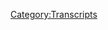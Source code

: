 {{DEFAULTSORT:
    #_TRANSCRIPT_0159:Mantids and Chakra Attacks
}}{{Transcript
    | title         = [[159: Mantids and Chakra Attacks]]
    | caption       = [https://knowledgefight.libsyn.com/knowledge-fight-mantids-and-chakra-attacks Listen to this episode on Libsyn]
    | episodeNumber = [[159: Mantids and Chakra Attacks|159]]
    | length        = 01:25:00
}}

{{MessageBox
    | header     = Warning: Bot Generated Content
    | text       = This transcript was automatically generated by transcription software and likely contains many mistakes and misattributions. Please check the audio for definitive quotes, attribution, and context.
    | image      = N3yvass4myg91.webp
    | imagewidth = 50px
    | id         = warning
}}

{{TranscriptBlock
    | name      = Unknown Speaker
    | timestamp = 00:00:00.000
    | text      = Andy in Kansas, you're on the air, thanks for holding.
}}

{{TranscriptBlock
    | name      = Unknown Speaker
    | timestamp = 00:00:04.080
    | text      = Hello Alex, I'm a first name caller, I'm a huge fan, I love your work.
}}

{{TranscriptBlock
    | name      = Unknown Speaker
    | timestamp = 00:00:07.280
    | text      = I love you.
}}

{{TranscriptBlock
    | name      = Unknown Speaker
    | timestamp = 00:00:07.780
    | text      = Hey everybody, welcome back to Knowledge Fight, I'm Dan.
}}

{{TranscriptBlock
    | name      = Unknown Speaker
    | timestamp = 00:00:09.939
    | text      = I'm Jordan!
}}

{{TranscriptBlock
    | name      = Unknown Speaker
    | timestamp = 00:00:10.439
    | text      = We're a couple dudes that like to sit around, drink novelty beverages, and talk a little bit about Alex Jones.
}}

{{TranscriptBlock
    | name      = Unknown Speaker
    | timestamp = 00:00:15.279
    | text      = Indeed we are, Dan.
}}

{{TranscriptBlock
    | name      = Unknown Speaker
    | timestamp = 00:00:16.719
    | text      = Yes sir.
}}

{{TranscriptBlock
    | name      = Unknown Speaker
    | timestamp = 00:00:17.219
    | text      = Dan, these intros are becoming very tortured in the length that they are taking.
}}

{{TranscriptBlock
    | name      = Unknown Speaker
    | timestamp = 00:00:24.160
    | text      = And I, for one, feel like the intro should be short, should be tight, you get in, you get out, you make sure that everybody knows.
}}

{{TranscriptBlock
    | name      = Unknown Speaker
    | timestamp = 00:00:33.200
    | text      = But how do we do that?
}}

{{TranscriptBlock
    | name      = Unknown Speaker
    | timestamp = 00:00:33.700
    | text      = I don't know, Dan. Frankly, I don't know.
}}

{{TranscriptBlock
    | name      = Unknown Speaker
    | timestamp = 00:00:36.340
    | text      = Let's have right now a fifteen minute symposium on how to shorten the intros of the show.
}}

{{TranscriptBlock
    | name      = Unknown Speaker
    | timestamp = 00:00:40.939
    | text      = Absolutely.
}}

{{TranscriptBlock
    | name      = Unknown Speaker
    | timestamp = 00:00:41.840
    | text      = Let's do that.
}}

{{TranscriptBlock
    | name      = Unknown Speaker
    | timestamp = 00:00:42.340
    | text      = I think it's a good idea.
}}

{{TranscriptBlock
    | name      = Unknown Speaker
    | timestamp = 00:00:43.240
    | text      = Yeah, it's a good use of our and our listeners' time.
}}

{{TranscriptBlock
    | name      = Unknown Speaker
    | timestamp = 00:00:45.140
    | text      = Yeah, absolutely.
}}

{{TranscriptBlock
    | name      = Unknown Speaker
    | timestamp = 00:00:46.320
    | text      = So I say that brevity is the soul of wit, how say you?
}}

{{TranscriptBlock
    | name      = Unknown Speaker
    | timestamp = 00:00:49.880
    | text      = Uh, uh, sure.
}}

{{TranscriptBlock
    | name      = Unknown Speaker
    | timestamp = 00:00:52.079
    | text      = Okay.
}}

{{TranscriptBlock
    | name      = Unknown Speaker
    | timestamp = 00:00:52.579
    | text      = Let's do it.
}}

{{TranscriptBlock
    | name      = Unknown Speaker
    | timestamp = 00:00:53.079
    | text      = Anyway, this is a show where I know a lot about Alex Jones.
}}

{{TranscriptBlock
    | name      = Unknown Speaker
    | timestamp = 00:00:54.920
    | text      = I don't know anything about Alex Jones.
}}

{{TranscriptBlock
    | name      = Unknown Speaker
    | timestamp = 00:00:56.159
    | text      = And today it doesn't fucking matter because we're talking about Project Camelot.
}}

{{TranscriptBlock
    | name      = Unknown Speaker
    | timestamp = 00:00:58.759
    | text      = Yay!
}}

{{TranscriptBlock
    | name      = Unknown Speaker
    | timestamp = 00:01:01.119
    | text      = So, uh...
}}

{{TranscriptBlock
    | name      = Unknown Speaker
    | timestamp = 00:01:02.119
    | text      = Well then that means the Elysian space dust that we are drinking today is right on target.
}}

{{TranscriptBlock
    | name      = Unknown Speaker
    | timestamp = 00:01:08.439
    | text      = Fairly appropriate.
}}

{{TranscriptBlock
    | name      = Unknown Speaker
    | timestamp = 00:01:09.340
    | text      = Um, uh, that should be not too much of a surprise to anybody, as I told you.
}}

{{TranscriptBlock
    | name      = Unknown Speaker
    | timestamp = 00:01:13.280
    | text      = I believe this was on air.
}}

{{TranscriptBlock
    | name      = Unknown Speaker
    | timestamp = 00:01:15.239
    | text      = Yes, you did say that last week that you had a couple of Project Camelot episodes to go through.
}}

{{TranscriptBlock
    | name      = Unknown Speaker
    | timestamp = 00:01:22.120
    | text      = And it just keeps going.
}}

{{TranscriptBlock
    | name      = Unknown Speaker
    | timestamp = 00:01:23.519
    | text      = Okay.
}}

{{TranscriptBlock
    | name      = Unknown Speaker
    | timestamp = 00:01:25.319
    | text      = Monday becomes Camelot Day?
}}

{{TranscriptBlock
    | name      = Unknown Speaker
    | timestamp = 00:01:28.120
    | text      = She is making up for lost time when she was in Egypt and dumping a lot of shit on our
}}

{{TranscriptBlock
    | name      = Unknown Speaker
    | timestamp = 00:01:33.959
    | text      = plates.
}}

{{TranscriptBlock
    | name      = Unknown Speaker
    | timestamp = 00:01:34.959
    | text      = Alright, I love it.
}}

{{TranscriptBlock
    | name      = Unknown Speaker
    | timestamp = 00:01:35.959
    | text      = And so, yeah, in the foreseeable future, while you have your zanies month here in May, at
}}

{{TranscriptBlock
    | name      = Unknown Speaker
    | timestamp = 00:01:41.400
    | text      = least we will be doing Project Camelot on our Monday live streams.
}}

{{TranscriptBlock
    | name      = Unknown Speaker
    | timestamp = 00:01:45.840
    | text      = Fantastic.
}}

{{TranscriptBlock
    | name      = Unknown Speaker
    | timestamp = 00:01:46.840
    | text      = So that's what we're doing today.
}}

{{TranscriptBlock
    | name      = Unknown Speaker
    | timestamp = 00:01:48.239
    | text      = Very exciting.
}}

{{TranscriptBlock
    | name      = Unknown Speaker
    | timestamp = 00:01:49.519
    | text      = Thrilled to be doing it, vamping while I get our headphones right.
}}

{{TranscriptBlock
    | name      = Unknown Speaker
    | timestamp = 00:01:53.159
    | text      = There you go.
}}

{{TranscriptBlock
    | name      = Unknown Speaker
    | timestamp = 00:01:54.159
    | text      = Perfect.
}}

{{TranscriptBlock
    | name      = Unknown Speaker
    | timestamp = 00:01:55.159
    | text      = So before we get to it, though, I'd like to give a couple shout-outs to a couple new donors.
}}

{{TranscriptBlock
    | name      = Unknown Speaker
    | timestamp = 00:01:58.079
    | text      = Yay!
}}

{{TranscriptBlock
    | name      = Unknown Speaker
    | timestamp = 00:01:59.079
    | text      = First of all, I'd like to say thank you so much to Josephine.
}}

{{TranscriptBlock
    | name      = Unknown Speaker
    | timestamp = 00:02:02.519
    | text      = I'm a policy wonk.
}}

{{TranscriptBlock
    | name      = Unknown Speaker
    | timestamp = 00:02:03.840
    | text      = Thank you.
}}

{{TranscriptBlock
    | name      = Unknown Speaker
    | timestamp = 00:02:04.840
    | text      = Thank you very much, Josephine.
}}

{{TranscriptBlock
    | name      = Unknown Speaker
    | timestamp = 00:02:05.920
    | text      = Thanks for joining the club.
}}

{{TranscriptBlock
    | name      = Unknown Speaker
    | timestamp = 00:02:08.240
    | text      = I call it a team.
}}

{{TranscriptBlock
    | name      = Unknown Speaker
    | timestamp = 00:02:09.240
    | text      = The team.
}}

{{TranscriptBlock
    | name      = Unknown Speaker
    | timestamp = 00:02:10.240
    | text      = Alright.
}}

{{TranscriptBlock
    | name      = Unknown Speaker
    | timestamp = 00:02:11.240
    | text      = Alright.
}}

{{TranscriptBlock
    | name      = Unknown Speaker
    | timestamp = 00:02:12.240
    | text      = We appreciate it.
}}

{{TranscriptBlock
    | name      = Unknown Speaker
    | timestamp = 00:02:13.240
    | text      = You're now a policy wonk.
}}

{{TranscriptBlock
    | name      = Unknown Speaker
    | timestamp = 00:02:14.240
    | text      = Absolutely.
}}

{{TranscriptBlock
    | name      = Unknown Speaker
    | timestamp = 00:02:15.240
    | text      = Also, I'd like to thank somebody who took their donation.
}}

{{TranscriptBlock
    | name      = Unknown Speaker
    | timestamp = 00:02:16.240
    | text      = Bumped it up.
}}

{{TranscriptBlock
    | name      = Unknown Speaker
    | timestamp = 00:02:17.240
    | text      = Hell yeah!
}}

{{TranscriptBlock
    | name      = Unknown Speaker
    | timestamp = 00:02:18.240
    | text      = And now a globalist.
}}

{{TranscriptBlock
    | name      = Unknown Speaker
    | timestamp = 00:02:19.240
    | text      = Thank you so much, Doug.
}}

{{TranscriptBlock
    | name      = Unknown Speaker
    | timestamp = 00:02:20.840
    | text      = I'm a policy wonk.
}}

{{TranscriptBlock
    | name      = Unknown Speaker
    | timestamp = 00:02:21.840
    | text      = Four stars.
}}

{{TranscriptBlock
    | name      = Unknown Speaker
    | timestamp = 00:02:22.840
    | text      = Go home to your mother and tell her you're brilliant.
}}

{{TranscriptBlock
    | name      = Unknown Speaker
    | timestamp = 00:02:25.759
    | text      = Someone, someone, sodomite, sent me a bucket of poop.
}}

{{TranscriptBlock
    | name      = Unknown Speaker
    | timestamp = 00:02:27.439
    | text      = Daddy shark!
}}

{{TranscriptBlock
    | name      = Unknown Speaker
    | timestamp = 00:02:28.439
    | text      = Bam, bam, bam, bam, bam.
}}

{{TranscriptBlock
    | name      = Unknown Speaker
    | timestamp = 00:02:30.439
    | text      = And very exciting.
}}

{{TranscriptBlock
    | name      = Unknown Speaker
    | timestamp = 00:02:32.120
    | text      = There's a lot of confusion.
}}

{{TranscriptBlock
    | name      = Unknown Speaker
    | timestamp = 00:02:33.500
    | text      = There are multiple Duggs who donate to the show, and I'm doing a terrible job differentiating
}}

{{TranscriptBlock
    | name      = Unknown Speaker
    | timestamp = 00:02:38.479
    | text      = between them.
}}

{{TranscriptBlock
    | name      = Unknown Speaker
    | timestamp = 00:02:40.000
    | text      = There's a number of people with the same name.
}}

{{TranscriptBlock
    | name      = Unknown Speaker
    | timestamp = 00:02:41.639
    | text      = We got a number of mics in the mix.
}}

{{TranscriptBlock
    | name      = Unknown Speaker
    | timestamp = 00:02:45.400
    | text      = I'm not doing a good job, but if you hear your name, we appreciate you.
}}

{{TranscriptBlock
    | name      = Unknown Speaker
    | timestamp = 00:02:48.919
    | text      = Even if it's not your name, even if it's not you, we're still representing the Duggs and
}}

{{TranscriptBlock
    | name      = Unknown Speaker
    | timestamp = 00:02:54.520
    | text      = the mics in the world.
}}

{{TranscriptBlock
    | name      = Unknown Speaker
    | timestamp = 00:02:55.919
    | text      = Absolutely.
}}

{{TranscriptBlock
    | name      = Unknown Speaker
    | timestamp = 00:02:56.919
    | text      = Absolutely.
}}

{{TranscriptBlock
    | name      = Unknown Speaker
    | timestamp = 00:02:57.919
    | text      = So, Jordan.
}}

{{TranscriptBlock
    | name      = Unknown Speaker
    | timestamp = 00:02:58.919
    | text      = You know what?
}}

{{TranscriptBlock
    | name      = Unknown Speaker
    | timestamp = 00:02:59.919
    | text      = Actually, I did check our iTunes statistics.
}}

{{TranscriptBlock
    | name      = Unknown Speaker
    | timestamp = 00:03:02.680
    | text      = We are fairly low in the overall rankings.
}}

{{TranscriptBlock
    | name      = Unknown Speaker
    | timestamp = 00:03:06.560
    | text      = You don't say.
}}

{{TranscriptBlock
    | name      = Unknown Speaker
    | timestamp = 00:03:07.560
    | text      = We're not in the top 20 yet.
}}

{{TranscriptBlock
    | name      = Unknown Speaker
    | timestamp = 00:03:08.599
    | text      = You don't say.
}}

{{TranscriptBlock
    | name      = Unknown Speaker
    | timestamp = 00:03:09.719
    | text      = But in Duggs and Mics, number one.
}}

{{TranscriptBlock
    | name      = Unknown Speaker
    | timestamp = 00:03:12.800
    | text      = Oh, huge.
}}

{{TranscriptBlock
    | name      = Unknown Speaker
    | timestamp = 00:03:13.800
    | text      = Number one, all Duggs, all mics listen to the show.
}}

{{TranscriptBlock
    | name      = Unknown Speaker
    | timestamp = 00:03:16.840
    | text      = Huge!
}}

{{TranscriptBlock
    | name      = Unknown Speaker
    | timestamp = 00:03:17.840
    | text      = Absolutely.
}}

{{TranscriptBlock
    | name      = Unknown Speaker
    | timestamp = 00:03:18.840
    | text      = All iTunes keeps that kind of statistic.
}}

{{TranscriptBlock
    | name      = Unknown Speaker
    | timestamp = 00:03:20.759
    | text      = It's really crazy.
}}

{{TranscriptBlock
    | name      = Unknown Speaker
    | timestamp = 00:03:21.759
    | text      = Yeah, that really helps us out.
}}

{{TranscriptBlock
    | name      = Unknown Speaker
    | timestamp = 00:03:22.960
    | text      = It's maybe a little bit not good.
}}

{{TranscriptBlock
    | name      = Unknown Speaker
    | timestamp = 00:03:24.960
    | text      = Are you a Dugg?
}}

{{TranscriptBlock
    | name      = Unknown Speaker
    | timestamp = 00:03:25.960
    | text      = Do you like audio?
}}

{{TranscriptBlock
    | name      = Unknown Speaker
    | timestamp = 00:03:26.960
    | text      = Check this out.
}}

{{TranscriptBlock
    | name      = Unknown Speaker
    | timestamp = 00:03:28.960
    | text      = In recommended podcasts, most Duggs like this show.
}}

{{TranscriptBlock
    | name      = Unknown Speaker
    | timestamp = 00:03:33.280
    | text      = Yeah.
}}

{{TranscriptBlock
    | name      = Unknown Speaker
    | timestamp = 00:03:34.280
    | text      = Nine out of ten Duggs agree.
}}

{{TranscriptBlock
    | name      = Unknown Speaker
    | timestamp = 00:03:35.280
    | text      = Knowledge fight.
}}

{{TranscriptBlock
    | name      = Unknown Speaker
    | timestamp = 00:03:36.280
    | text      = Pretty good.
}}

{{TranscriptBlock
    | name      = Unknown Speaker
    | timestamp = 00:03:37.280
    | text      = So, today, like I said, we are talking Project Camelot.
}}

{{TranscriptBlock
    | name      = Unknown Speaker
    | timestamp = 00:03:42.719
    | text      = Let's do it.
}}

{{TranscriptBlock
    | name      = Unknown Speaker
    | timestamp = 00:03:43.719
    | text      = For everybody out there who doesn't know, who doesn't listen to our show on a totally
}}

{{TranscriptBlock
    | name      = Unknown Speaker
    | timestamp = 00:03:47.060
    | text      = regular basis every now and again, we have to go and dip our toes into the murky waters
}}

{{TranscriptBlock
    | name      = Unknown Speaker
    | timestamp = 00:03:51.159
    | text      = of the secret space program, and Carrie Cassidy's show that she does on YouTube called Project
}}

{{TranscriptBlock
    | name      = Unknown Speaker
    | timestamp = 00:03:56.840
    | text      = Camelot, where she talks to crazy people.
}}

{{TranscriptBlock
    | name      = Unknown Speaker
    | timestamp = 00:04:00.280
    | text      = It's interesting that we, like, the world is so insane, the only way to relieve ourselves
}}

{{TranscriptBlock
    | name      = Unknown Speaker
    | timestamp = 00:04:09.159
    | text      = of the insanity is to raise the bar a lot higher.
}}

{{TranscriptBlock
    | name      = Unknown Speaker
    | timestamp = 00:04:13.400
    | text      = Yeah, take it to the fun level of insanity.
}}

{{TranscriptBlock
    | name      = Unknown Speaker
    | timestamp = 00:04:16.240
    | text      = Exactly.
}}

{{TranscriptBlock
    | name      = Unknown Speaker
    | timestamp = 00:04:17.240
    | text      = Yeah, yeah.
}}

{{TranscriptBlock
    | name      = Unknown Speaker
    | timestamp = 00:04:18.240
    | text      = I've got to say, I think, from some of the research that I've done, it seems like the
}}

{{TranscriptBlock
    | name      = Unknown Speaker
    | timestamp = 00:04:22.360
    | text      = guy we're going to be talking about today likes to sue people.
}}

{{TranscriptBlock
    | name      = Unknown Speaker
    | timestamp = 00:04:25.720
    | text      = Okay.
}}

{{TranscriptBlock
    | name      = Unknown Speaker
    | timestamp = 00:04:26.720
    | text      = I'm liking that.
}}

{{TranscriptBlock
    | name      = Unknown Speaker
    | timestamp = 00:04:27.720
    | text      = I could handle a lawsuit.
}}

{{TranscriptBlock
    | name      = Unknown Speaker
    | timestamp = 00:04:29.360
    | text      = We might have to be careful.
}}

{{TranscriptBlock
    | name      = Unknown Speaker
    | timestamp = 00:04:30.839
    | text      = We're going to represent ourselves in court, Dan.
}}

{{TranscriptBlock
    | name      = Unknown Speaker
    | timestamp = 00:04:33.160
    | text      = Oh, absolutely.
}}

{{TranscriptBlock
    | name      = Unknown Speaker
    | timestamp = 00:04:34.160
    | text      = Yeah.
}}

{{TranscriptBlock
    | name      = Unknown Speaker
    | timestamp = 00:04:35.160
    | text      = So, here is the introduction where Carrie gets going with her interview, and I'm not
}}

{{TranscriptBlock
    | name      = Unknown Speaker
    | timestamp = 00:04:38.600
    | text      = going to tell you anything about what's going on until we get to it.
}}

{{TranscriptBlock
    | name      = Unknown Speaker
    | timestamp = 00:04:43.560
    | text      = That's my way of saying no setup.
}}

{{TranscriptBlock
    | name      = Unknown Speaker
    | timestamp = 00:04:45.279
    | text      = Gotcha.
}}

{{TranscriptBlock
    | name      = Unknown Speaker
    | timestamp = 00:04:46.279
    | text      = Okay, Simon, it's lovely to have you on my show.
}}

{{TranscriptBlock
    | name      = Unknown Speaker
    | timestamp = 00:04:49.879
    | text      = This is completely bizarre, but YouTube seems to have stopped working, at least for the
}}

{{TranscriptBlock
    | name      = Unknown Speaker
    | timestamp = 00:04:57.279
    | text      = moment, and we're going to check back in on that during this conversation, but we figured
}}

{{TranscriptBlock
    | name      = Unknown Speaker
    | timestamp = 00:05:01.360
    | text      = we'd bring you on live here just because we shouldn't let anything stop us, right?
}}

{{TranscriptBlock
    | name      = Unknown Speaker
    | timestamp = 00:05:07.399
    | text      = Well done.
}}

{{TranscriptBlock
    | name      = Unknown Speaker
    | timestamp = 00:05:08.399
    | text      = I love that.
}}

{{TranscriptBlock
    | name      = Unknown Speaker
    | timestamp = 00:05:11.680
    | text      = Well done.
}}

{{TranscriptBlock
    | name      = Unknown Speaker
    | timestamp = 00:05:12.680
    | text      = Well done.
}}

{{TranscriptBlock
    | name      = Unknown Speaker
    | timestamp = 00:05:13.680
    | text      = So, they're live.
}}

{{TranscriptBlock
    | name      = Unknown Speaker
    | timestamp = 00:05:14.680
    | text      = What's going on now, Dan?
}}

{{TranscriptBlock
    | name      = Unknown Speaker
    | timestamp = 00:05:15.680
    | text      = They're live on Facebook because Carrie believes-
}}

{{TranscriptBlock
    | name      = Unknown Speaker
    | timestamp = 00:05:17.560
    | text      = YouTube has just stopped working.
}}

{{TranscriptBlock
    | name      = Unknown Speaker
    | timestamp = 00:05:19.560
    | text      = That's one theory, and her other theory is that she's being hacked slash attacked.
}}

{{TranscriptBlock
    | name      = Unknown Speaker
    | timestamp = 00:05:24.240
    | text      = Could be.
}}

{{TranscriptBlock
    | name      = Unknown Speaker
    | timestamp = 00:05:25.240
    | text      = There's attacks going on.
}}

{{TranscriptBlock
    | name      = Unknown Speaker
    | timestamp = 00:05:26.240
    | text      = You know how people DDoS YouTube channels all the time?
}}

{{TranscriptBlock
    | name      = Unknown Speaker
    | timestamp = 00:05:29.399
    | text      = Absolutely.
}}

{{TranscriptBlock
    | name      = Unknown Speaker
    | timestamp = 00:05:30.399
    | text      = That's absolutely the way it goes.
}}

{{TranscriptBlock
    | name      = Unknown Speaker
    | timestamp = 00:05:31.399
    | text      = They don't want the information to get out there.
}}

{{TranscriptBlock
    | name      = Unknown Speaker
    | timestamp = 00:05:32.879
    | text      = No, no, no, no.
}}

{{TranscriptBlock
    | name      = Unknown Speaker
    | timestamp = 00:05:33.879
    | text      = So, just for fun, I'm going to drop some knowledge on you about her guest before we get into
}}

{{TranscriptBlock
    | name      = Unknown Speaker
    | timestamp = 00:05:37.839
    | text      = anything.
}}

{{TranscriptBlock
    | name      = Unknown Speaker
    | timestamp = 00:05:38.839
    | text      = Her guest is a guy named Simon Parks.
}}

{{TranscriptBlock
    | name      = Unknown Speaker
    | timestamp = 00:05:40.680
    | text      = Simon Parks.
}}

{{TranscriptBlock
    | name      = Unknown Speaker
    | timestamp = 00:05:41.680
    | text      = Not to be confused with another Simon Parks.
}}

{{TranscriptBlock
    | name      = Unknown Speaker
    | timestamp = 00:05:43.879
    | text      = The one who likes to do drawings?
}}

{{TranscriptBlock
    | name      = Unknown Speaker
    | timestamp = 00:05:45.120
    | text      = No, there's a guy who got arrested for tying a pig's head to a mosque in London and spray
}}

{{TranscriptBlock
    | name      = Unknown Speaker
    | timestamp = 00:05:50.420
    | text      = painting racial slurs, and that was not him.
}}

{{TranscriptBlock
    | name      = Unknown Speaker
    | timestamp = 00:05:53.160
    | text      = That wasn't him?
}}

{{TranscriptBlock
    | name      = Unknown Speaker
    | timestamp = 00:05:54.160
    | text      = No.
}}

{{TranscriptBlock
    | name      = Unknown Speaker
    | timestamp = 00:05:55.160
    | text      = Same name, not him.
}}

{{TranscriptBlock
    | name      = Unknown Speaker
    | timestamp = 00:05:56.160
    | text      = Proveable.
}}

{{TranscriptBlock
    | name      = Unknown Speaker
    | timestamp = 00:05:57.160
    | text      = Yes.
}}

{{TranscriptBlock
    | name      = Unknown Speaker
    | timestamp = 00:05:58.160
    | text      = I've seen pictures of both of them.
}}

{{TranscriptBlock
    | name      = Unknown Speaker
    | timestamp = 00:05:59.160
    | text      = It's not the same guy.
}}

{{TranscriptBlock
    | name      = Unknown Speaker
    | timestamp = 00:06:00.160
    | text      = Have you ever seen them in the same room?
}}

{{TranscriptBlock
    | name      = Unknown Speaker
    | timestamp = 00:06:01.160
    | text      = No.
}}

{{TranscriptBlock
    | name      = Unknown Speaker
    | timestamp = 00:06:02.160
    | text      = But I've never been to UK.
}}

{{TranscriptBlock
    | name      = Unknown Speaker
    | timestamp = 00:06:03.160
    | text      = Classic surgery is still a thing.
}}

{{TranscriptBlock
    | name      = Unknown Speaker
    | timestamp = 00:06:04.160
    | text      = That's true.
}}

{{TranscriptBlock
    | name      = Unknown Speaker
    | timestamp = 00:06:05.160
    | text      = It's not him.
}}

{{TranscriptBlock
    | name      = Unknown Speaker
    | timestamp = 00:06:06.160
    | text      = It could be a Mission Impossible style mask.
}}

{{TranscriptBlock
    | name      = Unknown Speaker
    | timestamp = 00:06:08.259
    | text      = It's not him.
}}

{{TranscriptBlock
    | name      = Unknown Speaker
    | timestamp = 00:06:09.259
    | text      = I just wanted to make sure in case some of our listeners Google or anything get the wrong
}}

{{TranscriptBlock
    | name      = Unknown Speaker
    | timestamp = 00:06:12.779
    | text      = idea that, like, why didn't you talk about this?
}}

{{TranscriptBlock
    | name      = Unknown Speaker
    | timestamp = 00:06:15.040
    | text      = It's not him.
}}

{{TranscriptBlock
    | name      = Unknown Speaker
    | timestamp = 00:06:16.720
    | text      = There's also another, there's an adventurer who went missing in Simon Parks.
}}

{{TranscriptBlock
    | name      = Unknown Speaker
    | timestamp = 00:06:21.660
    | text      = This is not that guy.
}}

{{TranscriptBlock
    | name      = Unknown Speaker
    | timestamp = 00:06:23.000
    | text      = Okay.
}}

{{TranscriptBlock
    | name      = Unknown Speaker
    | timestamp = 00:06:24.000
    | text      = Well, if he did go missing and then wound up on Project Camelot, that would make the
}}

{{TranscriptBlock
    | name      = Unknown Speaker
    | timestamp = 00:06:27.579
    | text      = most sense.
}}

{{TranscriptBlock
    | name      = Unknown Speaker
    | timestamp = 00:06:28.579
    | text      = Check out.
}}

{{TranscriptBlock
    | name      = Unknown Speaker
    | timestamp = 00:06:29.579
    | text      = Yeah, yeah, yeah.
}}

{{TranscriptBlock
    | name      = Unknown Speaker
    | timestamp = 00:06:30.579
    | text      = I'm imagining she's about to have Amelia Earhart on next.
}}

{{TranscriptBlock
    | name      = Unknown Speaker
    | timestamp = 00:06:32.639
    | text      = I'm going to read to you from a Huffington Post article in 2013 about Simon Parks.
}}

{{TranscriptBlock
    | name      = Unknown Speaker
    | timestamp = 00:06:38.120
    | text      = Quote, a labor counselor has claimed he has fathered a child with an alien and that the
}}

{{TranscriptBlock
    | name      = Unknown Speaker
    | timestamp = 00:06:42.839
    | text      = regular sex he has with an extraterrestrial is causing tension in his human marriage.
}}

{{TranscriptBlock
    | name      = Unknown Speaker
    | timestamp = 00:06:49.399
    | text      = It would.
}}

{{TranscriptBlock
    | name      = Unknown Speaker
    | timestamp = 00:06:51.199
    | text      = So far, everything tracks logically.
}}

{{TranscriptBlock
    | name      = Unknown Speaker
    | timestamp = 00:06:54.120
    | text      = He's in an elected office.
}}

{{TranscriptBlock
    | name      = Unknown Speaker
    | timestamp = 00:06:55.519
    | text      = Wait, what?
}}

{{TranscriptBlock
    | name      = Unknown Speaker
    | timestamp = 00:06:56.959
    | text      = He's a...
}}

{{TranscriptBlock
    | name      = Unknown Speaker
    | timestamp = 00:06:57.959
    | text      = Wait, what?
}}

{{TranscriptBlock
    | name      = Unknown Speaker
    | timestamp = 00:06:58.959
    | text      = He's an MP?
}}

{{TranscriptBlock
    | name      = Unknown Speaker
    | timestamp = 00:06:59.959
    | text      = No, he's a counselor.
}}

{{TranscriptBlock
    | name      = Unknown Speaker
    | timestamp = 00:07:00.959
    | text      = He's a counselor.
}}

{{TranscriptBlock
    | name      = Unknown Speaker
    | timestamp = 00:07:01.959
    | text      = I think it's like a mayor of a small town or something like that.
}}

{{TranscriptBlock
    | name      = Unknown Speaker
    | timestamp = 00:07:03.920
    | text      = Okay, all right.
}}

{{TranscriptBlock
    | name      = Unknown Speaker
    | timestamp = 00:07:04.920
    | text      = Or like a council person.
}}

{{TranscriptBlock
    | name      = Unknown Speaker
    | timestamp = 00:07:05.920
    | text      = I like it.
}}

{{TranscriptBlock
    | name      = Unknown Speaker
    | timestamp = 00:07:06.920
    | text      = I think council person is the equivalent.
}}

{{TranscriptBlock
    | name      = Unknown Speaker
    | timestamp = 00:07:07.920
    | text      = Simon Parks, who represents Stakesby on Whitby, town council.
}}

{{TranscriptBlock
    | name      = Unknown Speaker
    | timestamp = 00:07:11.800
    | text      = Great.
}}

{{TranscriptBlock
    | name      = Unknown Speaker
    | timestamp = 00:07:12.800
    | text      = Great.
}}

{{TranscriptBlock
    | name      = Unknown Speaker
    | timestamp = 00:07:13.800
    | text      = Is that the name of the city?
}}

{{TranscriptBlock
    | name      = Unknown Speaker
    | timestamp = 00:07:14.800
    | text      = Stakesby on Whitby.
}}

{{TranscriptBlock
    | name      = Unknown Speaker
    | timestamp = 00:07:15.800
    | text      = Yes.
}}

{{TranscriptBlock
    | name      = Unknown Speaker
    | timestamp = 00:07:16.800
    | text      = All right.
}}

{{TranscriptBlock
    | name      = Unknown Speaker
    | timestamp = 00:07:17.800
    | text      = Good.
}}

{{TranscriptBlock
    | name      = Unknown Speaker
    | timestamp = 00:07:18.800
    | text      = Good.
}}

{{TranscriptBlock
    | name      = Unknown Speaker
    | timestamp = 00:07:19.800
    | text      = He represents their town council, told the Northern Echo he has had a child called Zarka
}}

{{TranscriptBlock
    | name      = Unknown Speaker
    | timestamp = 00:07:21.600
    | text      = with an alien he refers to as the Cat Queen.
}}

{{TranscriptBlock
    | name      = Unknown Speaker
    | timestamp = 00:07:25.839
    | text      = Not Contessa, the Black Panther Beast being.
}}

{{TranscriptBlock
    | name      = Unknown Speaker
    | timestamp = 00:07:29.120
    | text      = Okay.
}}

{{TranscriptBlock
    | name      = Unknown Speaker
    | timestamp = 00:07:30.120
    | text      = Okay.
}}

{{TranscriptBlock
    | name      = Unknown Speaker
    | timestamp = 00:07:31.120
    | text      = She's just...
}}

{{TranscriptBlock
    | name      = Unknown Speaker
    | timestamp = 00:07:32.120
    | text      = Her name is the Cat Queen?
}}

{{TranscriptBlock
    | name      = Unknown Speaker
    | timestamp = 00:07:33.720
    | text      = That's what he refers to her as.
}}

{{TranscriptBlock
    | name      = Unknown Speaker
    | timestamp = 00:07:34.720
    | text      = You know, that's not a very intimate relationship.
}}

{{TranscriptBlock
    | name      = Unknown Speaker
    | timestamp = 00:07:36.839
    | text      = Certainly not.
}}

{{TranscriptBlock
    | name      = Unknown Speaker
    | timestamp = 00:07:37.839
    | text      = No, no, no, no.
}}

{{TranscriptBlock
    | name      = Unknown Speaker
    | timestamp = 00:07:38.839
    | text      = You're gonna learn why.
}}

{{TranscriptBlock
    | name      = Unknown Speaker
    | timestamp = 00:07:39.839
    | text      = If you're using honorifics with the person who is the mother of your child or person
}}

{{TranscriptBlock
    | name      = Unknown Speaker
    | timestamp = 00:07:44.160
    | text      = of your child's birth, I don't know.
}}

{{TranscriptBlock
    | name      = Unknown Speaker
    | timestamp = 00:07:47.100
    | text      = I swear every single sentence makes this weirder.
}}

{{TranscriptBlock
    | name      = Unknown Speaker
    | timestamp = 00:07:51.920
    | text      = Okay.
}}

{{TranscriptBlock
    | name      = Unknown Speaker
    | timestamp = 00:07:52.920
    | text      = Check this sentence.
}}

{{TranscriptBlock
    | name      = Unknown Speaker
    | timestamp = 00:07:53.920
    | text      = Okay.
}}

{{TranscriptBlock
    | name      = Unknown Speaker
    | timestamp = 00:07:54.920
    | text      = The driving instructor...
}}

{{TranscriptBlock
    | name      = Unknown Speaker
    | timestamp = 00:07:55.920
    | text      = All right.
}}

{{TranscriptBlock
    | name      = Unknown Speaker
    | timestamp = 00:07:56.920
    | text      = Already done.
}}

{{TranscriptBlock
    | name      = Unknown Speaker
    | timestamp = 00:07:57.920
    | text      = ...who has three children with his human wife...
}}

{{TranscriptBlock
    | name      = Unknown Speaker
    | timestamp = 00:07:59.639
    | text      = Wait, wait, wait, wait, wait.
}}

{{TranscriptBlock
    | name      = Unknown Speaker
    | timestamp = 00:08:00.860
    | text      = He's a driving instructor.
}}

{{TranscriptBlock
    | name      = Unknown Speaker
    | timestamp = 00:08:02.139
    | text      = By career, yes.
}}

{{TranscriptBlock
    | name      = Unknown Speaker
    | timestamp = 00:08:03.600
    | text      = That shouldn't be allowed.
}}

{{TranscriptBlock
    | name      = Unknown Speaker
    | timestamp = 00:08:05.279
    | text      = Driving instructor who's also on the town council of Steaksby on Whitby.
}}

{{TranscriptBlock
    | name      = Unknown Speaker
    | timestamp = 00:08:09.879
    | text      = Yeah.
}}

{{TranscriptBlock
    | name      = Unknown Speaker
    | timestamp = 00:08:10.879
    | text      = You know, I got my driver's license from a guy who fucked an alien.
}}

{{TranscriptBlock
    | name      = Unknown Speaker
    | timestamp = 00:08:13.600
    | text      = So he has three children with his human wife.
}}

{{TranscriptBlock
    | name      = Unknown Speaker
    | timestamp = 00:08:16.240
    | text      = Right.
}}

{{TranscriptBlock
    | name      = Unknown Speaker
    | timestamp = 00:08:17.240
    | text      = Right, right, right.
}}

{{TranscriptBlock
    | name      = Unknown Speaker
    | timestamp = 00:08:18.240
    | text      = Important distinction to make.
}}

{{TranscriptBlock
    | name      = Unknown Speaker
    | timestamp = 00:08:19.519
    | text      = He says that the intercourse with the alien happens about four times a year.
}}

{{TranscriptBlock
    | name      = Unknown Speaker
    | timestamp = 00:08:23.319
    | text      = Quote, what will happen is that we will hold hands and I will say, I'm ready.
}}

{{TranscriptBlock
    | name      = Unknown Speaker
    | timestamp = 00:08:27.459
    | text      = And then the technology...
}}

{{TranscriptBlock
    | name      = Unknown Speaker
    | timestamp = 00:08:28.459
    | text      = Okay.
}}

{{TranscriptBlock
    | name      = Unknown Speaker
    | timestamp = 00:08:29.459
    | text      = All right.
}}

{{TranscriptBlock
    | name      = Unknown Speaker
    | timestamp = 00:08:30.459
    | text      = And then...
}}

{{TranscriptBlock
    | name      = Unknown Speaker
    | timestamp = 00:08:31.459
    | text      = At least she's getting consent.
}}

{{TranscriptBlock
    | name      = Unknown Speaker
    | timestamp = 00:08:35.240
    | text      = That's fair.
}}

{{TranscriptBlock
    | name      = Unknown Speaker
    | timestamp = 00:08:36.240
    | text      = I think that's really important.
}}

{{TranscriptBlock
    | name      = Unknown Speaker
    | timestamp = 00:08:37.240
    | text      = Yeah.
}}

{{TranscriptBlock
    | name      = Unknown Speaker
    | timestamp = 00:08:38.240
    | text      = And then the technology I don't understand will take us up to a craft orbiting the earth,
}}

{{TranscriptBlock
    | name      = Unknown Speaker
    | timestamp = 00:08:41.679
    | text      = he said.
}}

{{TranscriptBlock
    | name      = Unknown Speaker
    | timestamp = 00:08:42.679
    | text      = Right.
}}

{{TranscriptBlock
    | name      = Unknown Speaker
    | timestamp = 00:08:43.679
    | text      = The labor politician has also claimed he was abducted by extraterrestrials as a child and
}}

{{TranscriptBlock
    | name      = Unknown Speaker
    | timestamp = 00:08:46.840
    | text      = that his real mother is a nine foot tall alien with eight fingers.
}}

{{TranscriptBlock
    | name      = Unknown Speaker
    | timestamp = 00:08:49.960
    | text      = All right.
}}

{{TranscriptBlock
    | name      = Unknown Speaker
    | timestamp = 00:08:50.960
    | text      = All right.
}}

{{TranscriptBlock
    | name      = Unknown Speaker
    | timestamp = 00:08:51.960
    | text      = He said...
}}

{{TranscriptBlock
    | name      = Unknown Speaker
    | timestamp = 00:08:52.960
    | text      = A total or per hand?
}}

{{TranscriptBlock
    | name      = Unknown Speaker
    | timestamp = 00:08:53.960
    | text      = I think it's total.
}}

{{TranscriptBlock
    | name      = Unknown Speaker
    | timestamp = 00:08:54.960
    | text      = How many hands does she have?
}}

{{TranscriptBlock
    | name      = Unknown Speaker
    | timestamp = 00:08:55.960
    | text      = That's a great question.
}}

{{TranscriptBlock
    | name      = Unknown Speaker
    | timestamp = 00:08:56.960
    | text      = He does not specify.
}}

{{TranscriptBlock
    | name      = Unknown Speaker
    | timestamp = 00:08:57.960
    | text      = Okay.
}}

{{TranscriptBlock
    | name      = Unknown Speaker
    | timestamp = 00:08:58.960
    | text      = He said, quote, it's a personal matter and doesn't affect my work.
}}

{{TranscriptBlock
    | name      = Unknown Speaker
    | timestamp = 00:09:03.240
    | text      = It is a personal matter.
}}

{{TranscriptBlock
    | name      = Unknown Speaker
    | timestamp = 00:09:09.960
    | text      = He mixes business.
}}

{{TranscriptBlock
    | name      = Unknown Speaker
    | timestamp = 00:09:10.960
    | text      = It is a personal matter.
}}

{{TranscriptBlock
    | name      = Unknown Speaker
    | timestamp = 00:09:11.960
    | text      = Sure.
}}

{{TranscriptBlock
    | name      = Unknown Speaker
    | timestamp = 00:09:12.960
    | text      = It's against the law to fire him for mental illness, that's for sure.
}}

{{TranscriptBlock
    | name      = Unknown Speaker
    | timestamp = 00:09:15.080
    | text      = I'm more interested in fixing someone's leaking roof or potholes.
}}

{{TranscriptBlock
    | name      = Unknown Speaker
    | timestamp = 00:09:18.399
    | text      = People don't want me to talk about aliens.
}}

{{TranscriptBlock
    | name      = Unknown Speaker
    | timestamp = 00:09:20.480
    | text      = Agreed.
}}

{{TranscriptBlock
    | name      = Unknown Speaker
    | timestamp = 00:09:21.639
    | text      = I get more common sense out of the aliens than out of Scarborough Town Hall.
}}

{{TranscriptBlock
    | name      = Unknown Speaker
    | timestamp = 00:09:25.679
    | text      = Okay.
}}

{{TranscriptBlock
    | name      = Unknown Speaker
    | timestamp = 00:09:26.679
    | text      = Wink.
}}

{{TranscriptBlock
    | name      = Unknown Speaker
    | timestamp = 00:09:27.679
    | text      = All right.
}}

{{TranscriptBlock
    | name      = Unknown Speaker
    | timestamp = 00:09:28.679
    | text      = All right.
}}

{{TranscriptBlock
    | name      = Unknown Speaker
    | timestamp = 00:09:29.679
    | text      = Cool.
}}

{{TranscriptBlock
    | name      = Unknown Speaker
    | timestamp = 00:09:30.679
    | text      = All right.
}}

{{TranscriptBlock
    | name      = Unknown Speaker
    | timestamp = 00:09:31.679
    | text      = Fellow counselor Terry Jenison told the...
}}

{{TranscriptBlock
    | name      = Unknown Speaker
    | timestamp = 00:09:32.679
    | text      = Fellow counselors who are just...
}}

{{TranscriptBlock
    | name      = Unknown Speaker
    | timestamp = 00:09:34.159
    | text      = Okay.
}}

{{TranscriptBlock
    | name      = Unknown Speaker
    | timestamp = 00:09:35.159
    | text      = All right.
}}

{{TranscriptBlock
    | name      = Unknown Speaker
    | timestamp = 00:09:36.159
    | text      = He told the Yorkshire Post, quote, I'm completely in the dark about this.
}}

{{TranscriptBlock
    | name      = Unknown Speaker
    | timestamp = 00:09:40.159
    | text      = Well, it is a personal matter here.
}}

{{TranscriptBlock
    | name      = Unknown Speaker
    | timestamp = 00:09:47.000
    | text      = They're coworkers.
}}

{{TranscriptBlock
    | name      = Unknown Speaker
    | timestamp = 00:09:48.159
    | text      = You keep your personal and your professional life separate.
}}

{{TranscriptBlock
    | name      = Unknown Speaker
    | timestamp = 00:09:51.080
    | text      = That's good politics.
}}

{{TranscriptBlock
    | name      = Unknown Speaker
    | timestamp = 00:09:52.080
    | text      = But that quote on background is amazing.
}}

{{TranscriptBlock
    | name      = Unknown Speaker
    | timestamp = 00:09:53.759
    | text      = It's perfect.
}}

{{TranscriptBlock
    | name      = Unknown Speaker
    | timestamp = 00:09:54.759
    | text      = I'm in the dark on this.
}}

{{TranscriptBlock
    | name      = Unknown Speaker
    | timestamp = 00:09:55.759
    | text      = Whoa.
}}

{{TranscriptBlock
    | name      = Unknown Speaker
    | timestamp = 00:09:56.759
    | text      = Whoa.
}}

{{TranscriptBlock
    | name      = Unknown Speaker
    | timestamp = 00:09:57.759
    | text      = Don't ask me.
}}

{{TranscriptBlock
    | name      = Unknown Speaker
    | timestamp = 00:09:58.759
    | text      = Nope.
}}

{{TranscriptBlock
    | name      = Unknown Speaker
    | timestamp = 00:09:59.759
    | text      = No comments.
}}

{{TranscriptBlock
    | name      = Unknown Speaker
    | timestamp = 00:10:00.759
    | text      = No comments.
}}

{{TranscriptBlock
    | name      = Unknown Speaker
    | timestamp = 00:10:01.759
    | text      = It says, quote, the article starts, opponents of Simon Parks accused the 53-year-old of
}}

{{TranscriptBlock
    | name      = Unknown Speaker
    | timestamp = 00:10:09.000
    | text      = turning Whitby Town Council in North York's into a laughing stock with outlandish beliefs
}}

{{TranscriptBlock
    | name      = Unknown Speaker
    | timestamp = 00:10:14.159
    | text      = and conspiracy theories about government cover-ups, UFOs, non-humans, and the Illuminati.
}}

{{TranscriptBlock
    | name      = Unknown Speaker
    | timestamp = 00:10:19.039
    | text      = Earlier this year, he claimed that the armed separatist conflict in Ukraine had been sparked
}}

{{TranscriptBlock
    | name      = Unknown Speaker
    | timestamp = 00:10:23.360
    | text      = by an alien race called the Nordics advising Russian President Vladimir Putin.
}}

{{TranscriptBlock
    | name      = Unknown Speaker
    | timestamp = 00:10:27.480
    | text      = Close enough.
}}

{{TranscriptBlock
    | name      = Unknown Speaker
    | timestamp = 00:10:28.480
    | text      = Sure.
}}

{{TranscriptBlock
    | name      = Unknown Speaker
    | timestamp = 00:10:29.480
    | text      = Might as well be true.
}}

{{TranscriptBlock
    | name      = Unknown Speaker
    | timestamp = 00:10:30.480
    | text      = That's fine, but that's not keeping this separate from your work.
}}

{{TranscriptBlock
    | name      = Unknown Speaker
    | timestamp = 00:10:32.799
    | text      = It's over.
}}

{{TranscriptBlock
    | name      = Unknown Speaker
    | timestamp = 00:10:33.799
    | text      = Now, hold on.
}}

{{TranscriptBlock
    | name      = Unknown Speaker
    | timestamp = 00:10:35.159
    | text      = Let me ask you a question.
}}

{{TranscriptBlock
    | name      = Unknown Speaker
    | timestamp = 00:10:37.240
    | text      = What are his policy positions?
}}

{{TranscriptBlock
    | name      = Unknown Speaker
    | timestamp = 00:10:40.000
    | text      = Because frankly, if he's just a really good counselor who believes in sane shit, isn't
}}

{{TranscriptBlock
    | name      = Unknown Speaker
    | timestamp = 00:10:44.519
    | text      = that better than a normal guy who is trying to pass a tax cut?
}}

{{TranscriptBlock
    | name      = Unknown Speaker
    | timestamp = 00:10:49.240
    | text      = Maybe.
}}

{{TranscriptBlock
    | name      = Unknown Speaker
    | timestamp = 00:10:50.240
    | text      = I'm all for this shit.
}}

{{TranscriptBlock
    | name      = Unknown Speaker
    | timestamp = 00:10:51.240
    | text      = I would say...
}}

{{TranscriptBlock
    | name      = Unknown Speaker
    | timestamp = 00:10:52.240
    | text      = I would take this guy over Paul Ryan any fucking day of the week, and you can quote me on that
}}

{{TranscriptBlock
    | name      = Unknown Speaker
    | timestamp = 00:10:58.139
    | text      = alien newspaper.
}}

{{TranscriptBlock
    | name      = Unknown Speaker
    | timestamp = 00:10:59.139
    | text      = I would say that there's not a lot of Nordic-related issues in the Stakesby on Whitby community,
}}

{{TranscriptBlock
    | name      = Unknown Speaker
    | timestamp = 00:11:07.879
    | text      = probably.
}}

{{TranscriptBlock
    | name      = Unknown Speaker
    | timestamp = 00:11:08.879
    | text      = Right, right.
}}

{{TranscriptBlock
    | name      = Unknown Speaker
    | timestamp = 00:11:09.879
    | text      = So maybe he could keep it separated.
}}

{{TranscriptBlock
    | name      = Unknown Speaker
    | timestamp = 00:11:10.879
    | text      = I'm not entirely sure.
}}

{{TranscriptBlock
    | name      = Unknown Speaker
    | timestamp = 00:11:11.879
    | text      = I mean, if he is all about fixing potholes and trying to bring jobs to Whitby, then fuck
}}

{{TranscriptBlock
    | name      = Unknown Speaker
    | timestamp = 00:11:17.600
    | text      = yeah.
}}

{{TranscriptBlock
    | name      = Unknown Speaker
    | timestamp = 00:11:18.600
    | text      = I'm all for it.
}}

{{TranscriptBlock
    | name      = Unknown Speaker
    | timestamp = 00:11:19.600
    | text      = So let me finish this article here.
}}

{{TranscriptBlock
    | name      = Unknown Speaker
    | timestamp = 00:11:20.799
    | text      = It's still going.
}}

{{TranscriptBlock
    | name      = Unknown Speaker
    | timestamp = 00:11:21.799
    | text      = Well, this is the one from 2015.
}}

{{TranscriptBlock
    | name      = Unknown Speaker
    | timestamp = 00:11:22.799
    | text      = This is when he's stepping down from office.
}}

{{TranscriptBlock
    | name      = Unknown Speaker
    | timestamp = 00:11:25.320
    | text      = Okay.
}}

{{TranscriptBlock
    | name      = Unknown Speaker
    | timestamp = 00:11:26.320
    | text      = The driving instructor, Mr. Parkâ€" That's not the way to start that sentence.
}}

{{TranscriptBlock
    | name      = Unknown Speaker
    | timestamp = 00:11:31.279
    | text      = He announced yesterday he was resigning as a labor counselor for Statesby Ward because
}}

{{TranscriptBlock
    | name      = Unknown Speaker
    | timestamp = 00:11:35.639
    | text      = his workload left no time for his civic duties.
}}

{{TranscriptBlock
    | name      = Unknown Speaker
    | timestamp = 00:11:37.960
    | text      = Well...
}}

{{TranscriptBlock
    | name      = Unknown Speaker
    | timestamp = 00:11:38.960
    | text      = I need more time to teach people to drive.
}}

{{TranscriptBlock
    | name      = Unknown Speaker
    | timestamp = 00:11:40.960
    | text      = Business is good.
}}

{{TranscriptBlock
    | name      = Unknown Speaker
    | timestamp = 00:11:41.960
    | text      = Fair enough.
}}

{{TranscriptBlock
    | name      = Unknown Speaker
    | timestamp = 00:11:42.960
    | text      = Former Whitby mayor and leading local Tory Scarborough counselor Dorothy Clegg said,
}}

{{TranscriptBlock
    | name      = Unknown Speaker
    | timestamp = 00:11:47.519
    | text      = quote,
}}

{{TranscriptBlock
    | name      = Unknown Speaker
    | timestamp = 00:11:48.519
    | text      = I don't think my real opinion of this is printable.
}}

{{TranscriptBlock
    | name      = Unknown Speaker
    | timestamp = 00:11:59.720
    | text      = Mainly because her real opinion is just, this fucking guy.
}}

{{TranscriptBlock
    | name      = Unknown Speaker
    | timestamp = 00:12:03.039
    | text      = Come on.
}}

{{TranscriptBlock
    | name      = Unknown Speaker
    | timestamp = 00:12:04.039
    | text      = Come on.
}}

{{TranscriptBlock
    | name      = Unknown Speaker
    | timestamp = 00:12:05.039
    | text      = What is this fucking guy?
}}

{{TranscriptBlock
    | name      = Unknown Speaker
    | timestamp = 00:12:06.039
    | text      = But once again, she's a Tory mayor, which makes her a worse person on the whole.
}}

{{TranscriptBlock
    | name      = Unknown Speaker
    | timestamp = 00:12:12.200
    | text      = I mean, possibly, but I just love the idea that these articles reached out to other people
}}

{{TranscriptBlock
    | name      = Unknown Speaker
    | timestamp = 00:12:17.720
    | text      = and their answers are like, I'm in the dark about this, or you couldn't print what I have
}}

{{TranscriptBlock
    | name      = Unknown Speaker
    | timestamp = 00:12:21.720
    | text      = to say about this.
}}

{{TranscriptBlock
    | name      = Unknown Speaker
    | timestamp = 00:12:22.720
    | text      = Yeah.
}}

{{TranscriptBlock
    | name      = Unknown Speaker
    | timestamp = 00:12:23.720
    | text      = Hard pass, guys.
}}

{{TranscriptBlock
    | name      = Unknown Speaker
    | timestamp = 00:12:24.860
    | text      = So that gives you a little bit of the flavor of Simon Parks before we jump into this.
}}

{{TranscriptBlock
    | name      = Unknown Speaker
    | timestamp = 00:12:30.200
    | text      = And I really want to take a look at his voting record because I bet it's fucking astonishingly
}}

{{TranscriptBlock
    | name      = Unknown Speaker
    | timestamp = 00:12:35.240
    | text      = good.
}}

{{TranscriptBlock
    | name      = Unknown Speaker
    | timestamp = 00:12:36.240
    | text      = Like I bet this dude is a huge Corbyn supporter.
}}

{{TranscriptBlock
    | name      = Unknown Speaker
    | timestamp = 00:12:39.059
    | text      = Like this guy is all about income inequality being an issue.
}}

{{TranscriptBlock
    | name      = Unknown Speaker
    | timestamp = 00:12:43.279
    | text      = And I don't think it matters if what he really thinks is that income inequality is an issue.
}}

{{TranscriptBlock
    | name      = Unknown Speaker
    | timestamp = 00:12:47.679
    | text      = Because the Nordics are calling it.
}}

{{TranscriptBlock
    | name      = Unknown Speaker
    | timestamp = 00:12:50.879
    | text      = I think it's, I think it's good.
}}

{{TranscriptBlock
    | name      = Unknown Speaker
    | timestamp = 00:12:52.919
    | text      = I'm all about it.
}}

{{TranscriptBlock
    | name      = Unknown Speaker
    | timestamp = 00:12:53.919
    | text      = So Tories are worse than people who believe in aliens.
}}

{{TranscriptBlock
    | name      = Unknown Speaker
    | timestamp = 00:12:57.500
    | text      = So we had, I had intended for the series of episodes, believe in aliens, whatever, whatever
}}

{{TranscriptBlock
    | name      = Unknown Speaker
    | timestamp = 00:13:04.039
    | text      = you understand.
}}

{{TranscriptBlock
    | name      = Unknown Speaker
    | timestamp = 00:13:05.039
    | text      = Um, I'd intended for our project Camelot series to be the new Mark Richards episode, which
}}

{{TranscriptBlock
    | name      = Unknown Speaker
    | timestamp = 00:13:09.399
    | text      = was last week.
}}

{{TranscriptBlock
    | name      = Unknown Speaker
    | timestamp = 00:13:10.399
    | text      = Right.
}}

{{TranscriptBlock
    | name      = Unknown Speaker
    | timestamp = 00:13:11.399
    | text      = And then this week we were going to find out about the people, Mark Richards episode, people
}}

{{TranscriptBlock
    | name      = Unknown Speaker
    | timestamp = 00:13:15.279
    | text      = who remote viewed, uh, the Moses.
}}

{{TranscriptBlock
    | name      = Unknown Speaker
    | timestamp = 00:13:18.000
    | text      = Oh, right.
}}

{{TranscriptBlock
    | name      = Unknown Speaker
    | timestamp = 00:13:19.000
    | text      = I can't wait to talk about that.
}}

{{TranscriptBlock
    | name      = Unknown Speaker
    | timestamp = 00:13:20.919
    | text      = Yeah, of course.
}}

{{TranscriptBlock
    | name      = Unknown Speaker
    | timestamp = 00:13:21.919
    | text      = But then this came out and it kind of relates to Mark Richards.
}}

{{TranscriptBlock
    | name      = Unknown Speaker
    | timestamp = 00:13:24.360
    | text      = Okay.
}}

{{TranscriptBlock
    | name      = Unknown Speaker
    | timestamp = 00:13:25.360
    | text      = So I've got to, I've got to get this in immediately off the heels.
}}

{{TranscriptBlock
    | name      = Unknown Speaker
    | timestamp = 00:13:28.840
    | text      = Oh, does he know Minerva?
}}

{{TranscriptBlock
    | name      = Unknown Speaker
    | timestamp = 00:13:30.159
    | text      = No, but he does know some of the aliens.
}}

{{TranscriptBlock
    | name      = Unknown Speaker
    | timestamp = 00:13:32.679
    | text      = Okay.
}}

{{TranscriptBlock
    | name      = Unknown Speaker
    | timestamp = 00:13:33.679
    | text      = Wait, like the same aliens.
}}

{{TranscriptBlock
    | name      = Unknown Speaker
    | timestamp = 00:13:34.879
    | text      = Well, you'll remember in that last Mark Richards episode, they talked about some concerns that
}}

{{TranscriptBlock
    | name      = Unknown Speaker
    | timestamp = 00:13:39.440
    | text      = Kerry had about things he was saying about the mantis beings.
}}

{{TranscriptBlock
    | name      = Unknown Speaker
    | timestamp = 00:13:42.799
    | text      = Right.
}}

{{TranscriptBlock
    | name      = Unknown Speaker
    | timestamp = 00:13:43.799
    | text      = So you got some disagreement on the mantis being, well, we, we got, we got issues.
}}

{{TranscriptBlock
    | name      = Unknown Speaker
    | timestamp = 00:13:49.480
    | text      = We got issues.
}}

{{TranscriptBlock
    | name      = Unknown Speaker
    | timestamp = 00:13:50.480
    | text      = Right.
}}

{{TranscriptBlock
    | name      = Unknown Speaker
    | timestamp = 00:13:51.480
    | text      = Here's where we start to get into it.
}}

{{TranscriptBlock
    | name      = Unknown Speaker
    | timestamp = 00:13:53.279
    | text      = So, uh, why don't you go ahead and, and we were going to talk about the mantid agenda.
}}

{{TranscriptBlock
    | name      = Unknown Speaker
    | timestamp = 00:13:59.399
    | text      = That, that's one of the big subjects here.
}}

{{TranscriptBlock
    | name      = Unknown Speaker
    | timestamp = 00:14:03.039
    | text      = And that was because Brett Stewart, uh, had done a, a remote viewing and he real quick,
}}

{{TranscriptBlock
    | name      = Unknown Speaker
    | timestamp = 00:14:09.639
    | text      = I watched a good bit of Brett Stewart's remote viewing and man, it looks good.
}}

{{TranscriptBlock
    | name      = Unknown Speaker
    | timestamp = 00:14:15.200
    | text      = I mean, not the remote viewing, the video itself shot really well.
}}

{{TranscriptBlock
    | name      = Unknown Speaker
    | timestamp = 00:14:19.720
    | text      = There's a lot of, he has a nice video and he's a good looking dude and he has a lot
}}

{{TranscriptBlock
    | name      = Unknown Speaker
    | timestamp = 00:14:23.799
    | text      = of views and he also has a Patrion and this is petty.
}}

{{TranscriptBlock
    | name      = Unknown Speaker
    | timestamp = 00:14:27.840
    | text      = We have five times the amount of donors you don't want to donate to that, but you do want
}}

{{TranscriptBlock
    | name      = Unknown Speaker
    | timestamp = 00:14:33.220
    | text      = to watch the fuck out of it.
}}

{{TranscriptBlock
    | name      = Unknown Speaker
    | timestamp = 00:14:34.919
    | text      = Exactly.
}}

{{TranscriptBlock
    | name      = Unknown Speaker
    | timestamp = 00:14:35.919
    | text      = Exactly.
}}

{{TranscriptBlock
    | name      = Unknown Speaker
    | timestamp = 00:14:36.919
    | text      = And the reason his remote viewing even matters is that Brett Stewart and his team got excellent
}}

{{TranscriptBlock
    | name      = Unknown Speaker
    | timestamp = 00:14:43.320
    | text      = results when they viewed the Nazca aliens.
}}

{{TranscriptBlock
    | name      = Unknown Speaker
    | timestamp = 00:14:46.120
    | text      = Um, and so that's why we really, uh, want to be able to, uh, talk about that because
}}

{{TranscriptBlock
    | name      = Unknown Speaker
    | timestamp = 00:14:55.399
    | text      = they were dead on before Gaia TV and their investigative team came up with answers, uh,
}}

{{TranscriptBlock
    | name      = Unknown Speaker
    | timestamp = 00:15:02.679
    | text      = Brett Stewart and his team, which is a very small team, just him and one other person
}}

{{TranscriptBlock
    | name      = Unknown Speaker
    | timestamp = 00:15:07.759
    | text      = on that particular story, not even really a team, more of a partnership, bull's eye,
}}

{{TranscriptBlock
    | name      = Unknown Speaker
    | timestamp = 00:15:12.519
    | text      = everything checked out in terms of the real world.
}}

{{TranscriptBlock
    | name      = Unknown Speaker
    | timestamp = 00:15:15.639
    | text      = How I, what do you mean love?
}}

{{TranscriptBlock
    | name      = Unknown Speaker
    | timestamp = 00:15:18.480
    | text      = What do you mean?
}}

{{TranscriptBlock
    | name      = Unknown Speaker
    | timestamp = 00:15:20.200
    | text      = Also my, my perhaps absolute favorite part of this is all the stuff that I am just like,
}}

{{TranscriptBlock
    | name      = Unknown Speaker
    | timestamp = 00:15:27.919
    | text      = of course, like all of this stuff that I just ignore, like, Oh yeah, yeah, no, no, no, no.
}}

{{TranscriptBlock
    | name      = Unknown Speaker
    | timestamp = 00:15:32.559
    | text      = Of course.
}}

{{TranscriptBlock
    | name      = Unknown Speaker
    | timestamp = 00:15:33.559
    | text      = You know, fuck the gay agenda.
}}

{{TranscriptBlock
    | name      = Unknown Speaker
    | timestamp = 00:15:35.440
    | text      = What is the mantid agenda?
}}

{{TranscriptBlock
    | name      = Unknown Speaker
    | timestamp = 00:15:37.120
    | text      = I'm fine.
}}

{{TranscriptBlock
    | name      = Unknown Speaker
    | timestamp = 00:15:38.120
    | text      = I'm fine with this.
}}

{{TranscriptBlock
    | name      = Unknown Speaker
    | timestamp = 00:15:39.120
    | text      = We'll get to the mantid agenda here a little bit.
}}

{{TranscriptBlock
    | name      = Unknown Speaker
    | timestamp = 00:15:40.679
    | text      = Just wash over all of this stuff.
}}

{{TranscriptBlock
    | name      = Unknown Speaker
    | timestamp = 00:15:43.960
    | text      = We saw that his remote viewing got great results.
}}

{{TranscriptBlock
    | name      = Unknown Speaker
    | timestamp = 00:15:46.679
    | text      = I don't even know what good to great results would be, let alone bad results.
}}

{{TranscriptBlock
    | name      = Unknown Speaker
    | timestamp = 00:15:51.679
    | text      = He nailed the fucking Nazca lines before anybody else did.
}}

{{TranscriptBlock
    | name      = Unknown Speaker
    | timestamp = 00:15:55.559
    | text      = I don't know what that means.
}}

{{TranscriptBlock
    | name      = Unknown Speaker
    | timestamp = 00:15:56.559
    | text      = I don't know what it means that it checks out with the real world.
}}

{{TranscriptBlock
    | name      = Unknown Speaker
    | timestamp = 00:15:59.519
    | text      = Checks out with the real world.
}}

{{TranscriptBlock
    | name      = Unknown Speaker
    | timestamp = 00:16:01.360
    | text      = It matches a hallucination another crazy person had.
}}

{{TranscriptBlock
    | name      = Unknown Speaker
    | timestamp = 00:16:04.919
    | text      = Right.
}}

{{TranscriptBlock
    | name      = Unknown Speaker
    | timestamp = 00:16:05.919
    | text      = Do they, do they ever have a bad remote viewings where like the connection isn't good and they,
}}

{{TranscriptBlock
    | name      = Unknown Speaker
    | timestamp = 00:16:11.840
    | text      = they like, hold on, cause that might be what we're dealing with in the case of this remote
}}

{{TranscriptBlock
    | name      = Unknown Speaker
    | timestamp = 00:16:19.080
    | text      = viewing.
}}

{{TranscriptBlock
    | name      = Unknown Speaker
    | timestamp = 00:16:20.080
    | text      = All right.
}}

{{TranscriptBlock
    | name      = Unknown Speaker
    | timestamp = 00:16:21.080
    | text      = I don't want to tip my hat too early, but Simon, not a fan of this remote viewing.
}}

{{TranscriptBlock
    | name      = Unknown Speaker
    | timestamp = 00:16:25.600
    | text      = But anyway, here we go.
}}

{{TranscriptBlock
    | name      = Unknown Speaker
    | timestamp = 00:16:28.080
    | text      = So that's kind of a unique situation in which a remote viewer has gotten, you know, real
}}

{{TranscriptBlock
    | name      = Unknown Speaker
    | timestamp = 00:16:34.240
    | text      = evidence that their remote viewing is accurate.
}}

{{TranscriptBlock
    | name      = Unknown Speaker
    | timestamp = 00:16:37.320
    | text      = So when he remote viewed recently, what, what in essence was there, your Rancher book, the
}}

{{TranscriptBlock
    | name      = Unknown Speaker
    | timestamp = 00:16:42.320
    | text      = author of your Rancher book was the, was the target as well.
}}

{{TranscriptBlock
    | name      = Unknown Speaker
    | timestamp = 00:16:47.240
    | text      = He ended up with the mantids and then he ended up with information about the mantid agenda.
}}

{{TranscriptBlock
    | name      = Unknown Speaker
    | timestamp = 00:16:55.720
    | text      = The mantid agenda.
}}

{{TranscriptBlock
    | name      = Unknown Speaker
    | timestamp = 00:16:56.720
    | text      = Oh yeah.
}}

{{TranscriptBlock
    | name      = Unknown Speaker
    | timestamp = 00:16:57.720
    | text      = Okay.
}}

{{TranscriptBlock
    | name      = Unknown Speaker
    | timestamp = 00:16:58.720
    | text      = What is their agenda?
}}

{{TranscriptBlock
    | name      = Unknown Speaker
    | timestamp = 00:16:59.720
    | text      = We're going to find out.
}}

{{TranscriptBlock
    | name      = Unknown Speaker
    | timestamp = 00:17:00.720
    | text      = I promise.
}}

{{TranscriptBlock
    | name      = Unknown Speaker
    | timestamp = 00:17:01.720
    | text      = Okay.
}}

{{TranscriptBlock
    | name      = Unknown Speaker
    | timestamp = 00:17:02.720
    | text      = All right.
}}

{{TranscriptBlock
    | name      = Unknown Speaker
    | timestamp = 00:17:03.720
    | text      = What's the author of the your Rancher book?
}}

{{TranscriptBlock
    | name      = Unknown Speaker
    | timestamp = 00:17:04.720
    | text      = Your Rancher book.
}}

{{TranscriptBlock
    | name      = Unknown Speaker
    | timestamp = 00:17:05.720
    | text      = Your Rancher book.
}}

{{TranscriptBlock
    | name      = Unknown Speaker
    | timestamp = 00:17:06.720
    | text      = Sorry.
}}

{{TranscriptBlock
    | name      = Unknown Speaker
    | timestamp = 00:17:07.720
    | text      = Do you know, I kind of mixed that in Sri Racha I think.
}}

{{TranscriptBlock
    | name      = Unknown Speaker
    | timestamp = 00:17:09.720
    | text      = Yeah.
}}

{{TranscriptBlock
    | name      = Unknown Speaker
    | timestamp = 00:17:10.720
    | text      = It's a, it's a spicy book.
}}

{{TranscriptBlock
    | name      = Unknown Speaker
    | timestamp = 00:17:13.720
    | text      = There it is.
}}

{{TranscriptBlock
    | name      = Unknown Speaker
    | timestamp = 00:17:14.720
    | text      = Always have it on hand.
}}

{{TranscriptBlock
    | name      = Unknown Speaker
    | timestamp = 00:17:15.720
    | text      = Always.
}}

{{TranscriptBlock
    | name      = Unknown Speaker
    | timestamp = 00:17:16.720
    | text      = Do you know what the your Rancher book is?
}}

{{TranscriptBlock
    | name      = Unknown Speaker
    | timestamp = 00:17:17.720
    | text      = No clue.
}}

{{TranscriptBlock
    | name      = Unknown Speaker
    | timestamp = 00:17:18.720
    | text      = Um, so it's a book.
}}

{{TranscriptBlock
    | name      = Unknown Speaker
    | timestamp = 00:17:20.720
    | text      = Spoiler alert.
}}

{{TranscriptBlock
    | name      = Unknown Speaker
    | timestamp = 00:17:21.720
    | text      = You Rancher.
}}

{{TranscriptBlock
    | name      = Unknown Speaker
    | timestamp = 00:17:22.720
    | text      = I Rancher.
}}

{{TranscriptBlock
    | name      = Unknown Speaker
    | timestamp = 00:17:23.720
    | text      = All right.
}}

{{TranscriptBlock
    | name      = Unknown Speaker
    | timestamp = 00:17:24.720
    | text      = I just prefer El Rancho.
}}

{{TranscriptBlock
    | name      = Unknown Speaker
    | timestamp = 00:17:25.720
    | text      = Let's call the whole thing off.
}}

{{TranscriptBlock
    | name      = Unknown Speaker
    | timestamp = 00:17:26.720
    | text      = Columbia, Missouri.
}}

{{TranscriptBlock
    | name      = Unknown Speaker
    | timestamp = 00:17:27.720
    | text      = Delicious.
}}

{{TranscriptBlock
    | name      = Unknown Speaker
    | timestamp = 00:17:28.720
    | text      = Love the queso.
}}

{{TranscriptBlock
    | name      = Unknown Speaker
    | timestamp = 00:17:29.720
    | text      = Oh yeah.
}}

{{TranscriptBlock
    | name      = Unknown Speaker
    | timestamp = 00:17:30.720
    | text      = El Rancho.
}}

{{TranscriptBlock
    | name      = Unknown Speaker
    | timestamp = 00:17:31.720
    | text      = The ranch made of gold.
}}

{{TranscriptBlock
    | name      = Unknown Speaker
    | timestamp = 00:17:32.720
    | text      = I remember that.
}}

{{TranscriptBlock
    | name      = Unknown Speaker
    | timestamp = 00:17:33.720
    | text      = El Dorado.
}}

{{TranscriptBlock
    | name      = Unknown Speaker
    | timestamp = 00:17:34.720
    | text      = Oh, whatever.
}}

{{TranscriptBlock
    | name      = Unknown Speaker
    | timestamp = 00:17:35.720
    | text      = Um, look, it's a book.
}}

{{TranscriptBlock
    | name      = Unknown Speaker
    | timestamp = 00:17:37.720
    | text      = I keep it in a nook.
}}

{{TranscriptBlock
    | name      = Unknown Speaker
    | timestamp = 00:17:40.720
    | text      = All right.
}}

{{TranscriptBlock
    | name      = Unknown Speaker
    | timestamp = 00:17:41.720
    | text      = All right.
}}

{{TranscriptBlock
    | name      = Unknown Speaker
    | timestamp = 00:17:42.720
    | text      = All right.
}}

{{TranscriptBlock
    | name      = Unknown Speaker
    | timestamp = 00:17:43.720
    | text      = Um, and it has Christianity shook.
}}

{{TranscriptBlock
    | name      = Unknown Speaker
    | timestamp = 00:17:44.720
    | text      = Nope.
}}

{{TranscriptBlock
    | name      = Unknown Speaker
    | timestamp = 00:17:45.720
    | text      = Nope.
}}

{{TranscriptBlock
    | name      = Unknown Speaker
    | timestamp = 00:17:46.720
    | text      = Nope.
}}

{{TranscriptBlock
    | name      = Unknown Speaker
    | timestamp = 00:17:47.720
    | text      = It's, it's a bunch.
}}

{{TranscriptBlock
    | name      = Unknown Speaker
    | timestamp = 00:17:48.720
    | text      = I was, I was fine with the second or the second pun.
}}

{{TranscriptBlock
    | name      = Unknown Speaker
    | timestamp = 00:17:52.119
    | text      = Minus one.
}}

{{TranscriptBlock
    | name      = Unknown Speaker
    | timestamp = 00:17:53.119
    | text      = I hate that.
}}

{{TranscriptBlock
    | name      = Unknown Speaker
    | timestamp = 00:17:54.119
    | text      = For the Christian shook.
}}

{{TranscriptBlock
    | name      = Unknown Speaker
    | timestamp = 00:17:55.119
    | text      = It's a bunch of like channeled material that has to do with like the, uh, the true nature
}}

{{TranscriptBlock
    | name      = Unknown Speaker
    | timestamp = 00:17:59.319
    | text      = of the universe.
}}

{{TranscriptBlock
    | name      = Unknown Speaker
    | timestamp = 00:18:00.319
    | text      = And, uh, like, uh, we were in a different solar system and we perceive ourselves to
}}

{{TranscriptBlock
    | name      = Unknown Speaker
    | timestamp = 00:18:04.640
    | text      = be in, and there's lots of aliens around.
}}

{{TranscriptBlock
    | name      = Unknown Speaker
    | timestamp = 00:18:06.519
    | text      = Okay.
}}

{{TranscriptBlock
    | name      = Unknown Speaker
    | timestamp = 00:18:07.519
    | text      = And then the final part of it is like a complete reinterpretation of Jesus Christ.
}}

{{TranscriptBlock
    | name      = Unknown Speaker
    | timestamp = 00:18:12.720
    | text      = Okay.
}}

{{TranscriptBlock
    | name      = Unknown Speaker
    | timestamp = 00:18:13.720
    | text      = I like that.
}}

{{TranscriptBlock
    | name      = Unknown Speaker
    | timestamp = 00:18:14.720
    | text      = There's, there's something we'll get into some of it here.
}}

{{TranscriptBlock
    | name      = Unknown Speaker
    | timestamp = 00:18:16.519
    | text      = The current one kind of sucks.
}}

{{TranscriptBlock
    | name      = Unknown Speaker
    | timestamp = 00:18:17.920
    | text      = So let's just jump into it.
}}

{{TranscriptBlock
    | name      = Unknown Speaker
    | timestamp = 00:18:19.279
    | text      = We'll get into some of that here in a little bit.
}}

{{TranscriptBlock
    | name      = Unknown Speaker
    | timestamp = 00:18:21.039
    | text      = But uh, the idea that this guy, Brett, I can't remember his last name.
}}

{{TranscriptBlock
    | name      = Unknown Speaker
    | timestamp = 00:18:25.039
    | text      = Okay.
}}

{{TranscriptBlock
    | name      = Unknown Speaker
    | timestamp = 00:18:26.039
    | text      = But Brett, uh, set out to remote view the author of the Arantcha book and he found mantis
}}

{{TranscriptBlock
    | name      = Unknown Speaker
    | timestamp = 00:18:31.680
    | text      = beings.
}}

{{TranscriptBlock
    | name      = Unknown Speaker
    | timestamp = 00:18:32.680
    | text      = Wait, behind him while he was authoring it or just like around him or the inspiration.
}}

{{TranscriptBlock
    | name      = Unknown Speaker
    | timestamp = 00:18:39.400
    | text      = They were the inspiration for it or whatever.
}}

{{TranscriptBlock
    | name      = Unknown Speaker
    | timestamp = 00:18:41.640
    | text      = But like, so he was given high fives while writing the book.
}}

{{TranscriptBlock
    | name      = Unknown Speaker
    | timestamp = 00:18:44.640
    | text      = I did a lot of looking into the Arantcha book.
}}

{{TranscriptBlock
    | name      = Unknown Speaker
    | timestamp = 00:18:47.680
    | text      = That's a good idea because I was like, what the fuck is this?
}}

{{TranscriptBlock
    | name      = Unknown Speaker
    | timestamp = 00:18:51.359
    | text      = Okay.
}}

{{TranscriptBlock
    | name      = Unknown Speaker
    | timestamp = 00:18:52.359
    | text      = So I started looking into it and uh, so here, here's the story.
}}

{{TranscriptBlock
    | name      = Unknown Speaker
    | timestamp = 00:18:55.000
    | text      = Okay.
}}

{{TranscriptBlock
    | name      = Unknown Speaker
    | timestamp = 00:18:56.000
    | text      = Of the Arantcha book.
}}

{{TranscriptBlock
    | name      = Unknown Speaker
    | timestamp = 00:18:57.000
    | text      = This is perhaps one of the weirdest things that we're ever going to have to have accidentally
}}

{{TranscriptBlock
    | name      = Unknown Speaker
    | timestamp = 00:19:01.480
    | text      = stumbled into.
}}

{{TranscriptBlock
    | name      = Unknown Speaker
    | timestamp = 00:19:03.319
    | text      = So this, it was written by this guy named Dr. William Sadler.
}}

{{TranscriptBlock
    | name      = Unknown Speaker
    | timestamp = 00:19:06.359
    | text      = All right.
}}

{{TranscriptBlock
    | name      = Unknown Speaker
    | timestamp = 00:19:07.359
    | text      = I do not trust the doctor in front of his name.
}}

{{TranscriptBlock
    | name      = Unknown Speaker
    | timestamp = 00:19:10.079
    | text      = He did study with Freud for a year.
}}

{{TranscriptBlock
    | name      = Unknown Speaker
    | timestamp = 00:19:12.200
    | text      = Well then I really don't trust the doctor in front of his name.
}}

{{TranscriptBlock
    | name      = Unknown Speaker
    | timestamp = 00:19:14.960
    | text      = So he claimed that he wrote the Arantcha book with the help of a mysterious individual,
}}

{{TranscriptBlock
    | name      = Unknown Speaker
    | timestamp = 00:19:19.559
    | text      = another man.
}}

{{TranscriptBlock
    | name      = Unknown Speaker
    | timestamp = 00:19:20.559
    | text      = Manted.
}}

{{TranscriptBlock
    | name      = Unknown Speaker
    | timestamp = 00:19:21.559
    | text      = No.
}}

{{TranscriptBlock
    | name      = Unknown Speaker
    | timestamp = 00:19:22.559
    | text      = Sadler was a set a devout seventh day Adventist and he was married to Lena Celestia Kellogg,
}}

{{TranscriptBlock
    | name      = Unknown Speaker
    | timestamp = 00:19:28.240
    | text      = niece of John Harvey Kellogg, inventor of corn flakes, founder of the race betterment
}}

{{TranscriptBlock
    | name      = Unknown Speaker
    | timestamp = 00:19:32.839
    | text      = foundation and all around lunatic.
}}

{{TranscriptBlock
    | name      = Unknown Speaker
    | timestamp = 00:19:34.759
    | text      = Yeah.
}}

{{TranscriptBlock
    | name      = Unknown Speaker
    | timestamp = 00:19:35.759
    | text      = Yeah.
}}

{{TranscriptBlock
    | name      = Unknown Speaker
    | timestamp = 00:19:36.759
    | text      = Yeah.
}}

{{TranscriptBlock
    | name      = Unknown Speaker
    | timestamp = 00:19:37.759
    | text      = He was a crazy dude.
}}

{{TranscriptBlock
    | name      = Unknown Speaker
    | timestamp = 00:19:38.759
    | text      = Man of the three enemas per day is a great way to live your life.
}}

{{TranscriptBlock
    | name      = Unknown Speaker
    | timestamp = 00:19:42.240
    | text      = Absolutely.
}}

{{TranscriptBlock
    | name      = Unknown Speaker
    | timestamp = 00:19:43.240
    | text      = Yeah.
}}

{{TranscriptBlock
    | name      = Unknown Speaker
    | timestamp = 00:19:44.240
    | text      = Yeah.
}}

{{TranscriptBlock
    | name      = Unknown Speaker
    | timestamp = 00:19:45.240
    | text      = Touch your dick.
}}

{{TranscriptBlock
    | name      = Unknown Speaker
    | timestamp = 00:19:46.240
    | text      = Oh man.
}}

{{TranscriptBlock
    | name      = Unknown Speaker
    | timestamp = 00:19:47.240
    | text      = Never.
}}

{{TranscriptBlock
    | name      = Unknown Speaker
    | timestamp = 00:19:48.240
    | text      = Never.
}}

{{TranscriptBlock
    | name      = Unknown Speaker
    | timestamp = 00:19:49.240
    | text      = Never.
}}

{{TranscriptBlock
    | name      = Unknown Speaker
    | timestamp = 00:19:50.240
    | text      = It'll steal your energy.
}}

{{TranscriptBlock
    | name      = Unknown Speaker
    | timestamp = 00:19:51.240
    | text      = A lot better breakdowns of the Kellogg's have been done in the past.
}}

{{TranscriptBlock
    | name      = Unknown Speaker
    | timestamp = 00:19:55.079
    | text      = There's a great dollop about it if you want to listen to it.
}}

{{TranscriptBlock
    | name      = Unknown Speaker
    | timestamp = 00:19:57.039
    | text      = Right.
}}

{{TranscriptBlock
    | name      = Unknown Speaker
    | timestamp = 00:19:58.039
    | text      = Right.
}}

{{TranscriptBlock
    | name      = Unknown Speaker
    | timestamp = 00:19:59.039
    | text      = Right.
}}

{{TranscriptBlock
    | name      = Unknown Speaker
    | timestamp = 00:20:00.039
    | text      = So we're not going to get-
}}

{{TranscriptBlock
    | name      = Unknown Speaker
    | timestamp = 00:20:01.039
    | text      = Short version.
}}

{{TranscriptBlock
    | name      = Unknown Speaker
    | timestamp = 00:20:02.039
    | text      = Wackadoo crazy.
}}

{{TranscriptBlock
    | name      = Unknown Speaker
    | timestamp = 00:20:03.039
    | text      = Nuts.
}}

{{TranscriptBlock
    | name      = Unknown Speaker
    | timestamp = 00:20:04.039
    | text      = And a lot of it came from his-
}}

{{TranscriptBlock
    | name      = Unknown Speaker
    | timestamp = 00:20:05.039
    | text      = And a brother with great business acumen who turned corn flakes into something amazing.
}}

{{TranscriptBlock
    | name      = Unknown Speaker
    | timestamp = 00:20:06.559
    | text      = Yeah.
}}

{{TranscriptBlock
    | name      = Unknown Speaker
    | timestamp = 00:20:07.559
    | text      = The asshole who is like, clean your butt.
}}

{{TranscriptBlock
    | name      = Unknown Speaker
    | timestamp = 00:20:10.599
    | text      = Not great.
}}

{{TranscriptBlock
    | name      = Unknown Speaker
    | timestamp = 00:20:11.599
    | text      = And a lot of it, man, a lot of it had roots in seventh day Adventist beliefs.
}}

{{TranscriptBlock
    | name      = Unknown Speaker
    | timestamp = 00:20:16.279
    | text      = Right.
}}

{{TranscriptBlock
    | name      = Unknown Speaker
    | timestamp = 00:20:17.279
    | text      = A lot of it had to do with like eugenicsy beliefs too.
}}

{{TranscriptBlock
    | name      = Unknown Speaker
    | timestamp = 00:20:19.599
    | text      = Of course.
}}

{{TranscriptBlock
    | name      = Unknown Speaker
    | timestamp = 00:20:20.599
    | text      = He had a deep interest in-
}}

{{TranscriptBlock
    | name      = Unknown Speaker
    | timestamp = 00:20:21.599
    | text      = He was really popular at the time though.
}}

{{TranscriptBlock
    | name      = Unknown Speaker
    | timestamp = 00:20:23.039
    | text      = Oh yeah.
}}

{{TranscriptBlock
    | name      = Unknown Speaker
    | timestamp = 00:20:24.039
    | text      = You can't really fault him for that.
}}

{{TranscriptBlock
    | name      = Unknown Speaker
    | timestamp = 00:20:25.039
    | text      = That's why he started the Race Betterment Foundation.
}}

{{TranscriptBlock
    | name      = Unknown Speaker
    | timestamp = 00:20:26.240
    | text      = Well, you got to betterment races.
}}

{{TranscriptBlock
    | name      = Unknown Speaker
    | timestamp = 00:20:27.920
    | text      = So in-
}}

{{TranscriptBlock
    | name      = Unknown Speaker
    | timestamp = 00:20:28.920
    | text      = Have you ever, the Derby was just a few days ago.
}}

{{TranscriptBlock
    | name      = Unknown Speaker
    | timestamp = 00:20:33.000
    | text      = Those sucked.
}}

{{TranscriptBlock
    | name      = Unknown Speaker
    | timestamp = 00:20:34.000
    | text      = Yeah, you need the better horse races.
}}

{{TranscriptBlock
    | name      = Unknown Speaker
    | timestamp = 00:20:35.559
    | text      = Yeah.
}}

{{TranscriptBlock
    | name      = Unknown Speaker
    | timestamp = 00:20:36.559
    | text      = So in 1906, John Kellogg's Battle Creek Sanitation, where Sadler had previously been an employee,
}}

{{TranscriptBlock
    | name      = Unknown Speaker
    | timestamp = 00:20:42.759
    | text      = was becoming really profitable and popular.
}}

{{TranscriptBlock
    | name      = Unknown Speaker
    | timestamp = 00:20:44.799
    | text      = A bunch of celebrities were coming.
}}

{{TranscriptBlock
    | name      = Unknown Speaker
    | timestamp = 00:20:46.680
    | text      = Yeah.
}}

{{TranscriptBlock
    | name      = Unknown Speaker
    | timestamp = 00:20:47.680
    | text      = And the Seventh Day Adventists were all about it because they owned the property where the
}}

{{TranscriptBlock
    | name      = Unknown Speaker
    | timestamp = 00:20:51.359
    | text      = Sanitarium was.
}}

{{TranscriptBlock
    | name      = Unknown Speaker
    | timestamp = 00:20:52.359
    | text      = Right.
}}

{{TranscriptBlock
    | name      = Unknown Speaker
    | timestamp = 00:20:53.359
    | text      = They were thrilled.
}}

{{TranscriptBlock
    | name      = Unknown Speaker
    | timestamp = 00:20:54.359
    | text      = However-
}}

{{TranscriptBlock
    | name      = Unknown Speaker
    | timestamp = 00:20:55.359
    | text      = Is there any more ominous name than Battle Creek Sanitary?
}}

{{TranscriptBlock
    | name      = Unknown Speaker
    | timestamp = 00:20:58.920
    | text      = It's in Battle Creek, Michigan.
}}

{{TranscriptBlock
    | name      = Unknown Speaker
    | timestamp = 00:21:00.519
    | text      = So I mean-
}}

{{TranscriptBlock
    | name      = Unknown Speaker
    | timestamp = 00:21:01.519
    | text      = No, no, no.
}}

{{TranscriptBlock
    | name      = Unknown Speaker
    | timestamp = 00:21:02.519
    | text      = I get it.
}}

{{TranscriptBlock
    | name      = Unknown Speaker
    | timestamp = 00:21:03.519
    | text      = I get it.
}}

{{TranscriptBlock
    | name      = Unknown Speaker
    | timestamp = 00:21:04.519
    | text      = But Battle Creek Sanatorium is not where I would want to be.
}}

{{TranscriptBlock
    | name      = Unknown Speaker
    | timestamp = 00:21:07.200
    | text      = Doesn't sound great.
}}

{{TranscriptBlock
    | name      = Unknown Speaker
    | timestamp = 00:21:08.200
    | text      = No.
}}

{{TranscriptBlock
    | name      = Unknown Speaker
    | timestamp = 00:21:09.200
    | text      = It's not like, I don't trust their pillows.
}}

{{TranscriptBlock
    | name      = Unknown Speaker
    | timestamp = 00:21:10.759
    | text      = Even their pillows sound aggressive.
}}

{{TranscriptBlock
    | name      = Unknown Speaker
    | timestamp = 00:21:13.420
    | text      = So they were thrilled with it at this point because there's a lot of money coming in and
}}

{{TranscriptBlock
    | name      = Unknown Speaker
    | timestamp = 00:21:16.519
    | text      = everything.
}}

{{TranscriptBlock
    | name      = Unknown Speaker
    | timestamp = 00:21:17.519
    | text      = In 1907, Kellogg took the Sanitarium from Seventh Day Adventist ownership and they de-fellowshipped
}}

{{TranscriptBlock
    | name      = Unknown Speaker
    | timestamp = 00:21:23.519
    | text      = him.
}}

{{TranscriptBlock
    | name      = Unknown Speaker
    | timestamp = 00:21:24.519
    | text      = Oh.
}}

{{TranscriptBlock
    | name      = Unknown Speaker
    | timestamp = 00:21:25.519
    | text      = Because he took his Sanitarium that was super profitable away, they're like, you're out.
}}

{{TranscriptBlock
    | name      = Unknown Speaker
    | timestamp = 00:21:28.480
    | text      = Basically got excommunicated.
}}

{{TranscriptBlock
    | name      = Unknown Speaker
    | timestamp = 00:21:30.059
    | text      = And when Kellogg got kicked out of the church-
}}

{{TranscriptBlock
    | name      = Unknown Speaker
    | timestamp = 00:21:31.400
    | text      = Well, religion is, of course, about money.
}}

{{TranscriptBlock
    | name      = Unknown Speaker
    | timestamp = 00:21:33.240
    | text      = Absolutely.
}}

{{TranscriptBlock
    | name      = Unknown Speaker
    | timestamp = 00:21:34.240
    | text      = Yeah.
}}

{{TranscriptBlock
    | name      = Unknown Speaker
    | timestamp = 00:21:35.240
    | text      = And so when Kellogg got kicked out of the church, Sadler left with him.
}}

{{TranscriptBlock
    | name      = Unknown Speaker
    | timestamp = 00:21:37.440
    | text      = His, I guess, uncle-in-law, it would be, he left with him.
}}

{{TranscriptBlock
    | name      = Unknown Speaker
    | timestamp = 00:21:41.740
    | text      = Sometime in between 1906 and 1911, Sadler had become a psychologist and he ended up
}}

{{TranscriptBlock
    | name      = Unknown Speaker
    | timestamp = 00:21:47.279
    | text      = with a patient-
}}

{{TranscriptBlock
    | name      = Unknown Speaker
    | timestamp = 00:21:48.279
    | text      = Eh.
}}

{{TranscriptBlock
    | name      = Unknown Speaker
    | timestamp = 00:21:49.279
    | text      = Eh.
}}

{{TranscriptBlock
    | name      = Unknown Speaker
    | timestamp = 00:21:50.279
    | text      = Eh.
}}

{{TranscriptBlock
    | name      = Unknown Speaker
    | timestamp = 00:21:51.279
    | text      = Eh.
}}

{{TranscriptBlock
    | name      = Unknown Speaker
    | timestamp = 00:21:52.279
    | text      = Eh.
}}

{{TranscriptBlock
    | name      = Unknown Speaker
    | timestamp = 00:21:53.279
    | text      = Eh.
}}

{{TranscriptBlock
    | name      = Unknown Speaker
    | timestamp = 00:21:54.279
    | text      = Eh.
}}

{{TranscriptBlock
    | name      = Unknown Speaker
    | timestamp = 00:21:55.279
    | text      = So he ended up with a patient who had a-
}}

{{TranscriptBlock
    | name      = Unknown Speaker
    | timestamp = 00:21:56.279
    | text      = That was at the time where he could just be like, I'm a psychologist today.
}}

{{TranscriptBlock
    | name      = Unknown Speaker
    | timestamp = 00:21:58.039
    | text      = Yeah, no one cared.
}}

{{TranscriptBlock
    | name      = Unknown Speaker
    | timestamp = 00:21:59.039
    | text      = Yeah, yeah, yeah.
}}

{{TranscriptBlock
    | name      = Unknown Speaker
    | timestamp = 00:22:00.039
    | text      = And so he ended up with a patient with a weird sleeping condition.
}}

{{TranscriptBlock
    | name      = Unknown Speaker
    | timestamp = 00:22:02.720
    | text      = All right.
}}

{{TranscriptBlock
    | name      = Unknown Speaker
    | timestamp = 00:22:03.720
    | text      = His wife apparently came over and was like, hey, this guy needs, my husband needs your
}}

{{TranscriptBlock
    | name      = Unknown Speaker
    | timestamp = 00:22:06.839
    | text      = help.
}}

{{TranscriptBlock
    | name      = Unknown Speaker
    | timestamp = 00:22:07.839
    | text      = All right.
}}

{{TranscriptBlock
    | name      = Unknown Speaker
    | timestamp = 00:22:08.839
    | text      = Automatic writing.
}}

{{TranscriptBlock
    | name      = Unknown Speaker
    | timestamp = 00:22:09.839
    | text      = That might come into it eventually.
}}

{{TranscriptBlock
    | name      = Unknown Speaker
    | timestamp = 00:22:10.839
    | text      = Okay.
}}

{{TranscriptBlock
    | name      = Unknown Speaker
    | timestamp = 00:22:11.839
    | text      = When the man slept, he spoke to Sadler and claimed to be an alien.
}}

{{TranscriptBlock
    | name      = Unknown Speaker
    | timestamp = 00:22:15.000
    | text      = Naturally, being a man of science, Sadler ran some tests on the dude, determined him
}}

{{TranscriptBlock
    | name      = Unknown Speaker
    | timestamp = 00:22:19.039
    | text      = to be completely sane, and that he was actually channeling aliens in his sleep.
}}

{{TranscriptBlock
    | name      = Unknown Speaker
    | timestamp = 00:22:24.039
    | text      = What tests could you run to prove that?
}}

{{TranscriptBlock
    | name      = Unknown Speaker
    | timestamp = 00:22:26.839
    | text      = That little mallet on the knee, the little rubber mallet.
}}

{{TranscriptBlock
    | name      = Unknown Speaker
    | timestamp = 00:22:29.519
    | text      = I don't know.
}}

{{TranscriptBlock
    | name      = Unknown Speaker
    | timestamp = 00:22:30.519
    | text      = Does he, what does he have, an EKG at this time, a primitive like, oh, well, clearly
}}

{{TranscriptBlock
    | name      = Unknown Speaker
    | timestamp = 00:22:34.779
    | text      = he's telling the truth?
}}

{{TranscriptBlock
    | name      = Unknown Speaker
    | timestamp = 00:22:35.779
    | text      = He ends up observing him for years, so I assume it's just like-
}}

{{TranscriptBlock
    | name      = Unknown Speaker
    | timestamp = 00:22:38.279
    | text      = Well, yeah, if it's a real alien, of course you're gonna keep looking at it.
}}

{{TranscriptBlock
    | name      = Unknown Speaker
    | timestamp = 00:22:41.279
    | text      = I assume the tests are just, wait and see.
}}

{{TranscriptBlock
    | name      = Unknown Speaker
    | timestamp = 00:22:44.799
    | text      = Is he going to show like real manifest signs of craziness?
}}

{{TranscriptBlock
    | name      = Unknown Speaker
    | timestamp = 00:22:47.880
    | text      = Right, right, right.
}}

{{TranscriptBlock
    | name      = Unknown Speaker
    | timestamp = 00:22:48.880
    | text      = So for years, he would converse with this sleeping man and write down what he said often,
}}

{{TranscriptBlock
    | name      = Unknown Speaker
    | timestamp = 00:22:54.200
    | text      = and that work would eventually become the Urantia book.
}}

{{TranscriptBlock
    | name      = Unknown Speaker
    | timestamp = 00:22:57.980
    | text      = There's other pieces that end up coming into it, which we'll get into here in a second.
}}

{{TranscriptBlock
    | name      = Unknown Speaker
    | timestamp = 00:23:00.839
    | text      = Why is it called the Urantia book?
}}

{{TranscriptBlock
    | name      = Unknown Speaker
    | timestamp = 00:23:02.480
    | text      = Because Urantia is the name that these aliens say is the actual name of Earth that other
}}

{{TranscriptBlock
    | name      = Unknown Speaker
    | timestamp = 00:23:07.519
    | text      = aliens call Earth.
}}

{{TranscriptBlock
    | name      = Unknown Speaker
    | timestamp = 00:23:09.180
    | text      = That's the official name of Earth.
}}

{{TranscriptBlock
    | name      = Unknown Speaker
    | timestamp = 00:23:10.640
    | text      = Well, wouldn't our own name for, that's like calling America, America, instead of whatever
}}

{{TranscriptBlock
    | name      = Unknown Speaker
    | timestamp = 00:23:16.460
    | text      = name the native Americans call it.
}}

{{TranscriptBlock
    | name      = Unknown Speaker
    | timestamp = 00:23:18.240
    | text      = Les etats-unis?
}}

{{TranscriptBlock
    | name      = Unknown Speaker
    | timestamp = 00:23:19.240
    | text      = Yeah, yeah, yeah.
}}

{{TranscriptBlock
    | name      = Unknown Speaker
    | timestamp = 00:23:20.240
    | text      = Or what does the French call us?
}}

{{TranscriptBlock
    | name      = Unknown Speaker
    | timestamp = 00:23:21.240
    | text      = No, no, no, no, the First Nations.
}}

{{TranscriptBlock
    | name      = Unknown Speaker
    | timestamp = 00:23:22.240
    | text      = Oh, yeah, yeah.
}}

{{TranscriptBlock
    | name      = Unknown Speaker
    | timestamp = 00:23:23.240
    | text      = Like, you know, like it's our world, fuck you.
}}

{{TranscriptBlock
    | name      = Unknown Speaker
    | timestamp = 00:23:25.359
    | text      = I don't disagree.
}}

{{TranscriptBlock
    | name      = Unknown Speaker
    | timestamp = 00:23:26.359
    | text      = Call it Earth, or Gaia, or whatever the fuck you want.
}}

{{TranscriptBlock
    | name      = Unknown Speaker
    | timestamp = 00:23:28.880
    | text      = It's our world.
}}

{{TranscriptBlock
    | name      = Unknown Speaker
    | timestamp = 00:23:29.880
    | text      = I would love to scream that at this sleeping man.
}}

{{TranscriptBlock
    | name      = Unknown Speaker
    | timestamp = 00:23:32.519
    | text      = No, you alien!
}}

{{TranscriptBlock
    | name      = Unknown Speaker
    | timestamp = 00:23:34.400
    | text      = Earth is for Earthicans!
}}

{{TranscriptBlock
    | name      = Unknown Speaker
    | timestamp = 00:23:37.880
    | text      = So Sadler would keep this man's identity secret, allegedly because he didn't want any ill repute
}}

{{TranscriptBlock
    | name      = Unknown Speaker
    | timestamp = 00:23:45.240
    | text      = to come to him in case things go bad.
}}

{{TranscriptBlock
    | name      = Unknown Speaker
    | timestamp = 00:23:48.000
    | text      = But multiple researchers who have looked into it have suggested they believe it was his
}}

{{TranscriptBlock
    | name      = Unknown Speaker
    | timestamp = 00:23:50.960
    | text      = brother-in-law, Wilfred Kellogg.
}}

{{TranscriptBlock
    | name      = Unknown Speaker
    | timestamp = 00:23:53.400
    | text      = So they were running a scam.
}}

{{TranscriptBlock
    | name      = Unknown Speaker
    | timestamp = 00:23:58.599
    | text      = This is an elaborate scam.
}}

{{TranscriptBlock
    | name      = Unknown Speaker
    | timestamp = 00:24:00.599
    | text      = So beginning in 1923, Sadler began hosting religious discussion groups in his home attended
}}

{{TranscriptBlock
    | name      = Unknown Speaker
    | timestamp = 00:24:05.400
    | text      = by friends, colleagues, and suspiciously, former patients.
}}

{{TranscriptBlock
    | name      = Unknown Speaker
    | timestamp = 00:24:09.200
    | text      = Odd.
}}

{{TranscriptBlock
    | name      = Unknown Speaker
    | timestamp = 00:24:10.200
    | text      = Odd.
}}

{{TranscriptBlock
    | name      = Unknown Speaker
    | timestamp = 00:24:11.200
    | text      = Odd.
}}

{{TranscriptBlock
    | name      = Unknown Speaker
    | timestamp = 00:24:12.200
    | text      = Odd.
}}

{{TranscriptBlock
    | name      = Unknown Speaker
    | timestamp = 00:24:13.200
    | text      = It's probably just a coincidence.
}}

{{TranscriptBlock
    | name      = Unknown Speaker
    | timestamp = 00:24:14.640
    | text      = They're believers.
}}

{{TranscriptBlock
    | name      = Unknown Speaker
    | timestamp = 00:24:15.640
    | text      = Right, right.
}}

{{TranscriptBlock
    | name      = Unknown Speaker
    | timestamp = 00:24:16.640
    | text      = Yeah, yeah, yeah.
}}

{{TranscriptBlock
    | name      = Unknown Speaker
    | timestamp = 00:24:17.640
    | text      = Like, you cured me.
}}

{{TranscriptBlock
    | name      = Unknown Speaker
    | timestamp = 00:24:18.640
    | text      = I want to keep up with you.
}}

{{TranscriptBlock
    | name      = Unknown Speaker
    | timestamp = 00:24:19.640
    | text      = For sure.
}}

{{TranscriptBlock
    | name      = Unknown Speaker
    | timestamp = 00:24:20.640
    | text      = So in the fourth such meeting, the topic...
}}

{{TranscriptBlock
    | name      = Unknown Speaker
    | timestamp = 00:24:21.640
    | text      = Eckhart Tolle all over again, man.
}}

{{TranscriptBlock
    | name      = Unknown Speaker
    | timestamp = 00:24:22.640
    | text      = He doesn't have discussion groups with his ex-patients.
}}

{{TranscriptBlock
    | name      = Unknown Speaker
    | timestamp = 00:24:25.180
    | text      = Even he's more ethical than that.
}}

{{TranscriptBlock
    | name      = Unknown Speaker
    | timestamp = 00:24:26.519
    | text      = Everyone's an ex-patient to Eckhart Tolle.
}}

{{TranscriptBlock
    | name      = Unknown Speaker
    | timestamp = 00:24:28.079
    | text      = That's true.
}}

{{TranscriptBlock
    | name      = Unknown Speaker
    | timestamp = 00:24:29.119
    | text      = So in the fourth such meeting, the topic of this guy came up, who was talking in his sleep,
}}

{{TranscriptBlock
    | name      = Unknown Speaker
    | timestamp = 00:24:33.680
    | text      = and everyone was interested.
}}

{{TranscriptBlock
    | name      = Unknown Speaker
    | timestamp = 00:24:35.200
    | text      = Sadler would later report to the group that they had been given permission to discuss
}}

{{TranscriptBlock
    | name      = Unknown Speaker
    | timestamp = 00:24:38.559
    | text      = what the sleeping man had said and try and come up with workshopped good questions to
}}

{{TranscriptBlock
    | name      = Unknown Speaker
    | timestamp = 00:24:42.920
    | text      = ask next time he goes and talks to him.
}}

{{TranscriptBlock
    | name      = Unknown Speaker
    | timestamp = 00:24:45.279
    | text      = Now, frankly, all right, that's just a good organization.
}}

{{TranscriptBlock
    | name      = Unknown Speaker
    | timestamp = 00:24:48.519
    | text      = What do you mean?
}}

{{TranscriptBlock
    | name      = Unknown Speaker
    | timestamp = 00:24:49.519
    | text      = I mean, that's solid planning.
}}

{{TranscriptBlock
    | name      = Unknown Speaker
    | timestamp = 00:24:53.480
    | text      = Who doesn't want a very solid plan?
}}

{{TranscriptBlock
    | name      = Unknown Speaker
    | timestamp = 00:24:57.339
    | text      = If you know you have a resource to really dig into things, you can't just go in there
}}

{{TranscriptBlock
    | name      = Unknown Speaker
    | timestamp = 00:25:02.880
    | text      = half cocked.
}}

{{TranscriptBlock
    | name      = Unknown Speaker
    | timestamp = 00:25:03.880
    | text      = You got to get everybody together.
}}

{{TranscriptBlock
    | name      = Unknown Speaker
    | timestamp = 00:25:05.000
    | text      = You get the whiteboard up there, or I suppose it would be a chalkboard back then, and you
}}

{{TranscriptBlock
    | name      = Unknown Speaker
    | timestamp = 00:25:08.799
    | text      = do the whole thing and you're like, hey, first question.
}}

{{TranscriptBlock
    | name      = Unknown Speaker
    | timestamp = 00:25:12.720
    | text      = The fuck?
}}

{{TranscriptBlock
    | name      = Unknown Speaker
    | timestamp = 00:25:14.359
    | text      = Next question.
}}

{{TranscriptBlock
    | name      = Unknown Speaker
    | timestamp = 00:25:15.359
    | text      = For real?
}}

{{TranscriptBlock
    | name      = Unknown Speaker
    | timestamp = 00:25:16.359
    | text      = Third question.
}}

{{TranscriptBlock
    | name      = Unknown Speaker
    | timestamp = 00:25:17.720
    | text      = How do you feel about all of this?
}}

{{TranscriptBlock
    | name      = Unknown Speaker
    | timestamp = 00:25:20.119
    | text      = Right, right.
}}

{{TranscriptBlock
    | name      = Unknown Speaker
    | timestamp = 00:25:21.119
    | text      = Do you think it should be called Earth?
}}

{{TranscriptBlock
    | name      = Unknown Speaker
    | timestamp = 00:25:22.680
    | text      = We all do.
}}

{{TranscriptBlock
    | name      = Unknown Speaker
    | timestamp = 00:25:24.559
    | text      = So that group would go on to become known as the Urantia Book Forum.
}}

{{TranscriptBlock
    | name      = Unknown Speaker
    | timestamp = 00:25:29.680
    | text      = And in 1925, they became a formal group and sworn to secrecy.
}}

{{TranscriptBlock
    | name      = Unknown Speaker
    | timestamp = 00:25:34.940
    | text      = Throughout the entire history of the forum, only five people ever knew who the sleeping
}}

{{TranscriptBlock
    | name      = Unknown Speaker
    | timestamp = 00:25:38.740
    | text      = man was, including the sleeping man himself.
}}

{{TranscriptBlock
    | name      = Unknown Speaker
    | timestamp = 00:25:42.240
    | text      = Did he?
}}

{{TranscriptBlock
    | name      = Unknown Speaker
    | timestamp = 00:25:43.240
    | text      = The sleeping man's wife.
}}

{{TranscriptBlock
    | name      = Unknown Speaker
    | timestamp = 00:25:44.240
    | text      = Prove it.
}}

{{TranscriptBlock
    | name      = Unknown Speaker
    | timestamp = 00:25:45.240
    | text      = Sadler and his wife.
}}

{{TranscriptBlock
    | name      = Unknown Speaker
    | timestamp = 00:25:46.240
    | text      = So that's four.
}}

{{TranscriptBlock
    | name      = Unknown Speaker
    | timestamp = 00:25:47.240
    | text      = Right.
}}

{{TranscriptBlock
    | name      = Unknown Speaker
    | timestamp = 00:25:48.240
    | text      = There's only one other person unaccounted for who actually knows who the sleeping man
}}

{{TranscriptBlock
    | name      = Unknown Speaker
    | timestamp = 00:25:50.000
    | text      = is.
}}

{{TranscriptBlock
    | name      = Unknown Speaker
    | timestamp = 00:25:51.000
    | text      = Kellogg.
}}

{{TranscriptBlock
    | name      = Unknown Speaker
    | timestamp = 00:25:52.000
    | text      = No, Kellogg is the brother-in-law.
}}

{{TranscriptBlock
    | name      = Unknown Speaker
    | timestamp = 00:25:53.000
    | text      = No, that's what I'm saying.
}}

{{TranscriptBlock
    | name      = Unknown Speaker
    | timestamp = 00:25:54.000
    | text      = He's the sleeping man.
}}

{{TranscriptBlock
    | name      = Unknown Speaker
    | timestamp = 00:25:55.000
    | text      = That's what I'm saying.
}}

{{TranscriptBlock
    | name      = Unknown Speaker
    | timestamp = 00:25:56.000
    | text      = No.
}}

{{TranscriptBlock
    | name      = Unknown Speaker
    | timestamp = 00:25:57.000
    | text      = The dad.
}}

{{TranscriptBlock
    | name      = Unknown Speaker
    | timestamp = 00:25:58.000
    | text      = The dad?
}}

{{TranscriptBlock
    | name      = Unknown Speaker
    | timestamp = 00:25:59.000
    | text      = Yeah.
}}

{{TranscriptBlock
    | name      = Unknown Speaker
    | timestamp = 00:26:00.000
    | text      = John Harvey Kellogg?
}}

{{TranscriptBlock
    | name      = Unknown Speaker
    | timestamp = 00:26:01.000
    | text      = Yeah, of course.
}}

{{TranscriptBlock
    | name      = Unknown Speaker
    | timestamp = 00:26:02.000
    | text      = I don't know.
}}

{{TranscriptBlock
    | name      = Unknown Speaker
    | timestamp = 00:26:03.000
    | text      = Who else would know?
}}

{{TranscriptBlock
    | name      = Unknown Speaker
    | timestamp = 00:26:04.000
    | text      = In 2016, thousands of pages of diaries- Actually, you're right.
}}

{{TranscriptBlock
    | name      = Unknown Speaker
    | timestamp = 00:26:06.940
    | text      = It was FDR.
}}

{{TranscriptBlock
    | name      = Unknown Speaker
    | timestamp = 00:26:07.940
    | text      = It was probably FDR.
}}

{{TranscriptBlock
    | name      = Unknown Speaker
    | timestamp = 00:26:08.940
    | text      = He was interested in the spirits.
}}

{{TranscriptBlock
    | name      = Unknown Speaker
    | timestamp = 00:26:10.680
    | text      = The president has to know.
}}

{{TranscriptBlock
    | name      = Unknown Speaker
    | timestamp = 00:26:11.920
    | text      = So in 2016, thousands of pages of diaries kept by forum members Harold and Martha Sherman
}}

{{TranscriptBlock
    | name      = Unknown Speaker
    | timestamp = 00:26:16.720
    | text      = were released.
}}

{{TranscriptBlock
    | name      = Unknown Speaker
    | timestamp = 00:26:18.000
    | text      = They paint a portrait of Sadler as a con man, which should surprise no one.
}}

{{TranscriptBlock
    | name      = Unknown Speaker
    | timestamp = 00:26:22.920
    | text      = In them, he describes the papers, Harold describes the papers about the life of Jesus that ended
}}

{{TranscriptBlock
    | name      = Unknown Speaker
    | timestamp = 00:26:28.759
    | text      = up being channeled.
}}

{{TranscriptBlock
    | name      = Unknown Speaker
    | timestamp = 00:26:30.920
    | text      = As being golden tablets?
}}

{{TranscriptBlock
    | name      = Unknown Speaker
    | timestamp = 00:26:32.200
    | text      = He describes them as, quote, fictitious, unnatural, hackneyed, uninspired, distasteful, offensive,
}}

{{TranscriptBlock
    | name      = Unknown Speaker
    | timestamp = 00:26:38.079
    | text      = inconsistent, and peppered with cliches and time-worn phrases.
}}

{{TranscriptBlock
    | name      = Unknown Speaker
    | timestamp = 00:26:41.400
    | text      = They are poorly written hodgepodge and rotten to the core.
}}

{{TranscriptBlock
    | name      = Unknown Speaker
    | timestamp = 00:26:46.480
    | text      = That is thorough.
}}

{{TranscriptBlock
    | name      = Unknown Speaker
    | timestamp = 00:26:48.339
    | text      = He was triggered.
}}

{{TranscriptBlock
    | name      = Unknown Speaker
    | timestamp = 00:26:49.339
    | text      = That is thorough.
}}

{{TranscriptBlock
    | name      = Unknown Speaker
    | timestamp = 00:26:50.339
    | text      = Yeah, yeah.
}}

{{TranscriptBlock
    | name      = Unknown Speaker
    | timestamp = 00:26:51.339
    | text      = That's a lot of adjectives.
}}

{{TranscriptBlock
    | name      = Unknown Speaker
    | timestamp = 00:26:52.339
    | text      = I would say shorten it down, but you know what?
}}

{{TranscriptBlock
    | name      = Unknown Speaker
    | timestamp = 00:26:55.519
    | text      = I'm all for it.
}}

{{TranscriptBlock
    | name      = Unknown Speaker
    | timestamp = 00:26:56.519
    | text      = Sherman- Actually, just like the golden tablets.
}}

{{TranscriptBlock
    | name      = Unknown Speaker
    | timestamp = 00:26:58.319
    | text      = I think he nailed it.
}}

{{TranscriptBlock
    | name      = Unknown Speaker
    | timestamp = 00:26:59.319
    | text      = Yeah.
}}

{{TranscriptBlock
    | name      = Unknown Speaker
    | timestamp = 00:27:00.319
    | text      = He, quote, became convinced that Sadler himself revised the Jesus papers, perhaps even wrote
}}

{{TranscriptBlock
    | name      = Unknown Speaker
    | timestamp = 00:27:04.599
    | text      = portions of them.
}}

{{TranscriptBlock
    | name      = Unknown Speaker
    | timestamp = 00:27:05.799
    | text      = He constantly lashes Sadler for burning the original manuscripts, making it impossible
}}

{{TranscriptBlock
    | name      = Unknown Speaker
    | timestamp = 00:27:10.420
    | text      = for future scholars to learn how radically they may have been altered.
}}

{{TranscriptBlock
    | name      = Unknown Speaker
    | timestamp = 00:27:13.440
    | text      = This is literally Mormonism.
}}

{{TranscriptBlock
    | name      = Unknown Speaker
    | timestamp = 00:27:14.960
    | text      = Yep.
}}

{{TranscriptBlock
    | name      = Unknown Speaker
    | timestamp = 00:27:15.960
    | text      = This is literally the same story.
}}

{{TranscriptBlock
    | name      = Unknown Speaker
    | timestamp = 00:27:17.519
    | text      = Exactly.
}}

{{TranscriptBlock
    | name      = Unknown Speaker
    | timestamp = 00:27:18.519
    | text      = Wow.
}}

{{TranscriptBlock
    | name      = Unknown Speaker
    | timestamp = 00:27:19.519
    | text      = Yep.
}}

{{TranscriptBlock
    | name      = Unknown Speaker
    | timestamp = 00:27:20.519
    | text      = Absolutely.
}}

{{TranscriptBlock
    | name      = Unknown Speaker
    | timestamp = 00:27:21.519
    | text      = I love it.
}}

{{TranscriptBlock
    | name      = Unknown Speaker
    | timestamp = 00:27:22.519
    | text      = Analysis has suggested that a great deal of the content in the book itself is outright
}}

{{TranscriptBlock
    | name      = Unknown Speaker
    | timestamp = 00:27:24.359
    | text      = plagiarism.
}}

{{TranscriptBlock
    | name      = Unknown Speaker
    | timestamp = 00:27:25.359
    | text      = For instance, on page three of the book, there's a long passage on seven ways to define
}}

{{TranscriptBlock
    | name      = Unknown Speaker
    | timestamp = 00:27:29.960
    | text      = absolute perfection.
}}

{{TranscriptBlock
    | name      = Unknown Speaker
    | timestamp = 00:27:31.720
    | text      = The passage is taken-
}}

{{TranscriptBlock
    | name      = Unknown Speaker
    | timestamp = 00:27:32.720
    | text      = Race memory.
}}

{{TranscriptBlock
    | name      = Unknown Speaker
    | timestamp = 00:27:33.720
    | text      = The passage is taken almost word for word from philosopher Charles Hartshorn's 1941
}}

{{TranscriptBlock
    | name      = Unknown Speaker
    | timestamp = 00:27:37.680
    | text      = book, Man's Vision of God.
}}

{{TranscriptBlock
    | name      = Unknown Speaker
    | timestamp = 00:27:39.680
    | text      = It is a flagrant, shameful plagiarism that could have been the basis for legal action
}}

{{TranscriptBlock
    | name      = Unknown Speaker
    | timestamp = 00:27:44.200
    | text      = if Hartshorn had known about it and wanted to sue for copyright violation.
}}

{{TranscriptBlock
    | name      = Unknown Speaker
    | timestamp = 00:27:47.240
    | text      = Sure.
}}

{{TranscriptBlock
    | name      = Unknown Speaker
    | timestamp = 00:27:48.240
    | text      = That is a passage that is read there from noted skeptic Martin Gardner, who wrote a
}}

{{TranscriptBlock
    | name      = Unknown Speaker
    | timestamp = 00:27:52.359
    | text      = book about the book's history called Urantia, the Great Cult Mystery, and it lays out numerous
}}

{{TranscriptBlock
    | name      = Unknown Speaker
    | timestamp = 00:27:58.160
    | text      = additional plagiarisms, and also notes the curious presence of very specifically Seventh
}}

{{TranscriptBlock
    | name      = Unknown Speaker
    | timestamp = 00:28:03.160
    | text      = Day Adventist beliefs in the material supposedly channeled from aliens, such as the doctrine
}}

{{TranscriptBlock
    | name      = Unknown Speaker
    | timestamp = 00:28:08.799
    | text      = of soul sleep.
}}

{{TranscriptBlock
    | name      = Unknown Speaker
    | timestamp = 00:28:10.759
    | text      = And-
}}

{{TranscriptBlock
    | name      = Unknown Speaker
    | timestamp = 00:28:11.759
    | text      = The what now?
}}

{{TranscriptBlock
    | name      = Unknown Speaker
    | timestamp = 00:28:12.759
    | text      = They do what now?
}}

{{TranscriptBlock
    | name      = Unknown Speaker
    | timestamp = 00:28:13.759
    | text      = Soul sleep is the belief that in between lives, like before you come back or anything, your
}}

{{TranscriptBlock
    | name      = Unknown Speaker
    | timestamp = 00:28:18.480
    | text      = soul is just like nothing.
}}

{{TranscriptBlock
    | name      = Unknown Speaker
    | timestamp = 00:28:20.240
    | text      = Your soul is resting in between any reincarnations you may have.
}}

{{TranscriptBlock
    | name      = Unknown Speaker
    | timestamp = 00:28:23.680
    | text      = That sounds fine.
}}

{{TranscriptBlock
    | name      = Unknown Speaker
    | timestamp = 00:28:24.680
    | text      = Yeah.
}}

{{TranscriptBlock
    | name      = Unknown Speaker
    | timestamp = 00:28:25.680
    | text      = It's like there being a time when after death or before you were born where your soul is
}}

{{TranscriptBlock
    | name      = Unknown Speaker
    | timestamp = 00:28:29.200
    | text      = alive.
}}

{{TranscriptBlock
    | name      = Unknown Speaker
    | timestamp = 00:28:30.200
    | text      = You just keep jumping in and jumping out.
}}

{{TranscriptBlock
    | name      = Unknown Speaker
    | timestamp = 00:28:31.200
    | text      = Yeah.
}}

{{TranscriptBlock
    | name      = Unknown Speaker
    | timestamp = 00:28:32.200
    | text      = There's a rest period.
}}

{{TranscriptBlock
    | name      = Unknown Speaker
    | timestamp = 00:28:33.200
    | text      = And then the other specifically Adventist belief that they include in there weirdly
}}

{{TranscriptBlock
    | name      = Unknown Speaker
    | timestamp = 00:28:36.880
    | text      = is annihilationism, which is at the end of, I don't know, whenever God wins, a lot of
}}

{{TranscriptBlock
    | name      = Unknown Speaker
    | timestamp = 00:28:43.599
    | text      = people and fallen angels and shit will just not exist anymore.
}}

{{TranscriptBlock
    | name      = Unknown Speaker
    | timestamp = 00:28:48.119
    | text      = Their souls will be completely destroyed, whereas-
}}

{{TranscriptBlock
    | name      = Unknown Speaker
    | timestamp = 00:28:50.839
    | text      = Because they have no purpose left.
}}

{{TranscriptBlock
    | name      = Unknown Speaker
    | timestamp = 00:28:52.839
    | text      = In normal Christian doctrine, that's not the case.
}}

{{TranscriptBlock
    | name      = Unknown Speaker
    | timestamp = 00:28:55.839
    | text      = Sure.
}}

{{TranscriptBlock
    | name      = Unknown Speaker
    | timestamp = 00:28:56.839
    | text      = Whatever.
}}

{{TranscriptBlock
    | name      = Unknown Speaker
    | timestamp = 00:28:57.839
    | text      = It's suspicious-
}}

{{TranscriptBlock
    | name      = Unknown Speaker
    | timestamp = 00:28:58.839
    | text      = All of this is dumb.
}}

{{TranscriptBlock
    | name      = Unknown Speaker
    | timestamp = 00:28:59.839
    | text      = Christianity, name it.
}}

{{TranscriptBlock
    | name      = Unknown Speaker
    | timestamp = 00:29:01.839
    | text      = But it is interesting that you have very specifically Seventh Day Adventist beliefs coming through
}}

{{TranscriptBlock
    | name      = Unknown Speaker
    | timestamp = 00:29:06.279
    | text      = channeled miraculously by this fallen Seventh Day Adventist who left when his weirdo Kellogg
}}

{{TranscriptBlock
    | name      = Unknown Speaker
    | timestamp = 00:29:13.519
    | text      = uncle gets kicked out of the church, and then another relative who's probably the guy who's
}}

{{TranscriptBlock
    | name      = Unknown Speaker
    | timestamp = 00:29:18.519
    | text      = faking being asleep while they concoct this elaborate narrative.
}}

{{TranscriptBlock
    | name      = Unknown Speaker
    | timestamp = 00:29:21.599
    | text      = Makes sense.
}}

{{TranscriptBlock
    | name      = Unknown Speaker
    | timestamp = 00:29:22.599
    | text      = Yeah.
}}

{{TranscriptBlock
    | name      = Unknown Speaker
    | timestamp = 00:29:23.599
    | text      = Fallen Seventh Day Adventist.
}}

{{TranscriptBlock
    | name      = Unknown Speaker
    | timestamp = 00:29:24.599
    | text      = Nailed it.
}}

{{TranscriptBlock
    | name      = Unknown Speaker
    | timestamp = 00:29:25.599
    | text      = So it seems like maybe those beliefs were just sort of in their heads and came out on
}}

{{TranscriptBlock
    | name      = Unknown Speaker
    | timestamp = 00:29:29.359
    | text      = the page.
}}

{{TranscriptBlock
    | name      = Unknown Speaker
    | timestamp = 00:29:30.359
    | text      = Dan, write what you know.
}}

{{TranscriptBlock
    | name      = Unknown Speaker
    | timestamp = 00:29:32.200
    | text      = They tweaked a number of things, so it's not like it's a direct one-to-one, it's all Seventh
}}

{{TranscriptBlock
    | name      = Unknown Speaker
    | timestamp = 00:29:38.400
    | text      = Day Adventist shit.
}}

{{TranscriptBlock
    | name      = Unknown Speaker
    | timestamp = 00:29:39.400
    | text      = But that makes sense too, because they had been years removed from actually being a part
}}

{{TranscriptBlock
    | name      = Unknown Speaker
    | timestamp = 00:29:43.240
    | text      = of the church.
}}

{{TranscriptBlock
    | name      = Unknown Speaker
    | timestamp = 00:29:44.240
    | text      = It just indicates probably whoever wrote it was-
}}

{{TranscriptBlock
    | name      = Unknown Speaker
    | timestamp = 00:29:47.559
    | text      = Going off the dome trying to remember it.
}}

{{TranscriptBlock
    | name      = Unknown Speaker
    | timestamp = 00:29:51.079
    | text      = Couldn't find the book?
}}

{{TranscriptBlock
    | name      = Unknown Speaker
    | timestamp = 00:29:52.079
    | text      = Yeah.
}}

{{TranscriptBlock
    | name      = Unknown Speaker
    | timestamp = 00:29:53.079
    | text      = And aware of some of the doctrine.
}}

{{TranscriptBlock
    | name      = Unknown Speaker
    | timestamp = 00:29:54.200
    | text      = So anyway-
}}

{{TranscriptBlock
    | name      = Unknown Speaker
    | timestamp = 00:29:55.200
    | text      = What are the Seventh Day Adventist texts?
}}

{{TranscriptBlock
    | name      = Unknown Speaker
    | timestamp = 00:30:00.039
    | text      = Do they Bible it up, or do they just flow, let it fly, let it fly?
}}

{{TranscriptBlock
    | name      = Unknown Speaker
    | timestamp = 00:30:05.720
    | text      = They're into that Bible.
}}

{{TranscriptBlock
    | name      = Unknown Speaker
    | timestamp = 00:30:07.359
    | text      = But they're into that Bible.
}}

{{TranscriptBlock
    | name      = Unknown Speaker
    | timestamp = 00:30:10.440
    | text      = The Orancha book was published in 1955, and that's a long time after this group started
}}

{{TranscriptBlock
    | name      = Unknown Speaker
    | timestamp = 00:30:15.119
    | text      = meeting.
}}

{{TranscriptBlock
    | name      = Unknown Speaker
    | timestamp = 00:30:16.119
    | text      = And one of the reasons that people believe that it took that long, and Sadler, when it
}}

{{TranscriptBlock
    | name      = Unknown Speaker
    | timestamp = 00:30:21.259
    | text      = got published, was like, I have finally gotten permission that we can publish these from
}}

{{TranscriptBlock
    | name      = Unknown Speaker
    | timestamp = 00:30:26.079
    | text      = the aliens that they're channeling it from.
}}

{{TranscriptBlock
    | name      = Unknown Speaker
    | timestamp = 00:30:28.839
    | text      = Suspicious.
}}

{{TranscriptBlock
    | name      = Unknown Speaker
    | timestamp = 00:30:30.200
    | text      = The reason that this gardener, he believes, the reason is because a lot of the people
}}

{{TranscriptBlock
    | name      = Unknown Speaker
    | timestamp = 00:30:34.920
    | text      = in the group were his ex-patients, and he was using this as a way of sort of having
}}

{{TranscriptBlock
    | name      = Unknown Speaker
    | timestamp = 00:30:39.839
    | text      = a cult-like environment where he's the leader and one of the only people with access to
}}

{{TranscriptBlock
    | name      = Unknown Speaker
    | timestamp = 00:30:45.359
    | text      = information, and he didn't want to lose that control by publishing all of this.
}}

{{TranscriptBlock
    | name      = Unknown Speaker
    | timestamp = 00:30:50.079
    | text      = And so he waited until 1955 to publish it.
}}

{{TranscriptBlock
    | name      = Unknown Speaker
    | timestamp = 00:30:53.359
    | text      = Right, right, right.
}}

{{TranscriptBlock
    | name      = Unknown Speaker
    | timestamp = 00:30:54.359
    | text      = No, you gotta do that.
}}

{{TranscriptBlock
    | name      = Unknown Speaker
    | timestamp = 00:30:55.359
    | text      = Now-
}}

{{TranscriptBlock
    | name      = Unknown Speaker
    | timestamp = 00:30:56.359
    | text      = Look, if you're going to lead a cult, you gotta make sure you live it up as long as
}}

{{TranscriptBlock
    | name      = Unknown Speaker
    | timestamp = 00:30:59.039
    | text      = you can.
}}

{{TranscriptBlock
    | name      = Unknown Speaker
    | timestamp = 00:31:00.039
    | text      = Now Jordan-
}}

{{TranscriptBlock
    | name      = Unknown Speaker
    | timestamp = 00:31:01.039
    | text      = What?
}}

{{TranscriptBlock
    | name      = Unknown Speaker
    | timestamp = 00:31:02.039
    | text      = You know where they did this?
}}

{{TranscriptBlock
    | name      = Unknown Speaker
    | timestamp = 00:31:03.680
    | text      = Battle Creek, Michigan?
}}

{{TranscriptBlock
    | name      = Unknown Speaker
    | timestamp = 00:31:04.680
    | text      = On the 500 block of diversity here in Chicago.
}}

{{TranscriptBlock
    | name      = Unknown Speaker
    | timestamp = 00:31:09.319
    | text      = So this is hometown shit?
}}

{{TranscriptBlock
    | name      = Unknown Speaker
    | timestamp = 00:31:10.799
    | text      = Yes!
}}

{{TranscriptBlock
    | name      = Unknown Speaker
    | timestamp = 00:31:11.799
    | text      = Alright!
}}

{{TranscriptBlock
    | name      = Unknown Speaker
    | timestamp = 00:31:12.799
    | text      = I love it!
}}

{{TranscriptBlock
    | name      = Unknown Speaker
    | timestamp = 00:31:13.799
    | text      = We could go to that building.
}}

{{TranscriptBlock
    | name      = Unknown Speaker
    | timestamp = 00:31:14.799
    | text      = Chicago represent!
}}

{{TranscriptBlock
    | name      = Unknown Speaker
    | timestamp = 00:31:15.799
    | text      = We gotta go to that building.
}}

{{TranscriptBlock
    | name      = Unknown Speaker
    | timestamp = 00:31:16.799
    | text      = Yeah, of course.
}}

{{TranscriptBlock
    | name      = Unknown Speaker
    | timestamp = 00:31:17.799
    | text      = It's a pilgrimage to where the Urantia book happened.
}}

{{TranscriptBlock
    | name      = Unknown Speaker
    | timestamp = 00:31:21.759
    | text      = I've been outside that building.
}}

{{TranscriptBlock
    | name      = Unknown Speaker
    | timestamp = 00:31:23.640
    | text      = Yeah, of course.
}}

{{TranscriptBlock
    | name      = Unknown Speaker
    | timestamp = 00:31:24.640
    | text      = What's there now?
}}

{{TranscriptBlock
    | name      = Unknown Speaker
    | timestamp = 00:31:25.640
    | text      = It's not far from my old place.
}}

{{TranscriptBlock
    | name      = Unknown Speaker
    | timestamp = 00:31:26.640
    | text      = I don't know.
}}

{{TranscriptBlock
    | name      = Unknown Speaker
    | timestamp = 00:31:27.640
    | text      = I think, like, I don't know.
}}

{{TranscriptBlock
    | name      = Unknown Speaker
    | timestamp = 00:31:28.640
    | text      = You'd know the building from outside if you saw a picture of it.
}}

{{TranscriptBlock
    | name      = Unknown Speaker
    | timestamp = 00:31:30.880
    | text      = It'd be coincidental if it was the Trump Tower.
}}

{{TranscriptBlock
    | name      = Unknown Speaker
    | timestamp = 00:31:32.960
    | text      = That would be pretty hilarious.
}}

{{TranscriptBlock
    | name      = Unknown Speaker
    | timestamp = 00:31:34.400
    | text      = That's not on diversity.
}}

{{TranscriptBlock
    | name      = Unknown Speaker
    | timestamp = 00:31:35.400
    | text      = That would be pretty- that's not the point, Dan.
}}

{{TranscriptBlock
    | name      = Unknown Speaker
    | timestamp = 00:31:37.920
    | text      = I'm making a hypothetical.
}}

{{TranscriptBlock
    | name      = Unknown Speaker
    | timestamp = 00:31:38.920
    | text      = You're way too far north.
}}

{{TranscriptBlock
    | name      = Unknown Speaker
    | timestamp = 00:31:40.799
    | text      = I know!
}}

{{TranscriptBlock
    | name      = Unknown Speaker
    | timestamp = 00:31:41.799
    | text      = God damn it, Dan.
}}

{{TranscriptBlock
    | name      = Unknown Speaker
    | timestamp = 00:31:42.799
    | text      = But dude, it's like, that's an area.
}}

{{TranscriptBlock
    | name      = Unknown Speaker
    | timestamp = 00:31:44.480
    | text      = It's like probably over there by, um...
}}

{{TranscriptBlock
    | name      = Unknown Speaker
    | timestamp = 00:31:49.680
    | text      = Don't worry about it.
}}

{{TranscriptBlock
    | name      = Unknown Speaker
    | timestamp = 00:31:50.680
    | text      = What's that basement bar?
}}

{{TranscriptBlock
    | name      = Unknown Speaker
    | timestamp = 00:31:51.680
    | text      = We're not doing it-
}}

{{TranscriptBlock
    | name      = Unknown Speaker
    | timestamp = 00:31:52.680
    | text      = What's that basement bar?
}}

{{TranscriptBlock
    | name      = Unknown Speaker
    | timestamp = 00:31:53.680
    | text      = Don't worry about it.
}}

{{TranscriptBlock
    | name      = Unknown Speaker
    | timestamp = 00:31:54.680
    | text      = We're not doing this.
}}

{{TranscriptBlock
    | name      = Unknown Speaker
    | timestamp = 00:31:55.680
    | text      = Alright, fine.
}}

{{TranscriptBlock
    | name      = Unknown Speaker
    | timestamp = 00:31:56.680
    | text      = Which basement bar?
}}

{{TranscriptBlock
    | name      = Unknown Speaker
    | timestamp = 00:31:57.680
    | text      = That basement bar-
}}

{{TranscriptBlock
    | name      = Unknown Speaker
    | timestamp = 00:31:58.680
    | text      = Yeah.
}}

{{TranscriptBlock
    | name      = Unknown Speaker
    | timestamp = 00:31:59.680
    | text      = Let's do an intro again where it lasts another ten minutes and we try and forget.
}}

{{TranscriptBlock
    | name      = Unknown Speaker
    | timestamp = 00:32:00.680
    | text      = Fine.
}}

{{TranscriptBlock
    | name      = Unknown Speaker
    | timestamp = 00:32:01.680
    | text      = Whatever.
}}

{{TranscriptBlock
    | name      = Unknown Speaker
    | timestamp = 00:32:02.680
    | text      = Anyway.
}}

{{TranscriptBlock
    | name      = Unknown Speaker
    | timestamp = 00:32:03.680
    | text      = I have some problems with the Urantia book.
}}

{{TranscriptBlock
    | name      = Unknown Speaker
    | timestamp = 00:32:04.680
    | text      = Yeah.
}}

{{TranscriptBlock
    | name      = Unknown Speaker
    | timestamp = 00:32:05.680
    | text      = Based on-
}}

{{TranscriptBlock
    | name      = Unknown Speaker
    | timestamp = 00:32:06.680
    | text      = What are you talking about?
}}

{{TranscriptBlock
    | name      = Unknown Speaker
    | timestamp = 00:32:07.680
    | text      = Galway Bay?
}}

{{TranscriptBlock
    | name      = Unknown Speaker
    | timestamp = 00:32:08.680
    | text      = Yeah, that's it.
}}

{{TranscriptBlock
    | name      = Unknown Speaker
    | timestamp = 00:32:09.680
    | text      = There we go.
}}

{{TranscriptBlock
    | name      = Unknown Speaker
    | timestamp = 00:32:10.680
    | text      = It's over by Galway Bay.
}}

{{TranscriptBlock
    | name      = Unknown Speaker
    | timestamp = 00:32:11.680
    | text      = Yeah, that's it.
}}

{{TranscriptBlock
    | name      = Unknown Speaker
    | timestamp = 00:32:12.680
    | text      = You couldn't come up with it either, could you?
}}

{{TranscriptBlock
    | name      = Unknown Speaker
    | timestamp = 00:32:13.680
    | text      = It was Galway Bay.
}}

{{TranscriptBlock
    | name      = Unknown Speaker
    | timestamp = 00:32:14.680
    | text      = You're being an asshole by vamping and I don't appreciate that.
}}

{{TranscriptBlock
    | name      = Unknown Speaker
    | timestamp = 00:32:17.480
    | text      = So I have a problem with the Urantia book based on everything I can glean from it.
}}

{{TranscriptBlock
    | name      = Unknown Speaker
    | timestamp = 00:32:23.160
    | text      = Uh huh.
}}

{{TranscriptBlock
    | name      = Unknown Speaker
    | timestamp = 00:32:24.160
    | text      = You have a sociopathic dude who was running an elaborate con and good on him.
}}

{{TranscriptBlock
    | name      = Unknown Speaker
    | timestamp = 00:32:28.839
    | text      = Never heard of a sociopathic dude doing that before.
}}

{{TranscriptBlock
    | name      = Unknown Speaker
    | timestamp = 00:32:31.279
    | text      = Good on him.
}}

{{TranscriptBlock
    | name      = Unknown Speaker
    | timestamp = 00:32:32.279
    | text      = I respect the hustle, but in hindsight, come on now.
}}

{{TranscriptBlock
    | name      = Unknown Speaker
    | timestamp = 00:32:36.319
    | text      = Oh, also I read a bunch of passages from it and they're all just like, they belong on
}}

{{TranscriptBlock
    | name      = Unknown Speaker
    | timestamp = 00:32:40.779
    | text      = an inspirational word a day calendar.
}}

{{TranscriptBlock
    | name      = Unknown Speaker
    | timestamp = 00:32:42.559
    | text      = Yeah, yeah, yeah.
}}

{{TranscriptBlock
    | name      = Unknown Speaker
    | timestamp = 00:32:43.559
    | text      = It's that level.
}}

{{TranscriptBlock
    | name      = Unknown Speaker
    | timestamp = 00:32:44.559
    | text      = It's like, okay, that's what an alien's bringing?
}}

{{TranscriptBlock
    | name      = Unknown Speaker
    | timestamp = 00:32:48.119
    | text      = Yeah.
}}

{{TranscriptBlock
    | name      = Unknown Speaker
    | timestamp = 00:32:49.119
    | text      = Crazy.
}}

{{TranscriptBlock
    | name      = Unknown Speaker
    | timestamp = 00:32:50.119
    | text      = Turns out, look, frankly, it kind of makes more sense for aliens to be just as vapid
}}

{{TranscriptBlock
    | name      = Unknown Speaker
    | timestamp = 00:32:55.640
    | text      = as human beings as it does for anything else.
}}

{{TranscriptBlock
    | name      = Unknown Speaker
    | timestamp = 00:32:57.839
    | text      = Yeah, somewhat.
}}

{{TranscriptBlock
    | name      = Unknown Speaker
    | timestamp = 00:32:58.839
    | text      = Why would they have a game face on?
}}

{{TranscriptBlock
    | name      = Unknown Speaker
    | timestamp = 00:32:59.839
    | text      = Yeah, exactly.
}}

{{TranscriptBlock
    | name      = Unknown Speaker
    | timestamp = 00:33:00.839
    | text      = So we have my problems with the Urantia book.
}}

{{TranscriptBlock
    | name      = Unknown Speaker
    | timestamp = 00:33:03.880
    | text      = Yeah, yeah, yeah.
}}

{{TranscriptBlock
    | name      = Unknown Speaker
    | timestamp = 00:33:04.880
    | text      = This transition is painful to me because I've tried it three times now.
}}

{{TranscriptBlock
    | name      = Unknown Speaker
    | timestamp = 00:33:07.519
    | text      = Not your fault.
}}

{{TranscriptBlock
    | name      = Unknown Speaker
    | timestamp = 00:33:08.519
    | text      = I've blown it each time.
}}

{{TranscriptBlock
    | name      = Unknown Speaker
    | timestamp = 00:33:10.039
    | text      = So I, fourth time, fifth time, I have a problem with it.
}}

{{TranscriptBlock
    | name      = Unknown Speaker
    | timestamp = 00:33:13.039
    | text      = All right.
}}

{{TranscriptBlock
    | name      = Unknown Speaker
    | timestamp = 00:33:14.039
    | text      = Simon Parks has a different problem with it.
}}

{{TranscriptBlock
    | name      = Unknown Speaker
    | timestamp = 00:33:15.759
    | text      = Okay.
}}

{{TranscriptBlock
    | name      = Unknown Speaker
    | timestamp = 00:33:16.759
    | text      = I want to talk about the Urantia book.
}}

{{TranscriptBlock
    | name      = Unknown Speaker
    | timestamp = 00:33:19.440
    | text      = I have grave concerns regarding this remote viewing and I want to tell you what those
}}

{{TranscriptBlock
    | name      = Unknown Speaker
    | timestamp = 00:33:26.319
    | text      = grave concerns are.
}}

{{TranscriptBlock
    | name      = Unknown Speaker
    | timestamp = 00:33:27.720
    | text      = Please do.
}}

{{TranscriptBlock
    | name      = Unknown Speaker
    | timestamp = 00:33:28.720
    | text      = The Urantia book was actually published in 1955 by the Urantia Foundation and it was
}}

{{TranscriptBlock
    | name      = Unknown Speaker
    | timestamp = 00:33:35.640
    | text      = called the Urantia book.
}}

{{TranscriptBlock
    | name      = Unknown Speaker
    | timestamp = 00:33:39.039
    | text      = In one of the sections it talks about, I'm going to do it word for word, it says your
}}

{{TranscriptBlock
    | name      = Unknown Speaker
    | timestamp = 00:33:43.960
    | text      = world is called Urantia and you are in the planetary system of Satania.
}}

{{TranscriptBlock
    | name      = Unknown Speaker
    | timestamp = 00:33:50.839
    | text      = That's S-A-T-A-N, Satan, I-A, Satania.
}}

{{TranscriptBlock
    | name      = Unknown Speaker
    | timestamp = 00:33:57.279
    | text      = Well there you go.
}}

{{TranscriptBlock
    | name      = Unknown Speaker
    | timestamp = 00:33:58.279
    | text      = On the other section it says the grand universe number of your world is five trillion, three
}}

{{TranscriptBlock
    | name      = Unknown Speaker
    | timestamp = 00:34:04.200
    | text      = hundred and forty two billion, four hundred and eighty two million, three hundred and
}}

{{TranscriptBlock
    | name      = Unknown Speaker
    | timestamp = 00:34:09.480
    | text      = thirty seven thousand, six hundred and sixty six, six, six, six.
}}

{{TranscriptBlock
    | name      = Unknown Speaker
    | timestamp = 00:34:15.519
    | text      = Now any book that gives a number of six, six, six, and the word Satania, S-A-T-A-N, S-A-T-A-N,
}}

{{TranscriptBlock
    | name      = Unknown Speaker
    | timestamp = 00:34:24.039
    | text      = S-A-T-A-N, S-A-T-A, is a book that I wouldn't want to use and I fully understand what that
}}

{{TranscriptBlock
    | name      = Unknown Speaker
    | timestamp = 00:34:30.480
    | text      = book is about.
}}

{{TranscriptBlock
    | name      = Unknown Speaker
    | timestamp = 00:34:31.480
    | text      = And this is all documented people who go and look this up and they'll see what I'm saying
}}

{{TranscriptBlock
    | name      = Unknown Speaker
    | timestamp = 00:34:35.800
    | text      = is truthful.
}}

{{TranscriptBlock
    | name      = Unknown Speaker
    | timestamp = 00:34:36.800
    | text      = So I have grave concerns about the Urantia book, that's my first point.
}}

{{TranscriptBlock
    | name      = Unknown Speaker
    | timestamp = 00:34:41.960
    | text      = Fair enough.
}}

{{TranscriptBlock
    | name      = Unknown Speaker
    | timestamp = 00:34:42.960
    | text      = That's a good point.
}}

{{TranscriptBlock
    | name      = Unknown Speaker
    | timestamp = 00:34:43.960
    | text      = That's a good point, we're off to a great start.
}}

{{TranscriptBlock
    | name      = Unknown Speaker
    | timestamp = 00:34:45.719
    | text      = He thinks it's of the devil.
}}

{{TranscriptBlock
    | name      = Unknown Speaker
    | timestamp = 00:34:47.800
    | text      = See now again, again, if he comes to the conclusion that this is a dumb fuck thing to do, what
}}

{{TranscriptBlock
    | name      = Unknown Speaker
    | timestamp = 00:34:55.480
    | text      = does it really matter why he does?
}}

{{TranscriptBlock
    | name      = Unknown Speaker
    | timestamp = 00:34:57.400
    | text      = No, no, no, no, no.
}}

{{TranscriptBlock
    | name      = Unknown Speaker
    | timestamp = 00:34:58.400
    | text      = You know what I'm saying?
}}

{{TranscriptBlock
    | name      = Unknown Speaker
    | timestamp = 00:34:59.400
    | text      = He does believe, or at least it appears he believes that it was legitimately like channeled
}}

{{TranscriptBlock
    | name      = Unknown Speaker
    | timestamp = 00:35:04.760
    | text      = and the backstory of it is true.
}}

{{TranscriptBlock
    | name      = Unknown Speaker
    | timestamp = 00:35:06.940
    | text      = It's just that whoever was channeling it got tricked into thinking that it wasn't satanic
}}

{{TranscriptBlock
    | name      = Unknown Speaker
    | timestamp = 00:35:11.480
    | text      = in nature.
}}

{{TranscriptBlock
    | name      = Unknown Speaker
    | timestamp = 00:35:13.019
    | text      = That's what he's saying.
}}

{{TranscriptBlock
    | name      = Unknown Speaker
    | timestamp = 00:35:14.019
    | text      = That's his point?
}}

{{TranscriptBlock
    | name      = Unknown Speaker
    | timestamp = 00:35:15.019
    | text      = Yes.
}}

{{TranscriptBlock
    | name      = Unknown Speaker
    | timestamp = 00:35:16.019
    | text      = That's his point?
}}

{{TranscriptBlock
    | name      = Unknown Speaker
    | timestamp = 00:35:17.019
    | text      = Yes.
}}

{{TranscriptBlock
    | name      = Unknown Speaker
    | timestamp = 00:35:18.019
    | text      = He got, he got false flagged?
}}

{{TranscriptBlock
    | name      = Unknown Speaker
    | timestamp = 00:35:19.019
    | text      = Is that what he's saying?
}}

{{TranscriptBlock
    | name      = Unknown Speaker
    | timestamp = 00:35:20.019
    | text      = Yes.
}}

{{TranscriptBlock
    | name      = Unknown Speaker
    | timestamp = 00:35:21.019
    | text      = Yes.
}}

{{TranscriptBlock
    | name      = Unknown Speaker
    | timestamp = 00:35:22.019
    | text      = It's a false flag channeling.
}}

{{TranscriptBlock
    | name      = Unknown Speaker
    | timestamp = 00:35:23.019
    | text      = Yep.
}}

{{TranscriptBlock
    | name      = Unknown Speaker
    | timestamp = 00:35:24.019
    | text      = Yep.
}}

{{TranscriptBlock
    | name      = Unknown Speaker
    | timestamp = 00:35:25.019
    | text      = Love it.
}}

{{TranscriptBlock
    | name      = Unknown Speaker
    | timestamp = 00:35:26.019
    | text      = I love it when con men are like, you got conned, you should listen to my con.
}}

{{TranscriptBlock
    | name      = Unknown Speaker
    | timestamp = 00:35:33.239
    | text      = Meanwhile, you didn't get conned.
}}

{{TranscriptBlock
    | name      = Unknown Speaker
    | timestamp = 00:35:34.559
    | text      = No, no, no, no, no.
}}

{{TranscriptBlock
    | name      = Unknown Speaker
    | timestamp = 00:35:36.000
    | text      = So now we get into his critique of this remote viewing that Brett, whatever, did.
}}

{{TranscriptBlock
    | name      = Unknown Speaker
    | timestamp = 00:35:43.960
    | text      = Too many adjectives.
}}

{{TranscriptBlock
    | name      = Unknown Speaker
    | timestamp = 00:35:45.760
    | text      = So here's his take on it, and again, if the end result is like, yes, this guy is full
}}

{{TranscriptBlock
    | name      = Unknown Speaker
    | timestamp = 00:35:50.280
    | text      = of shit, then we can agree on that, but boy, the substance is different.
}}

{{TranscriptBlock
    | name      = Unknown Speaker
    | timestamp = 00:35:54.559
    | text      = Here we go.
}}

{{TranscriptBlock
    | name      = Unknown Speaker
    | timestamp = 00:35:55.559
    | text      = The second point is that half a night before we went on, one of our listeners sent me a
}}

{{TranscriptBlock
    | name      = Unknown Speaker
    | timestamp = 00:36:03.119
    | text      = video, which is readily available on YouTube, and it's called The Mantis Extraterrestrial
}}

{{TranscriptBlock
    | name      = Unknown Speaker
    | timestamp = 00:36:08.800
    | text      = Everything You Need to Know.
}}

{{TranscriptBlock
    | name      = Unknown Speaker
    | timestamp = 00:36:10.320
    | text      = I'm going to repeat that.
}}

{{TranscriptBlock
    | name      = Unknown Speaker
    | timestamp = 00:36:12.199
    | text      = Mantis Extraterrestrial Everything You Need to Know.
}}

{{TranscriptBlock
    | name      = Unknown Speaker
    | timestamp = 00:36:15.039
    | text      = I have grave concerns because...
}}

{{TranscriptBlock
    | name      = Unknown Speaker
    | timestamp = 00:36:18.679
    | text      = First of all, let's take a moment to enjoy Kerry's laugh about like, haha, as if they
}}

{{TranscriptBlock
    | name      = Unknown Speaker
    | timestamp = 00:36:22.699
    | text      = could put that in one video.
}}

{{TranscriptBlock
    | name      = Unknown Speaker
    | timestamp = 00:36:24.679
    | text      = Also, you didn't need to repeat that.
}}

{{TranscriptBlock
    | name      = Unknown Speaker
    | timestamp = 00:36:29.519
    | text      = No.
}}

{{TranscriptBlock
    | name      = Unknown Speaker
    | timestamp = 00:36:30.519
    | text      = It's a very simple title.
}}

{{TranscriptBlock
    | name      = Unknown Speaker
    | timestamp = 00:36:31.519
    | text      = I'm going to say it again.
}}

{{TranscriptBlock
    | name      = Unknown Speaker
    | timestamp = 00:36:32.519
    | text      = I'm going to say it again.
}}

{{TranscriptBlock
    | name      = Unknown Speaker
    | timestamp = 00:36:33.519
    | text      = There appears to be, in the presentation of Brett Stewart, there would appear to be lifting
}}

{{TranscriptBlock
    | name      = Unknown Speaker
    | timestamp = 00:36:42.239
    | text      = directly from this YouTube video, and I'm going to give evidence of that.
}}

{{TranscriptBlock
    | name      = Unknown Speaker
    | timestamp = 00:36:48.719
    | text      = At the 1.56 minute mark on the video, there is a drawing extremely similar to the drawing
}}

{{TranscriptBlock
    | name      = Unknown Speaker
    | timestamp = 00:36:57.559
    | text      = that Brett Stewart uses in his presentation, and at the 9.30 mark, he uses word for word
}}

{{TranscriptBlock
    | name      = Unknown Speaker
    | timestamp = 00:37:07.960
    | text      = the presentation, which is along the words that they wish to conquer rather than see
}}

{{TranscriptBlock
    | name      = Unknown Speaker
    | timestamp = 00:37:13.760
    | text      = human ascension.
}}

{{TranscriptBlock
    | name      = Unknown Speaker
    | timestamp = 00:37:14.760
    | text      = So I have grave concerns because there appears to be lifting directly from this video.
}}

{{TranscriptBlock
    | name      = Unknown Speaker
    | timestamp = 00:37:21.639
    | text      = Also, it talks about mantis having oily skin, he said that, extra joints on their necks
}}

{{TranscriptBlock
    | name      = Unknown Speaker
    | timestamp = 00:37:28.760
    | text      = and their arms, he said that, and I'm shocked, actually.
}}

{{TranscriptBlock
    | name      = Unknown Speaker
    | timestamp = 00:37:40.559
    | text      = I don't... That's hardcore rule of threes right there.
}}

{{TranscriptBlock
    | name      = Unknown Speaker
    | timestamp = 00:37:45.320
    | text      = That is exactly... I have this problem with it, I have this problem with it, and let me
}}

{{TranscriptBlock
    | name      = Unknown Speaker
    | timestamp = 00:37:50.000
    | text      = tell you something, mantids don't have oily skin under...
}}

{{TranscriptBlock
    | name      = Unknown Speaker
    | timestamp = 00:37:55.360
    | text      = I have to tell you how delighted I was when at the end he's like, I am shocked.
}}

{{TranscriptBlock
    | name      = Unknown Speaker
    | timestamp = 00:38:02.800
    | text      = Shocked.
}}

{{TranscriptBlock
    | name      = Unknown Speaker
    | timestamp = 00:38:04.079
    | text      = So basically what he's saying is... Sir, I will meet you for pistols at dawn.
}}

{{TranscriptBlock
    | name      = Unknown Speaker
    | timestamp = 00:38:09.340
    | text      = He's saying that Brett Stewart is... I mean, a hundred percent what he's saying is that
}}

{{TranscriptBlock
    | name      = Unknown Speaker
    | timestamp = 00:38:13.880
    | text      = he's plagiarized his remote viewing from this YouTube video, and he's not talking about
}}

{{TranscriptBlock
    | name      = Unknown Speaker
    | timestamp = 00:38:20.679
    | text      = mantids.
}}

{{TranscriptBlock
    | name      = Unknown Speaker
    | timestamp = 00:38:21.679
    | text      = No, sir.
}}

{{TranscriptBlock
    | name      = Unknown Speaker
    | timestamp = 00:38:23.000
    | text      = He is not.
}}

{{TranscriptBlock
    | name      = Unknown Speaker
    | timestamp = 00:38:24.000
    | text      = But we'll get to that in a second.
}}

{{TranscriptBlock
    | name      = Unknown Speaker
    | timestamp = 00:38:25.920
    | text      = We need to deal with the plagiarism a little more in this next clip, because I want to
}}

{{TranscriptBlock
    | name      = Unknown Speaker
    | timestamp = 00:38:29.320
    | text      = be clear about this.
}}

{{TranscriptBlock
    | name      = Unknown Speaker
    | timestamp = 00:38:30.559
    | text      = I believe when you accuse someone of plagiarism, you're invalidating not only the work, you're
}}

{{TranscriptBlock
    | name      = Unknown Speaker
    | timestamp = 00:38:37.159
    | text      = invalidating their process.
}}

{{TranscriptBlock
    | name      = Unknown Speaker
    | timestamp = 00:38:39.440
    | text      = Anyway, here's... Until you're expelled from this show, you're
}}

{{TranscriptBlock
    | name      = Unknown Speaker
    | timestamp = 00:38:43.000
    | text      = fine.
}}

{{TranscriptBlock
    | name      = Unknown Speaker
    | timestamp = 00:38:44.000
    | text      = Here is... I can't remember his name, Simon.
}}

{{TranscriptBlock
    | name      = Unknown Speaker
    | timestamp = 00:38:49.199
    | text      = That's not good.
}}

{{TranscriptBlock
    | name      = Unknown Speaker
    | timestamp = 00:38:50.199
    | text      = No.
}}

{{TranscriptBlock
    | name      = Unknown Speaker
    | timestamp = 00:38:51.199
    | text      = I am sleepy.
}}

{{TranscriptBlock
    | name      = Unknown Speaker
    | timestamp = 00:38:52.199
    | text      = Here is Simon on the plagiarism issue.
}}

{{TranscriptBlock
    | name      = Unknown Speaker
    | timestamp = 00:38:54.960
    | text      = Now, Simon, can I just break in here, asking you which came first, Brett's viewing or this
}}

{{TranscriptBlock
    | name      = Unknown Speaker
    | timestamp = 00:39:03.920
    | text      = so-called website?
}}

{{TranscriptBlock
    | name      = Unknown Speaker
    | timestamp = 00:39:05.659
    | text      = Great question.
}}

{{TranscriptBlock
    | name      = Unknown Speaker
    | timestamp = 00:39:06.659
    | text      = I think it was 2017.
}}

{{TranscriptBlock
    | name      = Unknown Speaker
    | timestamp = 00:39:08.760
    | text      = Okay, so it was a year before.
}}

{{TranscriptBlock
    | name      = Unknown Speaker
    | timestamp = 00:39:12.079
    | text      = That's very, very interesting.
}}

{{TranscriptBlock
    | name      = Unknown Speaker
    | timestamp = 00:39:13.079
    | text      = Is it?
}}

{{TranscriptBlock
    | name      = Unknown Speaker
    | timestamp = 00:39:14.079
    | text      = And, you know, just let me also say for the viewers that Brett is very well aware that
}}

{{TranscriptBlock
    | name      = Unknown Speaker
    | timestamp = 00:39:20.019
    | text      = we're doing this discussion today, and he is going to come on my show to discuss his
}}

{{TranscriptBlock
    | name      = Unknown Speaker
    | timestamp = 00:39:26.559
    | text      = viewing.
}}

{{TranscriptBlock
    | name      = Unknown Speaker
    | timestamp = 00:39:27.559
    | text      = Remote viewing.
}}

{{TranscriptBlock
    | name      = Unknown Speaker
    | timestamp = 00:39:28.559
    | text      = Remote viewing.
}}

{{TranscriptBlock
    | name      = Unknown Speaker
    | timestamp = 00:39:29.559
    | text      = He's traveling at the moment, but in probably the last few weeks, and he is an admirer of
}}

{{TranscriptBlock
    | name      = Unknown Speaker
    | timestamp = 00:39:34.199
    | text      = yours, by the way.
}}

{{TranscriptBlock
    | name      = Unknown Speaker
    | timestamp = 00:39:35.199
    | text      = Well, I guess you know that.
}}

{{TranscriptBlock
    | name      = Unknown Speaker
    | timestamp = 00:39:36.760
    | text      = Right.
}}

{{TranscriptBlock
    | name      = Unknown Speaker
    | timestamp = 00:39:37.760
    | text      = Let me make it clear.
}}

{{TranscriptBlock
    | name      = Unknown Speaker
    | timestamp = 00:39:38.760
    | text      = I've actually gone on public record saying that his work is good.
}}

{{TranscriptBlock
    | name      = Unknown Speaker
    | timestamp = 00:39:43.000
    | text      = I've said that.
}}

{{TranscriptBlock
    | name      = Unknown Speaker
    | timestamp = 00:39:44.000
    | text      = No, you're not.
}}

{{TranscriptBlock
    | name      = Unknown Speaker
    | timestamp = 00:39:45.000
    | text      = I've said that he's very accurate, and this is not...
}}

{{TranscriptBlock
    | name      = Unknown Speaker
    | timestamp = 00:39:48.119
    | text      = What is that?
}}

{{TranscriptBlock
    | name      = Unknown Speaker
    | timestamp = 00:39:49.119
    | text      = ... criticism of him.
}}

{{TranscriptBlock
    | name      = Unknown Speaker
    | timestamp = 00:39:50.119
    | text      = Anybody who knows me knows that I don't do that.
}}

{{TranscriptBlock
    | name      = Unknown Speaker
    | timestamp = 00:39:53.800
    | text      = That's not what I'm doing.
}}

{{TranscriptBlock
    | name      = Unknown Speaker
    | timestamp = 00:39:54.800
    | text      = What I'm saying is that I have issues with this particular piece of work.
}}

{{TranscriptBlock
    | name      = Unknown Speaker
    | timestamp = 00:39:59.800
    | text      = I have issues with this particular remote viewing.
}}

{{TranscriptBlock
    | name      = Unknown Speaker
    | timestamp = 00:40:02.599
    | text      = I don't have issues with Brett Stewart.
}}

{{TranscriptBlock
    | name      = Unknown Speaker
    | timestamp = 00:40:04.599
    | text      = I have issues with this, and I'm giving evidence as to where those issues are.
}}

{{TranscriptBlock
    | name      = Unknown Speaker
    | timestamp = 00:40:11.440
    | text      = That's a weird line to draw.
}}

{{TranscriptBlock
    | name      = Unknown Speaker
    | timestamp = 00:40:12.800
    | text      = Also, what you asked there, what is that clunkiness?
}}

{{TranscriptBlock
    | name      = Unknown Speaker
    | timestamp = 00:40:15.159
    | text      = Yeah.
}}

{{TranscriptBlock
    | name      = Unknown Speaker
    | timestamp = 00:40:16.159
    | text      = I didn't keep in any clips about this because it made me kind of sad.
}}

{{TranscriptBlock
    | name      = Unknown Speaker
    | timestamp = 00:40:19.500
    | text      = You know how almost... You don't know this because you don't watch the actual full videos.
}}

{{TranscriptBlock
    | name      = Unknown Speaker
    | timestamp = 00:40:23.400
    | text      = Of course.
}}

{{TranscriptBlock
    | name      = Unknown Speaker
    | timestamp = 00:40:24.400
    | text      = But Carrie always has tech troubles.
}}

{{TranscriptBlock
    | name      = Unknown Speaker
    | timestamp = 00:40:26.980
    | text      = There's always long periods where they can't hear each other, and they're working out their
}}

{{TranscriptBlock
    | name      = Unknown Speaker
    | timestamp = 00:40:30.559
    | text      = Skype and stuff.
}}

{{TranscriptBlock
    | name      = Unknown Speaker
    | timestamp = 00:40:31.559
    | text      = Of course.
}}

{{TranscriptBlock
    | name      = Unknown Speaker
    | timestamp = 00:40:32.559
    | text      = Of course.
}}

{{TranscriptBlock
    | name      = Unknown Speaker
    | timestamp = 00:40:33.559
    | text      = It's like, when I'm talking, they do that on air, and she just releases them.
}}

{{TranscriptBlock
    | name      = Unknown Speaker
    | timestamp = 00:40:37.599
    | text      = In this case, because she couldn't get the...
}}

{{TranscriptBlock
    | name      = Unknown Speaker
    | timestamp = 00:40:39.519
    | text      = We can't give judgment.
}}

{{TranscriptBlock
    | name      = Unknown Speaker
    | timestamp = 00:40:40.519
    | text      = We have tech issues.
}}

{{TranscriptBlock
    | name      = Unknown Speaker
    | timestamp = 00:40:41.519
    | text      = Absolutely.
}}

{{TranscriptBlock
    | name      = Unknown Speaker
    | timestamp = 00:40:42.519
    | text      = We had one episode lost in a year and a half.
}}

{{TranscriptBlock
    | name      = Unknown Speaker
    | timestamp = 00:40:46.159
    | text      = When she's doing this episode, I don't know why, but maybe because she couldn't use YouTube
}}

{{TranscriptBlock
    | name      = Unknown Speaker
    | timestamp = 00:40:50.280
    | text      = and she was using Facebook, she couldn't get the picture in a picture going.
}}

{{TranscriptBlock
    | name      = Unknown Speaker
    | timestamp = 00:40:54.159
    | text      = Instead, she has a laptop that she's holding up that has-
}}

{{TranscriptBlock
    | name      = Unknown Speaker
    | timestamp = 00:40:57.760
    | text      = No.
}}

{{TranscriptBlock
    | name      = Unknown Speaker
    | timestamp = 00:40:58.760
    | text      = ... that has Simon Parks-
}}

{{TranscriptBlock
    | name      = Unknown Speaker
    | timestamp = 00:40:59.760
    | text      = No.
}}

{{TranscriptBlock
    | name      = Unknown Speaker
    | timestamp = 00:41:00.760
    | text      = No.
}}

{{TranscriptBlock
    | name      = Unknown Speaker
    | timestamp = 00:41:01.760
    | text      = Yeah.
}}

{{TranscriptBlock
    | name      = Unknown Speaker
    | timestamp = 00:41:02.760
    | text      = She can't get it towards the camera-
}}

{{TranscriptBlock
    | name      = Unknown Speaker
    | timestamp = 00:41:03.960
    | text      = Yes.
}}

{{TranscriptBlock
    | name      = Unknown Speaker
    | timestamp = 00:41:04.960
    | text      = ... away from her.
}}

{{TranscriptBlock
    | name      = Unknown Speaker
    | timestamp = 00:41:05.960
    | text      = Yes.
}}

{{TranscriptBlock
    | name      = Unknown Speaker
    | timestamp = 00:41:06.960
    | text      = This is my favorite thing that's ever happened.
}}

{{TranscriptBlock
    | name      = Unknown Speaker
    | timestamp = 00:41:07.960
    | text      = So you can see Simon-
}}

{{TranscriptBlock
    | name      = Unknown Speaker
    | timestamp = 00:41:08.960
    | text      = That is the cutest fucking thing.
}}

{{TranscriptBlock
    | name      = Unknown Speaker
    | timestamp = 00:41:09.960
    | text      = Yeah.
}}

{{TranscriptBlock
    | name      = Unknown Speaker
    | timestamp = 00:41:10.960
    | text      = That's adorable.
}}

{{TranscriptBlock
    | name      = Unknown Speaker
    | timestamp = 00:41:11.960
    | text      = It's enterprising.
}}

{{TranscriptBlock
    | name      = Unknown Speaker
    | timestamp = 00:41:12.960
    | text      = That's like a six-year-old.
}}

{{TranscriptBlock
    | name      = Unknown Speaker
    | timestamp = 00:41:14.840
    | text      = That's what a six-year-old would do.
}}

{{TranscriptBlock
    | name      = Unknown Speaker
    | timestamp = 00:41:16.480
    | text      = No.
}}

{{TranscriptBlock
    | name      = Unknown Speaker
    | timestamp = 00:41:17.480
    | text      = I mean, real talk-
}}

{{TranscriptBlock
    | name      = Unknown Speaker
    | timestamp = 00:41:18.480
    | text      = Well, a six-year-old in the 80s, not a six-year-old now.
}}

{{TranscriptBlock
    | name      = Unknown Speaker
    | timestamp = 00:41:21.039
    | text      = They're far more technically capable than she is.
}}

{{TranscriptBlock
    | name      = Unknown Speaker
    | timestamp = 00:41:24.119
    | text      = I don't like you impugning her for that because I think, in a pinch, that's a pretty creative
}}

{{TranscriptBlock
    | name      = Unknown Speaker
    | timestamp = 00:41:29.400
    | text      = solution.
}}

{{TranscriptBlock
    | name      = Unknown Speaker
    | timestamp = 00:41:30.480
    | text      = It looks bad-
}}

{{TranscriptBlock
    | name      = Unknown Speaker
    | timestamp = 00:41:31.480
    | text      = All right.
}}

{{TranscriptBlock
    | name      = Unknown Speaker
    | timestamp = 00:41:32.480
    | text      = ... but it's a creative way to do it-
}}

{{TranscriptBlock
    | name      = Unknown Speaker
    | timestamp = 00:41:33.480
    | text      = All right.
}}

{{TranscriptBlock
    | name      = Unknown Speaker
    | timestamp = 00:41:34.480
    | text      = ... as opposed to, like, eh, we just got audio.
}}

{{TranscriptBlock
    | name      = Unknown Speaker
    | timestamp = 00:41:36.039
    | text      = We're going live, but, hey, I'm going to set my laptop over here with the picture.
}}

{{TranscriptBlock
    | name      = Unknown Speaker
    | timestamp = 00:41:41.760
    | text      = Oh, I thought she was holding it.
}}

{{TranscriptBlock
    | name      = Unknown Speaker
    | timestamp = 00:41:44.400
    | text      = She is for part of it.
}}

{{TranscriptBlock
    | name      = Unknown Speaker
    | timestamp = 00:41:46.880
    | text      = There might be a stand at some point.
}}

{{TranscriptBlock
    | name      = Unknown Speaker
    | timestamp = 00:41:48.079
    | text      = If you've got it on a table or something, that's fine, but if you're holding it with
}}

{{TranscriptBlock
    | name      = Unknown Speaker
    | timestamp = 00:41:53.800
    | text      = your little hand, aw, that's cute.
}}

{{TranscriptBlock
    | name      = Unknown Speaker
    | timestamp = 00:41:55.199
    | text      = Your little hand.
}}

{{TranscriptBlock
    | name      = Unknown Speaker
    | timestamp = 00:41:56.199
    | text      = That's cute.
}}

{{TranscriptBlock
    | name      = Unknown Speaker
    | timestamp = 00:41:57.199
    | text      = I believe that both happen, but anyway, she has tech difficulties, and it's because she's
}}

{{TranscriptBlock
    | name      = Unknown Speaker
    | timestamp = 00:41:59.840
    | text      = being attacked.
}}

{{TranscriptBlock
    | name      = Unknown Speaker
    | timestamp = 00:42:00.840
    | text      = It happens.
}}

{{TranscriptBlock
    | name      = Unknown Speaker
    | timestamp = 00:42:01.840
    | text      = She's being attacked.
}}

{{TranscriptBlock
    | name      = Unknown Speaker
    | timestamp = 00:42:02.840
    | text      = YouTube, DDoS.
}}

{{TranscriptBlock
    | name      = Unknown Speaker
    | timestamp = 00:42:03.840
    | text      = So, Brett Stewart has clearly plagiarized this based on the evidence they've presented-
}}

{{TranscriptBlock
    | name      = Unknown Speaker
    | timestamp = 00:42:08.639
    | text      = Obvious.
}}

{{TranscriptBlock
    | name      = Unknown Speaker
    | timestamp = 00:42:09.639
    | text      = ... the fact that that other video came out a year before his remote viewing, and has
}}

{{TranscriptBlock
    | name      = Unknown Speaker
    | timestamp = 00:42:14.159
    | text      = certain thematic and verbal, literal verbal similarities in terms of turns of phrase,
}}

{{TranscriptBlock
    | name      = Unknown Speaker
    | timestamp = 00:42:21.880
    | text      = uses of sentences.
}}

{{TranscriptBlock
    | name      = Unknown Speaker
    | timestamp = 00:42:22.880
    | text      = Well, he remote viewed-
}}

{{TranscriptBlock
    | name      = Unknown Speaker
    | timestamp = 00:42:24.599
    | text      = The video.
}}

{{TranscriptBlock
    | name      = Unknown Speaker
    | timestamp = 00:42:25.599
    | text      = ... into the past-
}}

{{TranscriptBlock
    | name      = Unknown Speaker
    | timestamp = 00:42:26.599
    | text      = He could have remote viewed the video.
}}

{{TranscriptBlock
    | name      = Unknown Speaker
    | timestamp = 00:42:27.760
    | text      = ... a few days before the video came out.
}}

{{TranscriptBlock
    | name      = Unknown Speaker
    | timestamp = 00:42:29.920
    | text      = Could be.
}}

{{TranscriptBlock
    | name      = Unknown Speaker
    | timestamp = 00:42:30.920
    | text      = In the real material, the video actually plagiarized him.
}}

{{TranscriptBlock
    | name      = Unknown Speaker
    | timestamp = 00:42:34.199
    | text      = Yeah.
}}

{{TranscriptBlock
    | name      = Unknown Speaker
    | timestamp = 00:42:35.199
    | text      = It's only that he couldn't write it until after the video was made.
}}

{{TranscriptBlock
    | name      = Unknown Speaker
    | timestamp = 00:42:38.519
    | text      = Right.
}}

{{TranscriptBlock
    | name      = Unknown Speaker
    | timestamp = 00:42:39.519
    | text      = So he plagiarized it.
}}

{{TranscriptBlock
    | name      = Unknown Speaker
    | timestamp = 00:42:40.519
    | text      = Yeah.
}}

{{TranscriptBlock
    | name      = Unknown Speaker
    | timestamp = 00:42:41.519
    | text      = Obviously.
}}

{{TranscriptBlock
    | name      = Unknown Speaker
    | timestamp = 00:42:42.519
    | text      = Obviously.
}}

{{TranscriptBlock
    | name      = Unknown Speaker
    | timestamp = 00:42:43.519
    | text      = There's no doubt about that.
}}

{{TranscriptBlock
    | name      = Unknown Speaker
    | timestamp = 00:42:45.119
    | text      = Simon is literally saying, yes, and then Kerry says, you know, he's listening, and he's a
}}

{{TranscriptBlock
    | name      = Unknown Speaker
    | timestamp = 00:42:51.920
    | text      = fan.
}}

{{TranscriptBlock
    | name      = Unknown Speaker
    | timestamp = 00:42:52.920
    | text      = And he's like, well, in the past I have said great, thanks about that.
}}

{{TranscriptBlock
    | name      = Unknown Speaker
    | timestamp = 00:42:55.559
    | text      = I've said he's amazing.
}}

{{TranscriptBlock
    | name      = Unknown Speaker
    | timestamp = 00:42:56.559
    | text      = I think he's a wonderful man.
}}

{{TranscriptBlock
    | name      = Unknown Speaker
    | timestamp = 00:42:57.559
    | text      = He's talking about this specific instance- This one time, things went off the rails.
}}

{{TranscriptBlock
    | name      = Unknown Speaker
    | timestamp = 00:43:02.599
    | text      = Look, I wouldn't be a good friend if I weren't calling him out for this.
}}

{{TranscriptBlock
    | name      = Unknown Speaker
    | timestamp = 00:43:07.199
    | text      = But the implication of this video existed a year before very clearly is, instead of
}}

{{TranscriptBlock
    | name      = Unknown Speaker
    | timestamp = 00:43:13.360
    | text      = remote viewing, what Brett Stewart did is watch this video and then pretend he remote
}}

{{TranscriptBlock
    | name      = Unknown Speaker
    | timestamp = 00:43:18.360
    | text      = viewed something.
}}

{{TranscriptBlock
    | name      = Unknown Speaker
    | timestamp = 00:43:19.800
    | text      = That is the implication.
}}

{{TranscriptBlock
    | name      = Unknown Speaker
    | timestamp = 00:43:21.079
    | text      = Yeah.
}}

{{TranscriptBlock
    | name      = Unknown Speaker
    | timestamp = 00:43:22.079
    | text      = I mean, and it looks bad.
}}

{{TranscriptBlock
    | name      = Unknown Speaker
    | timestamp = 00:43:23.079
    | text      = Oh, it does.
}}

{{TranscriptBlock
    | name      = Unknown Speaker
    | timestamp = 00:43:24.079
    | text      = It looks bad.
}}

{{TranscriptBlock
    | name      = Unknown Speaker
    | timestamp = 00:43:25.079
    | text      = All this looks bad.
}}

{{TranscriptBlock
    | name      = Unknown Speaker
    | timestamp = 00:43:26.079
    | text      = But, is there a but?
}}

{{TranscriptBlock
    | name      = Unknown Speaker
    | timestamp = 00:43:27.960
    | text      = I feel like that's a full stop.
}}

{{TranscriptBlock
    | name      = Unknown Speaker
    | timestamp = 00:43:31.079
    | text      = There is a but.
}}

{{TranscriptBlock
    | name      = Unknown Speaker
    | timestamp = 00:43:32.079
    | text      = It's bad.
}}

{{TranscriptBlock
    | name      = Unknown Speaker
    | timestamp = 00:43:33.079
    | text      = There is a but.
}}

{{TranscriptBlock
    | name      = Unknown Speaker
    | timestamp = 00:43:34.079
    | text      = There is a but.
}}

{{TranscriptBlock
    | name      = Unknown Speaker
    | timestamp = 00:43:35.079
    | text      = Brett should not have fucking talked about the mantids.
}}

{{TranscriptBlock
    | name      = Unknown Speaker
    | timestamp = 00:43:36.480
    | text      = That's a good point.
}}

{{TranscriptBlock
    | name      = Unknown Speaker
    | timestamp = 00:43:37.480
    | text      = Here's why.
}}

{{TranscriptBlock
    | name      = Unknown Speaker
    | timestamp = 00:43:38.480
    | text      = So many reasons?
}}

{{TranscriptBlock
    | name      = Unknown Speaker
    | timestamp = 00:43:39.480
    | text      = The drawing that Brett showed, he showed this creature.
}}

{{TranscriptBlock
    | name      = Unknown Speaker
    | timestamp = 00:43:40.480
    | text      = Can you see that?
}}

{{TranscriptBlock
    | name      = Unknown Speaker
    | timestamp = 00:43:41.480
    | text      = I've just drawn that part of the drawing.
}}

{{TranscriptBlock
    | name      = Unknown Speaker
    | timestamp = 00:43:42.480
    | text      = Yes.
}}

{{TranscriptBlock
    | name      = Unknown Speaker
    | timestamp = 00:43:43.480
    | text      = Yes.
}}

{{TranscriptBlock
    | name      = Unknown Speaker
    | timestamp = 00:43:44.480
    | text      = It's not-
}}

{{TranscriptBlock
    | name      = Unknown Speaker
    | timestamp = 00:43:45.480
    | text      = In case you didn't hear that, what he said is, this isn't the actual drawing.
}}

{{TranscriptBlock
    | name      = Unknown Speaker
    | timestamp = 00:43:54.760
    | text      = I've drawn a drawing of the one that's in his video, which is-
}}

{{TranscriptBlock
    | name      = Unknown Speaker
    | timestamp = 00:44:02.559
    | text      = So now if I understand correctly, what is happening in the video is Carrie Cassidy looking
}}

{{TranscriptBlock
    | name      = Unknown Speaker
    | timestamp = 00:44:08.280
    | text      = at camera.
}}

{{TranscriptBlock
    | name      = Unknown Speaker
    | timestamp = 00:44:09.920
    | text      = This dude, Simon, in the laptop looking at camera, Simon holding up a drawing.
}}

{{TranscriptBlock
    | name      = Unknown Speaker
    | timestamp = 00:44:17.440
    | text      = Yes.
}}

{{TranscriptBlock
    | name      = Unknown Speaker
    | timestamp = 00:44:18.440
    | text      = And it's a drawing of a drawing.
}}

{{TranscriptBlock
    | name      = Unknown Speaker
    | timestamp = 00:44:19.820
    | text      = This is fantastic.
}}

{{TranscriptBlock
    | name      = Unknown Speaker
    | timestamp = 00:44:21.119
    | text      = This is fantastic.
}}

{{TranscriptBlock
    | name      = Unknown Speaker
    | timestamp = 00:44:22.500
    | text      = This is an ouroboros of lunacy.
}}

{{TranscriptBlock
    | name      = Unknown Speaker
    | timestamp = 00:44:25.039
    | text      = Not the drawing.
}}

{{TranscriptBlock
    | name      = Unknown Speaker
    | timestamp = 00:44:26.039
    | text      = It's my representation of what I saw.
}}

{{TranscriptBlock
    | name      = Unknown Speaker
    | timestamp = 00:44:29.679
    | text      = Now Brett does use the word mantis-like, and occasionally he uses the word mantis.
}}

{{TranscriptBlock
    | name      = Unknown Speaker
    | timestamp = 00:44:36.300
    | text      = This is what the mantis actually looked like.
}}

{{TranscriptBlock
    | name      = Unknown Speaker
    | timestamp = 00:44:39.280
    | text      = Here's another drawing.
}}

{{TranscriptBlock
    | name      = Unknown Speaker
    | timestamp = 00:44:41.280
    | text      = Right.
}}

{{TranscriptBlock
    | name      = Unknown Speaker
    | timestamp = 00:44:42.280
    | text      = Okay.
}}

{{TranscriptBlock
    | name      = Unknown Speaker
    | timestamp = 00:44:43.280
    | text      = That's the mantis.
}}

{{TranscriptBlock
    | name      = Unknown Speaker
    | timestamp = 00:44:44.360
    | text      = This is not a mantis.
}}

{{TranscriptBlock
    | name      = Unknown Speaker
    | timestamp = 00:44:46.880
    | text      = This is called by the United States military an insectoid.
}}

{{TranscriptBlock
    | name      = Unknown Speaker
    | timestamp = 00:44:51.039
    | text      = No.
}}

{{TranscriptBlock
    | name      = Unknown Speaker
    | timestamp = 00:44:52.039
    | text      = They're very different.
}}

{{TranscriptBlock
    | name      = Unknown Speaker
    | timestamp = 00:44:53.039
    | text      = Okay.
}}

{{TranscriptBlock
    | name      = Unknown Speaker
    | timestamp = 00:44:54.039
    | text      = They're very different.
}}

{{TranscriptBlock
    | name      = Unknown Speaker
    | timestamp = 00:44:55.039
    | text      = Nope.
}}

{{TranscriptBlock
    | name      = Unknown Speaker
    | timestamp = 00:44:56.039
    | text      = Nope.
}}

{{TranscriptBlock
    | name      = Unknown Speaker
    | timestamp = 00:44:57.039
    | text      = Very different.
}}

{{TranscriptBlock
    | name      = Unknown Speaker
    | timestamp = 00:44:58.039
    | text      = No.
}}

{{TranscriptBlock
    | name      = Unknown Speaker
    | timestamp = 00:44:59.039
    | text      = No.
}}

{{TranscriptBlock
    | name      = Unknown Speaker
    | timestamp = 00:45:00.039
    | text      = Refuse.
}}

{{TranscriptBlock
    | name      = Unknown Speaker
    | timestamp = 00:45:01.039
    | text      = Refuse.
}}

{{TranscriptBlock
    | name      = Unknown Speaker
    | timestamp = 00:45:02.039
    | text      = I do not like my conspiracy alien bullshit to split hairs.
}}

{{TranscriptBlock
    | name      = Unknown Speaker
    | timestamp = 00:45:03.039
    | text      = I don't like it.
}}

{{TranscriptBlock
    | name      = Unknown Speaker
    | timestamp = 00:45:04.039
    | text      = We've already dealt with the reptilians and the reptoids.
}}

{{TranscriptBlock
    | name      = Unknown Speaker
    | timestamp = 00:45:05.519
    | text      = Why not deal with the mantis and the insectoids?
}}

{{TranscriptBlock
    | name      = Unknown Speaker
    | timestamp = 00:45:07.280
    | text      = No, I don't like it.
}}

{{TranscriptBlock
    | name      = Unknown Speaker
    | timestamp = 00:45:08.360
    | text      = I don't like it.
}}

{{TranscriptBlock
    | name      = Unknown Speaker
    | timestamp = 00:45:09.360
    | text      = This isn't Starship Troopers.
}}

{{TranscriptBlock
    | name      = Unknown Speaker
    | timestamp = 00:45:10.360
    | text      = Okay?
}}

{{TranscriptBlock
    | name      = Unknown Speaker
    | timestamp = 00:45:11.360
    | text      = You're being a baby.
}}

{{TranscriptBlock
    | name      = Unknown Speaker
    | timestamp = 00:45:12.360
    | text      = Much like on our last episode, Obama told us it's time to put away childish things.
}}

{{TranscriptBlock
    | name      = Unknown Speaker
    | timestamp = 00:45:16.480
    | text      = Fair enough.
}}

{{TranscriptBlock
    | name      = Unknown Speaker
    | timestamp = 00:45:17.480
    | text      = Fair enough.
}}

{{TranscriptBlock
    | name      = Unknown Speaker
    | timestamp = 00:45:18.480
    | text      = And this petty squabble that you have needs to go to bed.
}}

{{TranscriptBlock
    | name      = Unknown Speaker
    | timestamp = 00:45:21.559
    | text      = All right.
}}

{{TranscriptBlock
    | name      = Unknown Speaker
    | timestamp = 00:45:22.559
    | text      = I apologize.
}}

{{TranscriptBlock
    | name      = Unknown Speaker
    | timestamp = 00:45:23.559
    | text      = You're right.
}}

{{TranscriptBlock
    | name      = Unknown Speaker
    | timestamp = 00:45:24.559
    | text      = You're right, dad.
}}

{{TranscriptBlock
    | name      = Unknown Speaker
    | timestamp = 00:45:25.559
    | text      = So it's not mantises that Brett has seen.
}}

{{TranscriptBlock
    | name      = Unknown Speaker
    | timestamp = 00:45:27.639
    | text      = It's insectoids.
}}

{{TranscriptBlock
    | name      = Unknown Speaker
    | timestamp = 00:45:30.039
    | text      = Which calls everything into question.
}}

{{TranscriptBlock
    | name      = Unknown Speaker
    | timestamp = 00:45:31.920
    | text      = Absolutely.
}}

{{TranscriptBlock
    | name      = Unknown Speaker
    | timestamp = 00:45:32.920
    | text      = Everything into question.
}}

{{TranscriptBlock
    | name      = Unknown Speaker
    | timestamp = 00:45:33.920
    | text      = How can you trust this man?
}}

{{TranscriptBlock
    | name      = Unknown Speaker
    | timestamp = 00:45:35.039
    | text      = It is a whole new ball game.
}}

{{TranscriptBlock
    | name      = Unknown Speaker
    | timestamp = 00:45:36.920
    | text      = Yeah.
}}

{{TranscriptBlock
    | name      = Unknown Speaker
    | timestamp = 00:45:37.920
    | text      = And so he believes, look, dude, it's just, he goes on forever about this.
}}

{{TranscriptBlock
    | name      = Unknown Speaker
    | timestamp = 00:45:41.920
    | text      = It's just, you know, like, hey, the mantis, you know, that, hey.
}}

{{TranscriptBlock
    | name      = Unknown Speaker
    | timestamp = 00:45:46.280
    | text      = So are the mantises good or bad?
}}

{{TranscriptBlock
    | name      = Unknown Speaker
    | timestamp = 00:45:48.739
    | text      = Are the insectoids good or bad?
}}

{{TranscriptBlock
    | name      = Unknown Speaker
    | timestamp = 00:45:50.820
    | text      = Are the insectoids more, is insectoid more of a general term?
}}

{{TranscriptBlock
    | name      = Unknown Speaker
    | timestamp = 00:45:55.840
    | text      = Are we talking like kingdom phylum kind of shit?
}}

{{TranscriptBlock
    | name      = Unknown Speaker
    | timestamp = 00:45:58.599
    | text      = There's a...
}}

{{TranscriptBlock
    | name      = Unknown Speaker
    | timestamp = 00:45:59.599
    | text      = No.
}}

{{TranscriptBlock
    | name      = Unknown Speaker
    | timestamp = 00:46:00.599
    | text      = We're going to get to all of it.
}}

{{TranscriptBlock
    | name      = Unknown Speaker
    | timestamp = 00:46:02.039
    | text      = Okay.
}}

{{TranscriptBlock
    | name      = Unknown Speaker
    | timestamp = 00:46:03.039
    | text      = Don't worry about it.
}}

{{TranscriptBlock
    | name      = Unknown Speaker
    | timestamp = 00:46:04.039
    | text      = You're getting ahead of the horse.
}}

{{TranscriptBlock
    | name      = Unknown Speaker
    | timestamp = 00:46:05.039
    | text      = All right.
}}

{{TranscriptBlock
    | name      = Unknown Speaker
    | timestamp = 00:46:06.039
    | text      = I just have questions.
}}

{{TranscriptBlock
    | name      = Unknown Speaker
    | timestamp = 00:46:07.039
    | text      = I understand.
}}

{{TranscriptBlock
    | name      = Unknown Speaker
    | timestamp = 00:46:08.039
    | text      = And these questions will be dealt with.
}}

{{TranscriptBlock
    | name      = Unknown Speaker
    | timestamp = 00:46:09.039
    | text      = But like, I don't know.
}}

{{TranscriptBlock
    | name      = Unknown Speaker
    | timestamp = 00:46:10.039
    | text      = I don't know what to say without giving stuff away, but insectoids are not mantises.
}}

{{TranscriptBlock
    | name      = Unknown Speaker
    | timestamp = 00:46:14.679
    | text      = That's very important.
}}

{{TranscriptBlock
    | name      = Unknown Speaker
    | timestamp = 00:46:15.679
    | text      = He goes on...
}}

{{TranscriptBlock
    | name      = Unknown Speaker
    | timestamp = 00:46:16.679
    | text      = I feel like mantises are insectoids though.
}}

{{TranscriptBlock
    | name      = Unknown Speaker
    | timestamp = 00:46:18.940
    | text      = Not all mantises are, no, not all insectoids are mantises.
}}

{{TranscriptBlock
    | name      = Unknown Speaker
    | timestamp = 00:46:22.079
    | text      = All mantises are insectoids.
}}

{{TranscriptBlock
    | name      = Unknown Speaker
    | timestamp = 00:46:23.719
    | text      = Right.
}}

{{TranscriptBlock
    | name      = Unknown Speaker
    | timestamp = 00:46:24.719
    | text      = It's that classic syllogism.
}}

{{TranscriptBlock
    | name      = Unknown Speaker
    | timestamp = 00:46:25.719
    | text      = That makes sense.
}}

{{TranscriptBlock
    | name      = Unknown Speaker
    | timestamp = 00:46:26.719
    | text      = Yeah.
}}

{{TranscriptBlock
    | name      = Unknown Speaker
    | timestamp = 00:46:27.719
    | text      = Yeah.
}}

{{TranscriptBlock
    | name      = Unknown Speaker
    | timestamp = 00:46:28.719
    | text      = Yeah.
}}

{{TranscriptBlock
    | name      = Unknown Speaker
    | timestamp = 00:46:29.719
    | text      = I don't know if that's the case.
}}

{{TranscriptBlock
    | name      = Unknown Speaker
    | timestamp = 00:46:30.719
    | text      = If A then B, if B then C, but whatever.
}}

{{TranscriptBlock
    | name      = Unknown Speaker
    | timestamp = 00:46:31.719
    | text      = It's not spelled out like that.
}}

{{TranscriptBlock
    | name      = Unknown Speaker
    | timestamp = 00:46:33.280
    | text      = So I don't know.
}}

{{TranscriptBlock
    | name      = Unknown Speaker
    | timestamp = 00:46:34.280
    | text      = And I'm not one to make assumptions about alien phylums and race, you know what I'm
}}

{{TranscriptBlock
    | name      = Unknown Speaker
    | timestamp = 00:46:39.360
    | text      = saying?
}}

{{TranscriptBlock
    | name      = Unknown Speaker
    | timestamp = 00:46:40.360
    | text      = No, of course not.
}}

{{TranscriptBlock
    | name      = Unknown Speaker
    | timestamp = 00:46:41.360
    | text      = But...
}}

{{TranscriptBlock
    | name      = Unknown Speaker
    | timestamp = 00:46:42.360
    | text      = We don't have the research.
}}

{{TranscriptBlock
    | name      = Unknown Speaker
    | timestamp = 00:46:43.360
    | text      = Something happened on this episode that straight up blew my mind.
}}

{{TranscriptBlock
    | name      = Unknown Speaker
    | timestamp = 00:46:47.159
    | text      = Yes.
}}

{{TranscriptBlock
    | name      = Unknown Speaker
    | timestamp = 00:46:48.159
    | text      = And it's taken us a while and having Carrie have bullshit said to her that she's just
}}

{{TranscriptBlock
    | name      = Unknown Speaker
    | timestamp = 00:46:52.840
    | text      = been like, oh yes, finally we get one moment where Carrie is like, I don't know about that.
}}

{{TranscriptBlock
    | name      = Unknown Speaker
    | timestamp = 00:46:59.079
    | text      = I don't know about that.
}}

{{TranscriptBlock
    | name      = Unknown Speaker
    | timestamp = 00:47:00.079
    | text      = Okay.
}}

{{TranscriptBlock
    | name      = Unknown Speaker
    | timestamp = 00:47:01.079
    | text      = All right.
}}

{{TranscriptBlock
    | name      = Unknown Speaker
    | timestamp = 00:47:02.079
    | text      = I myself have doubts about the Yarantcha book actually.
}}

{{TranscriptBlock
    | name      = Unknown Speaker
    | timestamp = 00:47:09.000
    | text      = And that doesn't mean the whole thing is bogus.
}}

{{TranscriptBlock
    | name      = Unknown Speaker
    | timestamp = 00:47:11.360
    | text      = It just means that there may be some issues there.
}}

{{TranscriptBlock
    | name      = Unknown Speaker
    | timestamp = 00:47:15.000
    | text      = So that's, I mean, it's jarring for her to have a problem with something.
}}

{{TranscriptBlock
    | name      = Unknown Speaker
    | timestamp = 00:47:19.400
    | text      = Man, I don't know how I feel.
}}

{{TranscriptBlock
    | name      = Unknown Speaker
    | timestamp = 00:47:21.519
    | text      = I don't know how I feel about this.
}}

{{TranscriptBlock
    | name      = Unknown Speaker
    | timestamp = 00:47:22.840
    | text      = I feel like the equivocating is a little bit like, it doesn't mean it's all bogus, but
}}

{{TranscriptBlock
    | name      = Unknown Speaker
    | timestamp = 00:47:26.320
    | text      = it kind of does.
}}

{{TranscriptBlock
    | name      = Unknown Speaker
    | timestamp = 00:47:27.320
    | text      = Yeah, come on.
}}

{{TranscriptBlock
    | name      = Unknown Speaker
    | timestamp = 00:47:28.320
    | text      = Come on.
}}

{{TranscriptBlock
    | name      = Unknown Speaker
    | timestamp = 00:47:29.320
    | text      = If any part of that book is not gospel, none of that book is gospel.
}}

{{TranscriptBlock
    | name      = Unknown Speaker
    | timestamp = 00:47:33.639
    | text      = If you're in for a penny, you're in for a pound, as far as I'm concerned with these
}}

{{TranscriptBlock
    | name      = Unknown Speaker
    | timestamp = 00:47:36.920
    | text      = sorts of elaborate pawns.
}}

{{TranscriptBlock
    | name      = Unknown Speaker
    | timestamp = 00:47:38.199
    | text      = Yeah, yeah, yeah.
}}

{{TranscriptBlock
    | name      = Unknown Speaker
    | timestamp = 00:47:39.199
    | text      = So you asked about the mantid agenda, and I'm sorry I couldn't answer your question
}}

{{TranscriptBlock
    | name      = Unknown Speaker
    | timestamp = 00:47:43.760
    | text      = in a timely fashion, but here.
}}

{{TranscriptBlock
    | name      = Unknown Speaker
    | timestamp = 00:47:45.400
    | text      = I believe it's about adopting?
}}

{{TranscriptBlock
    | name      = Unknown Speaker
    | timestamp = 00:47:46.599
    | text      = Yes.
}}

{{TranscriptBlock
    | name      = Unknown Speaker
    | timestamp = 00:47:47.599
    | text      = Okay.
}}

{{TranscriptBlock
    | name      = Unknown Speaker
    | timestamp = 00:47:48.599
    | text      = Yes.
}}

{{TranscriptBlock
    | name      = Unknown Speaker
    | timestamp = 00:47:49.599
    | text      = It is about international adoptions.
}}

{{TranscriptBlock
    | name      = Unknown Speaker
    | timestamp = 00:47:50.719
    | text      = Which I say, like, there are 300,000 kids who are in our orphanage system.
}}

{{TranscriptBlock
    | name      = Unknown Speaker
    | timestamp = 00:47:58.000
    | text      = I'm fine with mantids adopting.
}}

{{TranscriptBlock
    | name      = Unknown Speaker
    | timestamp = 00:48:00.159
    | text      = I think we need good homes for all of these children, regardless of your insectoid.
}}

{{TranscriptBlock
    | name      = Unknown Speaker
    | timestamp = 00:48:08.320
    | text      = It's actually part of the Magnitsky Act.
}}

{{TranscriptBlock
    | name      = Unknown Speaker
    | timestamp = 00:48:11.599
    | text      = Is that what it is?
}}

{{TranscriptBlock
    | name      = Unknown Speaker
    | timestamp = 00:48:12.599
    | text      = Yeah, the mantids can't adopt.
}}

{{TranscriptBlock
    | name      = Unknown Speaker
    | timestamp = 00:48:13.599
    | text      = All right.
}}

{{TranscriptBlock
    | name      = Unknown Speaker
    | timestamp = 00:48:14.599
    | text      = Look, man, mantids...
}}

{{TranscriptBlock
    | name      = Unknown Speaker
    | timestamp = 00:48:18.440
    | text      = You know how Mark Richards says the raptors are cool, and that makes us suspicious of
}}

{{TranscriptBlock
    | name      = Unknown Speaker
    | timestamp = 00:48:22.519
    | text      = him?
}}

{{TranscriptBlock
    | name      = Unknown Speaker
    | timestamp = 00:48:23.519
    | text      = Right.
}}

{{TranscriptBlock
    | name      = Unknown Speaker
    | timestamp = 00:48:24.519
    | text      = And the raptors?
}}

{{TranscriptBlock
    | name      = Unknown Speaker
    | timestamp = 00:48:25.519
    | text      = Right.
}}

{{TranscriptBlock
    | name      = Unknown Speaker
    | timestamp = 00:48:26.519
    | text      = Makes it seem like, eh, maybe the raptors are cool.
}}

{{TranscriptBlock
    | name      = Unknown Speaker
    | timestamp = 00:48:27.519
    | text      = Right.
}}

{{TranscriptBlock
    | name      = Unknown Speaker
    | timestamp = 00:48:28.519
    | text      = Apparently the mantids are pretty cool, too.
}}

{{TranscriptBlock
    | name      = Unknown Speaker
    | timestamp = 00:48:31.199
    | text      = So in terms of, to wrap up this mantid agenda, could you...
}}

{{TranscriptBlock
    | name      = Unknown Speaker
    | timestamp = 00:48:36.960
    | text      = Yes, let's wrap it up.
}}

{{TranscriptBlock
    | name      = Unknown Speaker
    | timestamp = 00:48:38.440
    | text      = By the way, hasn't started.
}}

{{TranscriptBlock
    | name      = Unknown Speaker
    | timestamp = 00:48:41.440
    | text      = I'm not...
}}

{{TranscriptBlock
    | name      = Unknown Speaker
    | timestamp = 00:48:45.360
    | text      = The mantid agenda is assumed, Dan.
}}

{{TranscriptBlock
    | name      = Unknown Speaker
    | timestamp = 00:48:47.719
    | text      = Absolutely.
}}

{{TranscriptBlock
    | name      = Unknown Speaker
    | timestamp = 00:48:48.719
    | text      = Everybody already knows what the mantid agenda is.
}}

{{TranscriptBlock
    | name      = Unknown Speaker
    | timestamp = 00:48:49.719
    | text      = Yeah, yeah, yeah.
}}

{{TranscriptBlock
    | name      = Unknown Speaker
    | timestamp = 00:48:50.719
    | text      = If you're coming into Project Camelot, you're not going to...
}}

{{TranscriptBlock
    | name      = Unknown Speaker
    | timestamp = 00:48:52.719
    | text      = You already know.
}}

{{TranscriptBlock
    | name      = Unknown Speaker
    | timestamp = 00:48:53.719
    | text      = Yeah, yeah, yeah.
}}

{{TranscriptBlock
    | name      = Unknown Speaker
    | timestamp = 00:48:54.719
    | text      = Absolutely.
}}

{{TranscriptBlock
    | name      = Unknown Speaker
    | timestamp = 00:48:55.719
    | text      = Understanding.
}}

{{TranscriptBlock
    | name      = Unknown Speaker
    | timestamp = 00:48:56.719
    | text      = Tell me what you think the mantid agenda is at this time, and then we'll move on to these
}}

{{TranscriptBlock
    | name      = Unknown Speaker
    | timestamp = 00:49:02.840
    | text      = other subjects.
}}

{{TranscriptBlock
    | name      = Unknown Speaker
    | timestamp = 00:49:04.719
    | text      = Sure.
}}

{{TranscriptBlock
    | name      = Unknown Speaker
    | timestamp = 00:49:06.199
    | text      = The mantids, in the true sense, not the insectoids, the mantids actually want humanity to ascend,
}}

{{TranscriptBlock
    | name      = Unknown Speaker
    | timestamp = 00:49:14.280
    | text      = unlike the grays and the reptilians and AI, which actually want humanity to be bottled
}}

{{TranscriptBlock
    | name      = Unknown Speaker
    | timestamp = 00:49:20.079
    | text      = up and held in the position of slavery.
}}

{{TranscriptBlock
    | name      = Unknown Speaker
    | timestamp = 00:49:24.719
    | text      = The reason that the mantids want humanity to survive is that real, true mantids come
}}

{{TranscriptBlock
    | name      = Unknown Speaker
    | timestamp = 00:49:30.760
    | text      = from this earth.
}}

{{TranscriptBlock
    | name      = Unknown Speaker
    | timestamp = 00:49:32.280
    | text      = They were not brought here, and they didn't travel here.
}}

{{TranscriptBlock
    | name      = Unknown Speaker
    | timestamp = 00:49:34.760
    | text      = They actually are indigenous, something like 144 million years ago, when they first evolved.
}}

{{TranscriptBlock
    | name      = Unknown Speaker
    | timestamp = 00:49:41.639
    | text      = What's that, the Cretaceous period?
}}

{{TranscriptBlock
    | name      = Unknown Speaker
    | timestamp = 00:49:43.079
    | text      = They are connected to humanity, and there's a lot in Brett's presentation which is, I
}}

{{TranscriptBlock
    | name      = Unknown Speaker
    | timestamp = 00:49:47.880
    | text      = believe, accurate.
}}

{{TranscriptBlock
    | name      = Unknown Speaker
    | timestamp = 00:49:48.880
    | text      = I mean, he stole it.
}}

{{TranscriptBlock
    | name      = Unknown Speaker
    | timestamp = 00:49:50.960
    | text      = If humanity evolves and goes to the fifth dimension, so will the mantids.
}}

{{TranscriptBlock
    | name      = Unknown Speaker
    | timestamp = 00:49:55.599
    | text      = Which one is that?
}}

{{TranscriptBlock
    | name      = Unknown Speaker
    | timestamp = 00:49:56.599
    | text      = Unlike the reptilians, which will be trapped in the fourth, and the grays, which will be
}}

{{TranscriptBlock
    | name      = Unknown Speaker
    | timestamp = 00:50:02.360
    | text      = stuck in the fourth.
}}

{{TranscriptBlock
    | name      = Unknown Speaker
    | timestamp = 00:50:04.079
    | text      = The mantids have every reason to see humanity evolve.
}}

{{TranscriptBlock
    | name      = Unknown Speaker
    | timestamp = 00:50:09.119
    | text      = They do not win if we are stuck in the third dimension.
}}

{{TranscriptBlock
    | name      = Unknown Speaker
    | timestamp = 00:50:12.880
    | text      = They don't get anything out of it.
}}

{{TranscriptBlock
    | name      = Unknown Speaker
    | timestamp = 00:50:14.239
    | text      = That's a good point.
}}

{{TranscriptBlock
    | name      = Unknown Speaker
    | timestamp = 00:50:15.239
    | text      = Cui bono.
}}

{{TranscriptBlock
    | name      = Unknown Speaker
    | timestamp = 00:50:16.239
    | text      = That's a good point.
}}

{{TranscriptBlock
    | name      = Unknown Speaker
    | timestamp = 00:50:17.239
    | text      = Cui bono.
}}

{{TranscriptBlock
    | name      = Unknown Speaker
    | timestamp = 00:50:18.239
    | text      = Our interests align.
}}

{{TranscriptBlock
    | name      = Unknown Speaker
    | timestamp = 00:50:19.880
    | text      = How can you not trust them?
}}

{{TranscriptBlock
    | name      = Unknown Speaker
    | timestamp = 00:50:21.559
    | text      = So you're asking about the dimensions, and this is a part of Illuminati theory that's
}}

{{TranscriptBlock
    | name      = Unknown Speaker
    | timestamp = 00:50:27.139
    | text      = been going on for a really long time.
}}

{{TranscriptBlock
    | name      = Unknown Speaker
    | timestamp = 00:50:28.679
    | text      = Is this like transcending outside of time?
}}

{{TranscriptBlock
    | name      = Unknown Speaker
    | timestamp = 00:50:32.760
    | text      = Yes.
}}

{{TranscriptBlock
    | name      = Unknown Speaker
    | timestamp = 00:50:33.760
    | text      = It's often called densities.
}}

{{TranscriptBlock
    | name      = Unknown Speaker
    | timestamp = 00:50:36.480
    | text      = You reach a new density.
}}

{{TranscriptBlock
    | name      = Unknown Speaker
    | timestamp = 00:50:39.719
    | text      = A new density.
}}

{{TranscriptBlock
    | name      = Unknown Speaker
    | timestamp = 00:50:40.719
    | text      = You become...
}}

{{TranscriptBlock
    | name      = Unknown Speaker
    | timestamp = 00:50:41.719
    | text      = I feel like this is a lot about people who don't understand dimensions.
}}

{{TranscriptBlock
    | name      = Unknown Speaker
    | timestamp = 00:50:44.719
    | text      = Now, I did a lot of reading on this years ago, and so some of it's going to be a little
}}

{{TranscriptBlock
    | name      = Unknown Speaker
    | timestamp = 00:50:48.639
    | text      = bit spotty.
}}

{{TranscriptBlock
    | name      = Unknown Speaker
    | timestamp = 00:50:49.639
    | text      = But a lot of this comes from this idea of the Illuminati, and what they are is sort
}}

{{TranscriptBlock
    | name      = Unknown Speaker
    | timestamp = 00:50:56.159
    | text      = of the dark side of whatever.
}}

{{TranscriptBlock
    | name      = Unknown Speaker
    | timestamp = 00:50:58.960
    | text      = Of course.
}}

{{TranscriptBlock
    | name      = Unknown Speaker
    | timestamp = 00:51:00.679
    | text      = There's a coming point, and every time there's something that happens, people online get
}}

{{TranscriptBlock
    | name      = Unknown Speaker
    | timestamp = 00:51:08.000
    | text      = boners about how this is it.
}}

{{TranscriptBlock
    | name      = Unknown Speaker
    | timestamp = 00:51:10.199
    | text      = Like 2012 was that for a long time.
}}

{{TranscriptBlock
    | name      = Unknown Speaker
    | timestamp = 00:51:12.840
    | text      = It's whatever coming point there is, is that is the point when we will either ascend to
}}

{{TranscriptBlock
    | name      = Unknown Speaker
    | timestamp = 00:51:19.079
    | text      = the next level or stay on the third dimension.
}}

{{TranscriptBlock
    | name      = Unknown Speaker
    | timestamp = 00:51:24.039
    | text      = Or fourth dimension, depending on whatever definitions you have.
}}

{{TranscriptBlock
    | name      = Unknown Speaker
    | timestamp = 00:51:28.159
    | text      = We're staying in the third dimension.
}}

{{TranscriptBlock
    | name      = Unknown Speaker
    | timestamp = 00:51:29.679
    | text      = That makes as little sense as anything else.
}}

{{TranscriptBlock
    | name      = Unknown Speaker
    | timestamp = 00:51:31.840
    | text      = And so the idea essentially is that life and your time in this density or this dimension
}}

{{TranscriptBlock
    | name      = Unknown Speaker
    | timestamp = 00:51:38.960
    | text      = is to teach you certain lessons and get you to elevate to the next level, specifically
}}

{{TranscriptBlock
    | name      = Unknown Speaker
    | timestamp = 00:51:46.719
    | text      = in the context of putting yourself before, or putting others before yourself.
}}

{{TranscriptBlock
    | name      = Unknown Speaker
    | timestamp = 00:51:50.559
    | text      = Yeah, I remember.
}}

{{TranscriptBlock
    | name      = Unknown Speaker
    | timestamp = 00:51:51.559
    | text      = That was in A Brief History of Time, I believe.
}}

{{TranscriptBlock
    | name      = Unknown Speaker
    | timestamp = 00:51:54.880
    | text      = That was Hawking's main thesis.
}}

{{TranscriptBlock
    | name      = Unknown Speaker
    | timestamp = 00:51:56.679
    | text      = Was it?
}}

{{TranscriptBlock
    | name      = Unknown Speaker
    | timestamp = 00:51:57.679
    | text      = Yeah.
}}

{{TranscriptBlock
    | name      = Unknown Speaker
    | timestamp = 00:51:58.679
    | text      = You're snickering.
}}

{{TranscriptBlock
    | name      = Unknown Speaker
    | timestamp = 00:52:03.400
    | text      = Or perhaps the special theory of relativity?
}}

{{TranscriptBlock
    | name      = Unknown Speaker
    | timestamp = 00:52:05.719
    | text      = I don't know.
}}

{{TranscriptBlock
    | name      = Unknown Speaker
    | timestamp = 00:52:06.719
    | text      = How far back does it go, Dan?
}}

{{TranscriptBlock
    | name      = Unknown Speaker
    | timestamp = 00:52:08.320
    | text      = It goes at least to Carl Sagan's Demon Haunted World.
}}

{{TranscriptBlock
    | name      = Unknown Speaker
    | timestamp = 00:52:11.480
    | text      = Fair.
}}

{{TranscriptBlock
    | name      = Unknown Speaker
    | timestamp = 00:52:12.480
    | text      = That was about the internet.
}}

{{TranscriptBlock
    | name      = Unknown Speaker
    | timestamp = 00:52:14.559
    | text      = But look, dude, I don't even know how to spell it out.
}}

{{TranscriptBlock
    | name      = Unknown Speaker
    | timestamp = 00:52:17.559
    | text      = But the point is, there is this belief that we are faced with a crisis that's coming soon,
}}

{{TranscriptBlock
    | name      = Unknown Speaker
    | timestamp = 00:52:22.880
    | text      = and what we need to do is get ourselves elevated.
}}

{{TranscriptBlock
    | name      = Unknown Speaker
    | timestamp = 00:52:27.440
    | text      = It's all the same talk.
}}

{{TranscriptBlock
    | name      = Unknown Speaker
    | timestamp = 00:52:28.440
    | text      = It's always your vibration.
}}

{{TranscriptBlock
    | name      = Unknown Speaker
    | timestamp = 00:52:29.440
    | text      = That sort of thing.
}}

{{TranscriptBlock
    | name      = Unknown Speaker
    | timestamp = 00:52:30.440
    | text      = And so you elevate to the next level as opposed to getting left here.
}}

{{TranscriptBlock
    | name      = Unknown Speaker
    | timestamp = 00:52:33.760
    | text      = And the mantises, the mantids, they're our boys, and they come along with us wherever
}}

{{TranscriptBlock
    | name      = Unknown Speaker
    | timestamp = 00:52:41.079
    | text      = we go because they're from Earth.
}}

{{TranscriptBlock
    | name      = Unknown Speaker
    | timestamp = 00:52:42.079
    | text      = Well, because they're endogenous.
}}

{{TranscriptBlock
    | name      = Unknown Speaker
    | timestamp = 00:52:43.079
    | text      = Yeah, yeah, yeah.
}}

{{TranscriptBlock
    | name      = Unknown Speaker
    | timestamp = 00:52:44.079
    | text      = Because they're from Earth, 144 million years, they came up with spacecrafts or whatever
}}

{{TranscriptBlock
    | name      = Unknown Speaker
    | timestamp = 00:52:48.079
    | text      = and left.
}}

{{TranscriptBlock
    | name      = Unknown Speaker
    | timestamp = 00:52:49.079
    | text      = I don't know.
}}

{{TranscriptBlock
    | name      = Unknown Speaker
    | timestamp = 00:52:50.079
    | text      = Sure.
}}

{{TranscriptBlock
    | name      = Unknown Speaker
    | timestamp = 00:52:51.079
    | text      = Why not?
}}

{{TranscriptBlock
    | name      = Unknown Speaker
    | timestamp = 00:52:52.079
    | text      = Why not?
}}

{{TranscriptBlock
    | name      = Unknown Speaker
    | timestamp = 00:52:53.079
    | text      = They're not busy.
}}

{{TranscriptBlock
    | name      = Unknown Speaker
    | timestamp = 00:52:54.079
    | text      = No.
}}

{{TranscriptBlock
    | name      = Unknown Speaker
    | timestamp = 00:52:55.079
    | text      = I do always find it interesting.
}}

{{TranscriptBlock
    | name      = Unknown Speaker
    | timestamp = 00:52:56.079
    | text      = I would pause it.
}}

{{TranscriptBlock
    | name      = Unknown Speaker
    | timestamp = 00:52:57.079
    | text      = Yeah.
}}

{{TranscriptBlock
    | name      = Unknown Speaker
    | timestamp = 00:52:58.079
    | text      = Now, this might be stupid on my part.
}}

{{TranscriptBlock
    | name      = Unknown Speaker
    | timestamp = 00:53:01.320
    | text      = Could be.
}}

{{TranscriptBlock
    | name      = Unknown Speaker
    | timestamp = 00:53:02.320
    | text      = I would say that if mantids, and I saw the drawing that he made.
}}

{{TranscriptBlock
    | name      = Unknown Speaker
    | timestamp = 00:53:07.880
    | text      = They look like bugs.
}}

{{TranscriptBlock
    | name      = Unknown Speaker
    | timestamp = 00:53:08.880
    | text      = They look like bugs.
}}

{{TranscriptBlock
    | name      = Unknown Speaker
    | timestamp = 00:53:09.880
    | text      = Well, yeah.
}}

{{TranscriptBlock
    | name      = Unknown Speaker
    | timestamp = 00:53:10.880
    | text      = They look like bugs.
}}

{{TranscriptBlock
    | name      = Unknown Speaker
    | timestamp = 00:53:11.880
    | text      = Well, yeah.
}}

{{TranscriptBlock
    | name      = Unknown Speaker
    | timestamp = 00:53:12.880
    | text      = That's why you call them mantids.
}}

{{TranscriptBlock
    | name      = Unknown Speaker
    | timestamp = 00:53:13.880
    | text      = Exactly.
}}

{{TranscriptBlock
    | name      = Unknown Speaker
    | timestamp = 00:53:14.880
    | text      = They look like a playing mantis.
}}

{{TranscriptBlock
    | name      = Unknown Speaker
    | timestamp = 00:53:15.880
    | text      = Yeah.
}}

{{TranscriptBlock
    | name      = Unknown Speaker
    | timestamp = 00:53:16.880
    | text      = So if...
}}

{{TranscriptBlock
    | name      = Unknown Speaker
    | timestamp = 00:53:17.880
    | text      = Wouldn't that be great if they didn't...
}}

{{TranscriptBlock
    | name      = Unknown Speaker
    | timestamp = 00:53:18.880
    | text      = Yeah.
}}

{{TranscriptBlock
    | name      = Unknown Speaker
    | timestamp = 00:53:19.880
    | text      = If they just look like beetles and he's like, this is what a mantid is, and everybody's
}}

{{TranscriptBlock
    | name      = Unknown Speaker
    | timestamp = 00:53:21.480
    | text      = ...
}}

{{TranscriptBlock
    | name      = Unknown Speaker
    | timestamp = 00:53:22.480
    | text      = Or human.
}}

{{TranscriptBlock
    | name      = Unknown Speaker
    | timestamp = 00:53:23.480
    | text      = They just look like humans.
}}

{{TranscriptBlock
    | name      = Unknown Speaker
    | timestamp = 00:53:24.480
    | text      = Yeah.
}}

{{TranscriptBlock
    | name      = Unknown Speaker
    | timestamp = 00:53:25.480
    | text      = Hey.
}}

{{TranscriptBlock
    | name      = Unknown Speaker
    | timestamp = 00:53:26.480
    | text      = It's actually Gary.
}}

{{TranscriptBlock
    | name      = Unknown Speaker
    | timestamp = 00:53:27.480
    | text      = They look like raptors.
}}

{{TranscriptBlock
    | name      = Unknown Speaker
    | timestamp = 00:53:28.480
    | text      = Look like raptors.
}}

{{TranscriptBlock
    | name      = Unknown Speaker
    | timestamp = 00:53:29.480
    | text      = Mantises look like mantises.
}}

{{TranscriptBlock
    | name      = Unknown Speaker
    | timestamp = 00:53:30.480
    | text      = Who would've guessed?
}}

{{TranscriptBlock
    | name      = Unknown Speaker
    | timestamp = 00:53:31.480
    | text      = Yeah.
}}

{{TranscriptBlock
    | name      = Unknown Speaker
    | timestamp = 00:53:32.480
    | text      = It's crazy.
}}

{{TranscriptBlock
    | name      = Unknown Speaker
    | timestamp = 00:53:33.480
    | text      = It's odd how we give them literal names.
}}

{{TranscriptBlock
    | name      = Unknown Speaker
    | timestamp = 00:53:35.119
    | text      = It's almost like these are children personifying characters.
}}

{{TranscriptBlock
    | name      = Unknown Speaker
    | timestamp = 00:53:37.400
    | text      = Yeah.
}}

{{TranscriptBlock
    | name      = Unknown Speaker
    | timestamp = 00:53:38.400
    | text      = Yeah.
}}

{{TranscriptBlock
    | name      = Unknown Speaker
    | timestamp = 00:53:39.400
    | text      = Anthropomorphizing things.
}}

{{TranscriptBlock
    | name      = Unknown Speaker
    | timestamp = 00:53:40.400
    | text      = It could be.
}}

{{TranscriptBlock
    | name      = Unknown Speaker
    | timestamp = 00:53:41.400
    | text      = That don't have consciousness.
}}

{{TranscriptBlock
    | name      = Unknown Speaker
    | timestamp = 00:53:42.400
    | text      = Could be.
}}

{{TranscriptBlock
    | name      = Unknown Speaker
    | timestamp = 00:53:43.400
    | text      = Could be.
}}

{{TranscriptBlock
    | name      = Unknown Speaker
    | timestamp = 00:53:44.400
    | text      = So I would say it's difficult for me to imagine that 144 million years ago or so there were
}}

{{TranscriptBlock
    | name      = Unknown Speaker
    | timestamp = 00:53:49.559
    | text      = mantises that it would've taken them millions of years to evolve into the form of mantis
}}

{{TranscriptBlock
    | name      = Unknown Speaker
    | timestamp = 00:53:57.840
    | text      = that would be able to initiate space travel.
}}

{{TranscriptBlock
    | name      = Unknown Speaker
    | timestamp = 00:54:01.239
    | text      = It was an oxygen-rich environment at that time.
}}

{{TranscriptBlock
    | name      = Unknown Speaker
    | timestamp = 00:54:05.300
    | text      = That's why everybody grew so much bigger back then.
}}

{{TranscriptBlock
    | name      = Unknown Speaker
    | timestamp = 00:54:08.500
    | text      = Why do we see literally no evidence of any other Earth-bound sort of coming close to
}}

{{TranscriptBlock
    | name      = Unknown Speaker
    | timestamp = 00:54:17.960
    | text      = space technology race of animals?
}}

{{TranscriptBlock
    | name      = Unknown Speaker
    | timestamp = 00:54:19.920
    | text      = They cleaned up after themselves.
}}

{{TranscriptBlock
    | name      = Unknown Speaker
    | timestamp = 00:54:23.039
    | text      = How?
}}

{{TranscriptBlock
    | name      = Unknown Speaker
    | timestamp = 00:54:24.039
    | text      = Just like God planted the dinosaur bones in order to test your faith.
}}

{{TranscriptBlock
    | name      = Unknown Speaker
    | timestamp = 00:54:27.679
    | text      = No, that was the Jews.
}}

{{TranscriptBlock
    | name      = Unknown Speaker
    | timestamp = 00:54:28.679
    | text      = We all know that was the Jews.
}}

{{TranscriptBlock
    | name      = Unknown Speaker
    | timestamp = 00:54:29.679
    | text      = Was that the Jews?
}}

{{TranscriptBlock
    | name      = Unknown Speaker
    | timestamp = 00:54:30.679
    | text      = Yeah.
}}

{{TranscriptBlock
    | name      = Unknown Speaker
    | timestamp = 00:54:31.679
    | text      = That's what some people believe.
}}

{{TranscriptBlock
    | name      = Unknown Speaker
    | timestamp = 00:54:32.679
    | text      = Is that what that argument is?
}}

{{TranscriptBlock
    | name      = Unknown Speaker
    | timestamp = 00:54:33.679
    | text      = Yeah.
}}

{{TranscriptBlock
    | name      = Unknown Speaker
    | timestamp = 00:54:34.679
    | text      = The Jews planted dinosaur bones?
}}

{{TranscriptBlock
    | name      = Unknown Speaker
    | timestamp = 00:54:35.679
    | text      = Absolutely.
}}

{{TranscriptBlock
    | name      = Unknown Speaker
    | timestamp = 00:54:36.679
    | text      = I've heard people make that argument.
}}

{{TranscriptBlock
    | name      = Unknown Speaker
    | timestamp = 00:54:37.679
    | text      = All right.
}}

{{TranscriptBlock
    | name      = Unknown Speaker
    | timestamp = 00:54:38.679
    | text      = Fair enough.
}}

{{TranscriptBlock
    | name      = Unknown Speaker
    | timestamp = 00:54:39.679
    | text      = Yeah.
}}

{{TranscriptBlock
    | name      = Unknown Speaker
    | timestamp = 00:54:40.679
    | text      = I think that mantises, based on their arms, being not opposable thumbs and all that.
}}

{{TranscriptBlock
    | name      = Unknown Speaker
    | timestamp = 00:54:47.320
    | text      = Right.
}}

{{TranscriptBlock
    | name      = Unknown Speaker
    | timestamp = 00:54:48.320
    | text      = I think they'd have a challenging time cleaning up the Earth and leaving behind no sign of
}}

{{TranscriptBlock
    | name      = Unknown Speaker
    | timestamp = 00:54:52.039
    | text      = them being here.
}}

{{TranscriptBlock
    | name      = Unknown Speaker
    | timestamp = 00:54:53.039
    | text      = I think also they'd have...
}}

{{TranscriptBlock
    | name      = Unknown Speaker
    | timestamp = 00:54:54.039
    | text      = Better at digging, though.
}}

{{TranscriptBlock
    | name      = Unknown Speaker
    | timestamp = 00:54:55.039
    | text      = They got those diggers.
}}

{{TranscriptBlock
    | name      = Unknown Speaker
    | timestamp = 00:54:56.039
    | text      = You're not wrong.
}}

{{TranscriptBlock
    | name      = Unknown Speaker
    | timestamp = 00:54:57.039
    | text      = You're not wrong.
}}

{{TranscriptBlock
    | name      = Unknown Speaker
    | timestamp = 00:54:58.039
    | text      = They got those diggers, man.
}}

{{TranscriptBlock
    | name      = Unknown Speaker
    | timestamp = 00:54:59.039
    | text      = Come on.
}}

{{TranscriptBlock
    | name      = Unknown Speaker
    | timestamp = 00:55:00.039
    | text      = And I think that mantis beings are also somehow wrapped up into the hollow Earth stuff.
}}

{{TranscriptBlock
    | name      = Unknown Speaker
    | timestamp = 00:55:03.079
    | text      = So there might be...
}}

{{TranscriptBlock
    | name      = Unknown Speaker
    | timestamp = 00:55:04.079
    | text      = Of course.
}}

{{TranscriptBlock
    | name      = Unknown Speaker
    | timestamp = 00:55:05.079
    | text      = Of course.
}}

{{TranscriptBlock
    | name      = Unknown Speaker
    | timestamp = 00:55:06.079
    | text      = When he's saying that they're indigenous to Earth, I think there might be some of that
}}

{{TranscriptBlock
    | name      = Unknown Speaker
    | timestamp = 00:55:08.880
    | text      = wrapped up in there.
}}

{{TranscriptBlock
    | name      = Unknown Speaker
    | timestamp = 00:55:10.159
    | text      = Sure.
}}

{{TranscriptBlock
    | name      = Unknown Speaker
    | timestamp = 00:55:11.159
    | text      = But be that as it may, all this stuff is stupid, but I'm thrilled they're on our side.
}}

{{TranscriptBlock
    | name      = Unknown Speaker
    | timestamp = 00:55:16.119
    | text      = What I always find fascinating about all of these bullshit theories is that they are always
}}

{{TranscriptBlock
    | name      = Unknown Speaker
    | timestamp = 00:55:22.079
    | text      = obsessed with the fundamental concept that I think everything, every religion, every
}}

{{TranscriptBlock
    | name      = Unknown Speaker
    | timestamp = 00:55:28.659
    | text      = belief system is obsessed with, which is the idea of ascension versus slavery.
}}

{{TranscriptBlock
    | name      = Unknown Speaker
    | timestamp = 00:55:36.579
    | text      = It is a very fascinating thing to me that regardless of what it is you believe, everybody
}}

{{TranscriptBlock
    | name      = Unknown Speaker
    | timestamp = 00:55:41.800
    | text      = has a general core concept of, we're currently at this medium level.
}}

{{TranscriptBlock
    | name      = Unknown Speaker
    | timestamp = 00:55:50.719
    | text      = Yeah, we're in the muck.
}}

{{TranscriptBlock
    | name      = Unknown Speaker
    | timestamp = 00:55:52.039
    | text      = We could be worse, we could be better.
}}

{{TranscriptBlock
    | name      = Unknown Speaker
    | timestamp = 00:55:53.840
    | text      = Right.
}}

{{TranscriptBlock
    | name      = Unknown Speaker
    | timestamp = 00:55:54.840
    | text      = We could be a rock.
}}

{{TranscriptBlock
    | name      = Unknown Speaker
    | timestamp = 00:55:55.840
    | text      = We're always in the medium.
}}

{{TranscriptBlock
    | name      = Unknown Speaker
    | timestamp = 00:55:56.840
    | text      = We could be a rock or we could be a light being.
}}

{{TranscriptBlock
    | name      = Unknown Speaker
    | timestamp = 00:55:57.840
    | text      = Exactly.
}}

{{TranscriptBlock
    | name      = Unknown Speaker
    | timestamp = 00:55:58.840
    | text      = Right.
}}

{{TranscriptBlock
    | name      = Unknown Speaker
    | timestamp = 00:55:59.840
    | text      = Yeah.
}}

{{TranscriptBlock
    | name      = Unknown Speaker
    | timestamp = 00:56:00.840
    | text      = It's fascinating to me.
}}

{{TranscriptBlock
    | name      = Unknown Speaker
    | timestamp = 00:56:01.840
    | text      = You know what's even more fascinating?
}}

{{TranscriptBlock
    | name      = Unknown Speaker
    | timestamp = 00:56:02.840
    | text      = When you put it that way, it becomes really troubling that a lot of, especially Western-oriented
}}

{{TranscriptBlock
    | name      = Unknown Speaker
    | timestamp = 00:56:09.159
    | text      = religions, the good ending, like if you play the game right, you get the good video game
}}

{{TranscriptBlock
    | name      = Unknown Speaker
    | timestamp = 00:56:16.360
    | text      = end.
}}

{{TranscriptBlock
    | name      = Unknown Speaker
    | timestamp = 00:56:17.360
    | text      = Yeah.
}}

{{TranscriptBlock
    | name      = Unknown Speaker
    | timestamp = 00:56:18.360
    | text      = That ending is your individuality is absorbed into God or those who get to witness God or
}}

{{TranscriptBlock
    | name      = Unknown Speaker
    | timestamp = 00:56:26.039
    | text      = whatever, worship.
}}

{{TranscriptBlock
    | name      = Unknown Speaker
    | timestamp = 00:56:27.460
    | text      = Your individuality is completely gone if you succeed or whatever.
}}

{{TranscriptBlock
    | name      = Unknown Speaker
    | timestamp = 00:56:32.440
    | text      = That to me is kind of weird.
}}

{{TranscriptBlock
    | name      = Unknown Speaker
    | timestamp = 00:56:35.519
    | text      = I don't like that.
}}

{{TranscriptBlock
    | name      = Unknown Speaker
    | timestamp = 00:56:37.239
    | text      = Why not?
}}

{{TranscriptBlock
    | name      = Unknown Speaker
    | timestamp = 00:56:38.599
    | text      = I like my individuality.
}}

{{TranscriptBlock
    | name      = Unknown Speaker
    | timestamp = 00:56:40.400
    | text      = I like my autonomy.
}}

{{TranscriptBlock
    | name      = Unknown Speaker
    | timestamp = 00:56:41.880
    | text      = You know, I'm kind of into it.
}}

{{TranscriptBlock
    | name      = Unknown Speaker
    | timestamp = 00:56:43.519
    | text      = Well, but don't you feel like a lot of your-
}}

{{TranscriptBlock
    | name      = Unknown Speaker
    | timestamp = 00:56:45.519
    | text      = Maybe that's my third dimension challenge.
}}

{{TranscriptBlock
    | name      = Unknown Speaker
    | timestamp = 00:56:48.360
    | text      = That could be.
}}

{{TranscriptBlock
    | name      = Unknown Speaker
    | timestamp = 00:56:49.360
    | text      = I have to rise above it.
}}

{{TranscriptBlock
    | name      = Unknown Speaker
    | timestamp = 00:56:50.679
    | text      = I mean, ultimately so many of your problems are based in the fact that you have complete
}}

{{TranscriptBlock
    | name      = Unknown Speaker
    | timestamp = 00:56:58.920
    | text      = autonomy.
}}

{{TranscriptBlock
    | name      = Unknown Speaker
    | timestamp = 00:56:59.920
    | text      = You don't know my problems.
}}

{{TranscriptBlock
    | name      = Unknown Speaker
    | timestamp = 00:57:00.920
    | text      = Fair enough.
}}

{{TranscriptBlock
    | name      = Unknown Speaker
    | timestamp = 00:57:01.920
    | text      = Fair enough, Dan.
}}

{{TranscriptBlock
    | name      = Unknown Speaker
    | timestamp = 00:57:02.920
    | text      = I apologize.
}}

{{TranscriptBlock
    | name      = Unknown Speaker
    | timestamp = 00:57:03.920
    | text      = Even though we've talked about your problems for countless hours.
}}

{{TranscriptBlock
    | name      = Unknown Speaker
    | timestamp = 00:57:07.400
    | text      = Let me tell you the first one.
}}

{{TranscriptBlock
    | name      = Unknown Speaker
    | timestamp = 00:57:08.400
    | text      = Clearly I do.
}}

{{TranscriptBlock
    | name      = Unknown Speaker
    | timestamp = 00:57:09.400
    | text      = I like bad bitches.
}}

{{TranscriptBlock
    | name      = Unknown Speaker
    | timestamp = 00:57:10.400
    | text      = That's my fucking problem.
}}

{{TranscriptBlock
    | name      = Unknown Speaker
    | timestamp = 00:57:11.400
    | text      = Yeah.
}}

{{TranscriptBlock
    | name      = Unknown Speaker
    | timestamp = 00:57:12.400
    | text      = I like to fuck.
}}

{{TranscriptBlock
    | name      = Unknown Speaker
    | timestamp = 00:57:13.400
    | text      = I got a fucking problem.
}}

{{TranscriptBlock
    | name      = Unknown Speaker
    | timestamp = 00:57:14.400
    | text      = Yeah.
}}

{{TranscriptBlock
    | name      = Unknown Speaker
    | timestamp = 00:57:15.400
    | text      = All right.
}}

{{TranscriptBlock
    | name      = Unknown Speaker
    | timestamp = 00:57:16.400
    | text      = Fair enough.
}}

{{TranscriptBlock
    | name      = Unknown Speaker
    | timestamp = 00:57:17.400
    | text      = Fair enough.
}}

{{TranscriptBlock
    | name      = Unknown Speaker
    | timestamp = 00:57:18.400
    | text      = Great song.
}}

{{TranscriptBlock
    | name      = Unknown Speaker
    | timestamp = 00:57:19.400
    | text      = It is kind of interesting to me how we all, regardless of where your belief system comes
}}

{{TranscriptBlock
    | name      = Unknown Speaker
    | timestamp = 00:57:24.760
    | text      = from, we all have this yearning for better, but overriding that is our fear of worse.
}}

{{TranscriptBlock
    | name      = Unknown Speaker
    | timestamp = 00:57:32.960
    | text      = Yeah.
}}

{{TranscriptBlock
    | name      = Unknown Speaker
    | timestamp = 00:57:33.960
    | text      = Yeah.
}}

{{TranscriptBlock
    | name      = Unknown Speaker
    | timestamp = 00:57:34.960
    | text      = That risk aversion that everybody has, you would rather avoid losing $5 than win $10.
}}

{{TranscriptBlock
    | name      = Unknown Speaker
    | timestamp = 00:57:46.360
    | text      = It's a really interesting thing to me because so much of this comes from just this evolutionary
}}

{{TranscriptBlock
    | name      = Unknown Speaker
    | timestamp = 00:57:54.239
    | text      = need to not get fucked.
}}

{{TranscriptBlock
    | name      = Unknown Speaker
    | timestamp = 00:57:56.360
    | text      = Interesting too though in that is that all of these, even if you go this crazy route
}}

{{TranscriptBlock
    | name      = Unknown Speaker
    | timestamp = 00:58:01.199
    | text      = and you're talking about Mantis beings or you go Christianity, even other religions,
}}

{{TranscriptBlock
    | name      = Unknown Speaker
    | timestamp = 00:58:07.440
    | text      = earthbound religions, right?
}}

{{TranscriptBlock
    | name      = Unknown Speaker
    | timestamp = 00:58:12.519
    | text      = You go across the gamut, one of the connective tissues and one of the threads through almost
}}

{{TranscriptBlock
    | name      = Unknown Speaker
    | timestamp = 00:58:17.840
    | text      = all of it is this is meat.
}}

{{TranscriptBlock
    | name      = Unknown Speaker
    | timestamp = 00:58:22.260
    | text      = This flesh body is inconsequential and doesn't matter.
}}

{{TranscriptBlock
    | name      = Unknown Speaker
    | timestamp = 00:58:26.480
    | text      = It seems like that is a through line through everything.
}}

{{TranscriptBlock
    | name      = Unknown Speaker
    | timestamp = 00:58:29.960
    | text      = Most of the prison, the prison is the flesh that seems to transcend.
}}

{{TranscriptBlock
    | name      = Unknown Speaker
    | timestamp = 00:58:33.840
    | text      = That goes through new age thinking.
}}

{{TranscriptBlock
    | name      = Unknown Speaker
    | timestamp = 00:58:35.760
    | text      = That goes through old time thinking.
}}

{{TranscriptBlock
    | name      = Unknown Speaker
    | timestamp = 00:58:37.199
    | text      = That's gnostic, like all of it, every single, but you have to do that because visceral impulses
}}

{{TranscriptBlock
    | name      = Unknown Speaker
    | timestamp = 00:58:44.079
    | text      = are really powerful and if you want to get people to fall into your line of thinking,
}}

{{TranscriptBlock
    | name      = Unknown Speaker
    | timestamp = 00:58:48.599
    | text      = you have to convince them that like, Oh yeah, your base or impulses.
}}

{{TranscriptBlock
    | name      = Unknown Speaker
    | timestamp = 00:58:52.559
    | text      = No, no, no, no, no, no, no, no, no, no, no, absolutely.
}}

{{TranscriptBlock
    | name      = Unknown Speaker
    | timestamp = 00:58:57.159
    | text      = It is the through line to all of these religions that ultimately invalidates all of them equally.
}}

{{TranscriptBlock
    | name      = Unknown Speaker
    | timestamp = 00:59:05.400
    | text      = If you believe in Christianity, your end goal is the exact same as the guy who believes
}}

{{TranscriptBlock
    | name      = Unknown Speaker
    | timestamp = 00:59:12.639
    | text      = in mantids.
}}

{{TranscriptBlock
    | name      = Unknown Speaker
    | timestamp = 00:59:14.139
    | text      = It doesn't matter because there is a fundamental conflict between consciousness and instinct
}}

{{TranscriptBlock
    | name      = Unknown Speaker
    | timestamp = 00:59:22.199
    | text      = and we're not capable of processing those things.
}}

{{TranscriptBlock
    | name      = Unknown Speaker
    | timestamp = 00:59:25.679
    | text      = That may be the case.
}}

{{TranscriptBlock
    | name      = Unknown Speaker
    | timestamp = 00:59:26.679
    | text      = Yeah.
}}

{{TranscriptBlock
    | name      = Unknown Speaker
    | timestamp = 00:59:27.679
    | text      = I'm still not hanging out with Simon Parks.
}}

{{TranscriptBlock
    | name      = Unknown Speaker
    | timestamp = 00:59:29.000
    | text      = No.
}}

{{TranscriptBlock
    | name      = Unknown Speaker
    | timestamp = 00:59:30.000
    | text      = Okay.
}}

{{TranscriptBlock
    | name      = Unknown Speaker
    | timestamp = 00:59:31.000
    | text      = He seems fun.
}}

{{TranscriptBlock
    | name      = Unknown Speaker
    | timestamp = 00:59:32.000
    | text      = I would love to get a driving test from him.
}}

{{TranscriptBlock
    | name      = Unknown Speaker
    | timestamp = 00:59:34.119
    | text      = Oh, that'd be amazing.
}}

{{TranscriptBlock
    | name      = Unknown Speaker
    | timestamp = 00:59:35.119
    | text      = Yeah.
}}

{{TranscriptBlock
    | name      = Unknown Speaker
    | timestamp = 00:59:36.119
    | text      = Um, uh, but he would be teaching you to drive on the wrong side of the road because he is
}}

{{TranscriptBlock
    | name      = Unknown Speaker
    | timestamp = 00:59:39.360
    | text      = the...
}}

{{TranscriptBlock
    | name      = Unknown Speaker
    | timestamp = 00:59:40.360
    | text      = Oh, oh, that guy's, that's his real craziness.
}}

{{TranscriptBlock
    | name      = Unknown Speaker
    | timestamp = 00:59:42.719
    | text      = Exactly.
}}

{{TranscriptBlock
    | name      = Unknown Speaker
    | timestamp = 00:59:43.719
    | text      = Yeah, yeah, yeah.
}}

{{TranscriptBlock
    | name      = Unknown Speaker
    | timestamp = 00:59:44.719
    | text      = Um, so I caught out a bunch of stuff...
}}

{{TranscriptBlock
    | name      = Unknown Speaker
    | timestamp = 00:59:46.199
    | text      = Teach you to drive in the fifth dimension, man.
}}

{{TranscriptBlock
    | name      = Unknown Speaker
    | timestamp = 00:59:48.199
    | text      = That's the right side of the road, left side of the road.
}}

{{TranscriptBlock
    | name      = Unknown Speaker
    | timestamp = 00:59:51.280
    | text      = So I, I, I caught out a bunch of this stuff because they ended up talking politics a bunch
}}

{{TranscriptBlock
    | name      = Unknown Speaker
    | timestamp = 00:59:55.199
    | text      = and Simon knows a lot.
}}

{{TranscriptBlock
    | name      = Unknown Speaker
    | timestamp = 00:59:59.239
    | text      = I don't know.
}}

{{TranscriptBlock
    | name      = Unknown Speaker
    | timestamp = 01:00:00.239
    | text      = Right.
}}

{{TranscriptBlock
    | name      = Unknown Speaker
    | timestamp = 01:00:01.239
    | text      = Well, he was a council member.
}}

{{TranscriptBlock
    | name      = Unknown Speaker
    | timestamp = 01:00:02.239
    | text      = What are his political beliefs?
}}

{{TranscriptBlock
    | name      = Unknown Speaker
    | timestamp = 01:00:03.239
    | text      = He believes that the Syrian stuff was a false flag.
}}

{{TranscriptBlock
    | name      = Unknown Speaker
    | timestamp = 01:00:06.440
    | text      = That's not great.
}}

{{TranscriptBlock
    | name      = Unknown Speaker
    | timestamp = 01:00:07.440
    | text      = No.
}}

{{TranscriptBlock
    | name      = Unknown Speaker
    | timestamp = 01:00:08.440
    | text      = Not off to a good start.
}}

{{TranscriptBlock
    | name      = Unknown Speaker
    | timestamp = 01:00:09.440
    | text      = But I, I only bring that up.
}}

{{TranscriptBlock
    | name      = Unknown Speaker
    | timestamp = 01:00:10.440
    | text      = It's really, it's really boring, but I bring it up because it's like, oh, this is the same
}}

{{TranscriptBlock
    | name      = Unknown Speaker
    | timestamp = 01:00:14.059
    | text      = as Alex.
}}

{{TranscriptBlock
    | name      = Unknown Speaker
    | timestamp = 01:00:15.059
    | text      = You know, it's one of those points where like, I think a lot of people who listen, uh, not
}}

{{TranscriptBlock
    | name      = Unknown Speaker
    | timestamp = 01:00:20.199
    | text      = a lot of people, but I'm sure there's a small minority at least that's like, why do you
}}

{{TranscriptBlock
    | name      = Unknown Speaker
    | timestamp = 01:00:24.239
    | text      = cover Project Camelot?
}}

{{TranscriptBlock
    | name      = Unknown Speaker
    | timestamp = 01:00:26.199
    | text      = And because you've got to recognize that a lot of the time they believe the same thing.
}}

{{TranscriptBlock
    | name      = Unknown Speaker
    | timestamp = 01:00:31.360
    | text      = Yeah.
}}

{{TranscriptBlock
    | name      = Unknown Speaker
    | timestamp = 01:00:32.360
    | text      = It's just, Kerry talks about this other Mantis and, uh, Mark Richards shit.
}}

{{TranscriptBlock
    | name      = Unknown Speaker
    | timestamp = 01:00:37.960
    | text      = Yeah.
}}

{{TranscriptBlock
    | name      = Unknown Speaker
    | timestamp = 01:00:38.960
    | text      = Ultimately we get to the same conclusion on these guys.
}}

{{TranscriptBlock
    | name      = Unknown Speaker
    | timestamp = 01:00:42.639
    | text      = So there's that Syria gas attack is a false flag stuff.
}}

{{TranscriptBlock
    | name      = Unknown Speaker
    | timestamp = 01:00:46.519
    | text      = Also, I don't think anybody has asked us the question, why do you cover this stuff?
}}

{{TranscriptBlock
    | name      = Unknown Speaker
    | timestamp = 01:00:50.199
    | text      = Right?
}}

{{TranscriptBlock
    | name      = Unknown Speaker
    | timestamp = 01:00:51.199
    | text      = No, I ask it in my head though.
}}

{{TranscriptBlock
    | name      = Unknown Speaker
    | timestamp = 01:00:52.199
    | text      = You're, you're, you're preemptively being like, everybody's asking me this question.
}}

{{TranscriptBlock
    | name      = Unknown Speaker
    | timestamp = 01:00:56.599
    | text      = Not everyone's asking me, but like I do, I do feel it.
}}

{{TranscriptBlock
    | name      = Unknown Speaker
    | timestamp = 01:00:59.400
    | text      = Like it's weird.
}}

{{TranscriptBlock
    | name      = Unknown Speaker
    | timestamp = 01:01:00.400
    | text      = It's weird that we're in Alex Jones podcast and then for some reason we just fucking talk
}}

{{TranscriptBlock
    | name      = Unknown Speaker
    | timestamp = 01:01:03.579
    | text      = about, cause it's the same shit.
}}

{{TranscriptBlock
    | name      = Unknown Speaker
    | timestamp = 01:01:05.400
    | text      = It is.
}}

{{TranscriptBlock
    | name      = Unknown Speaker
    | timestamp = 01:01:06.400
    | text      = It's the same shit.
}}

{{TranscriptBlock
    | name      = Unknown Speaker
    | timestamp = 01:01:07.400
    | text      = Everyone's a con man.
}}

{{TranscriptBlock
    | name      = Unknown Speaker
    | timestamp = 01:01:08.400
    | text      = Look, we could, we could talk about mega churches that'd be the same shit.
}}

{{TranscriptBlock
    | name      = Unknown Speaker
    | timestamp = 01:01:11.039
    | text      = Yeah.
}}

{{TranscriptBlock
    | name      = Unknown Speaker
    | timestamp = 01:01:12.039
    | text      = Yeah.
}}

{{TranscriptBlock
    | name      = Unknown Speaker
    | timestamp = 01:01:13.039
    | text      = What we have.
}}

{{TranscriptBlock
    | name      = Unknown Speaker
    | timestamp = 01:01:14.039
    | text      = Yeah, that's true.
}}

{{TranscriptBlock
    | name      = Unknown Speaker
    | timestamp = 01:01:15.039
    | text      = We talked about that one.
}}

{{TranscriptBlock
    | name      = Unknown Speaker
    | timestamp = 01:01:16.039
    | text      = You talk about the homophobic preacher.
}}

{{TranscriptBlock
    | name      = Unknown Speaker
    | timestamp = 01:01:17.039
    | text      = Yeah.
}}

{{TranscriptBlock
    | name      = Unknown Speaker
    | timestamp = 01:01:18.039
    | text      = You talk about the prosperity gospel.
}}

{{TranscriptBlock
    | name      = Unknown Speaker
    | timestamp = 01:01:19.039
    | text      = It's the same fucking shit as Mantis.
}}

{{TranscriptBlock
    | name      = Unknown Speaker
    | timestamp = 01:01:20.039
    | text      = Who gives a fucking bullshit.
}}

{{TranscriptBlock
    | name      = Unknown Speaker
    | timestamp = 01:01:23.239
    | text      = So they also talk about, um, just there's a bunch of stuff like they, they, they, there's
}}

{{TranscriptBlock
    | name      = Unknown Speaker
    | timestamp = 01:01:28.639
    | text      = pro Russia leanings, there's pro Putin leanings, even though, uh, Simon has come out and said
}}

{{TranscriptBlock
    | name      = Unknown Speaker
    | timestamp = 01:01:34.360
    | text      = that the Nordics are advising Putin there, there is, but he's still, he's saying things
}}

{{TranscriptBlock
    | name      = Unknown Speaker
    | timestamp = 01:01:39.780
    | text      = negative about Putin, but based on reality, it's like, you're letting him off the hook
}}

{{TranscriptBlock
    | name      = Unknown Speaker
    | timestamp = 01:01:44.880
    | text      = for things, you know, like the, um, well, the Nordics were the reason that the Holocaust
}}

{{TranscriptBlock
    | name      = Unknown Speaker
    | timestamp = 01:01:49.559
    | text      = happened.
}}

{{TranscriptBlock
    | name      = Unknown Speaker
    | timestamp = 01:01:50.559
    | text      = It wasn't, it wasn't nationalist Germany.
}}

{{TranscriptBlock
    | name      = Unknown Speaker
    | timestamp = 01:01:52.119
    | text      = It was, it was Nordics and the grays who are mercenaries.
}}

{{TranscriptBlock
    | name      = Unknown Speaker
    | timestamp = 01:01:56.760
    | text      = The hessian mercenary teams.
}}

{{TranscriptBlock
    | name      = Unknown Speaker
    | timestamp = 01:01:57.760
    | text      = Yeah.
}}

{{TranscriptBlock
    | name      = Unknown Speaker
    | timestamp = 01:01:58.760
    | text      = They don't even give a fuck.
}}

{{TranscriptBlock
    | name      = Unknown Speaker
    | timestamp = 01:01:59.760
    | text      = They, um, they, they, they, uh, the particular thing that they talk about is the gassing
}}

{{TranscriptBlock
    | name      = Unknown Speaker
    | timestamp = 01:02:04.179
    | text      = of that spy in London.
}}

{{TranscriptBlock
    | name      = Unknown Speaker
    | timestamp = 01:02:06.800
    | text      = And uh, it's another.
}}

{{TranscriptBlock
    | name      = Unknown Speaker
    | timestamp = 01:02:07.800
    | text      = Simon I'm sure has a lot of thoughts about that.
}}

{{TranscriptBlock
    | name      = Unknown Speaker
    | timestamp = 01:02:09.840
    | text      = Well, yeah, it's like, eh, it was an agent of some sort, but it wasn't Putin.
}}

{{TranscriptBlock
    | name      = Unknown Speaker
    | timestamp = 01:02:13.800
    | text      = He wouldn't have done something like that.
}}

{{TranscriptBlock
    | name      = Unknown Speaker
    | timestamp = 01:02:15.400
    | text      = Blah, blah, blah.
}}

{{TranscriptBlock
    | name      = Unknown Speaker
    | timestamp = 01:02:16.400
    | text      = It was Britain.
}}

{{TranscriptBlock
    | name      = Unknown Speaker
    | timestamp = 01:02:17.400
    | text      = It never fits in with everything Putin's ever done though.
}}

{{TranscriptBlock
    | name      = Unknown Speaker
    | timestamp = 01:02:20.159
    | text      = And that's what he says.
}}

{{TranscriptBlock
    | name      = Unknown Speaker
    | timestamp = 01:02:21.159
    | text      = It kind of tracks perfectly.
}}

{{TranscriptBlock
    | name      = Unknown Speaker
    | timestamp = 01:02:22.159
    | text      = That's what he says.
}}

{{TranscriptBlock
    | name      = Unknown Speaker
    | timestamp = 01:02:23.159
    | text      = That's what he says.
}}

{{TranscriptBlock
    | name      = Unknown Speaker
    | timestamp = 01:02:24.159
    | text      = And that is why it has to be a false flag.
}}

{{TranscriptBlock
    | name      = Unknown Speaker
    | timestamp = 01:02:26.639
    | text      = Exactly.
}}

{{TranscriptBlock
    | name      = Unknown Speaker
    | timestamp = 01:02:27.639
    | text      = Yeah.
}}

{{TranscriptBlock
    | name      = Unknown Speaker
    | timestamp = 01:02:28.639
    | text      = It's too obvious.
}}

{{TranscriptBlock
    | name      = Unknown Speaker
    | timestamp = 01:02:29.639
    | text      = Too obvious.
}}

{{TranscriptBlock
    | name      = Unknown Speaker
    | timestamp = 01:02:30.639
    | text      = Too obvious.
}}

{{TranscriptBlock
    | name      = Unknown Speaker
    | timestamp = 01:02:31.639
    | text      = They knew that Putin has a history of gassing people and so they gas people in order to
}}

{{TranscriptBlock
    | name      = Unknown Speaker
    | timestamp = 01:02:36.280
    | text      = make it look like him.
}}

{{TranscriptBlock
    | name      = Unknown Speaker
    | timestamp = 01:02:37.280
    | text      = Right.
}}

{{TranscriptBlock
    | name      = Unknown Speaker
    | timestamp = 01:02:38.280
    | text      = Right.
}}

{{TranscriptBlock
    | name      = Unknown Speaker
    | timestamp = 01:02:39.280
    | text      = Right.
}}

{{TranscriptBlock
    | name      = Unknown Speaker
    | timestamp = 01:02:40.280
    | text      = Uh, I don't like the idea of States being copycat killers.
}}

{{TranscriptBlock
    | name      = Unknown Speaker
    | timestamp = 01:02:42.519
    | text      = That doesn't, that doesn't amuse me.
}}

{{TranscriptBlock
    | name      = Unknown Speaker
    | timestamp = 01:02:45.880
    | text      = The other thing, although that might as well be true.
}}

{{TranscriptBlock
    | name      = Unknown Speaker
    | timestamp = 01:02:49.440
    | text      = The other thing that I forgot to bring up is in the conversation of the Syria being
}}

{{TranscriptBlock
    | name      = Unknown Speaker
    | timestamp = 01:02:53.760
    | text      = a false flag stuff, what they were getting to at the end was that, um, the, uh, Kabbalist
}}

{{TranscriptBlock
    | name      = Unknown Speaker
    | timestamp = 01:03:02.559
    | text      = cabal, the Zionist cabal in Israel is really behind it.
}}

{{TranscriptBlock
    | name      = Unknown Speaker
    | timestamp = 01:03:07.079
    | text      = So there is a, uh, always comes back to antisemitism.
}}

{{TranscriptBlock
    | name      = Unknown Speaker
    | timestamp = 01:03:10.440
    | text      = Well, but here's the problem is like, yeah, Israel is doing a lot of fucked up shit, but
}}

{{TranscriptBlock
    | name      = Unknown Speaker
    | timestamp = 01:03:14.239
    | text      = the way Israel is run by Nazis now, which is fascinating.
}}

{{TranscriptBlock
    | name      = Unknown Speaker
    | timestamp = 01:03:17.079
    | text      = Yeah.
}}

{{TranscriptBlock
    | name      = Unknown Speaker
    | timestamp = 01:03:18.079
    | text      = But if you want to talk about, if you want to talk about the real stuff, talk about it.
}}

{{TranscriptBlock
    | name      = Unknown Speaker
    | timestamp = 01:03:21.159
    | text      = But if you want to talk about like these bizarre conspiracy theories and then throw Israel
}}

{{TranscriptBlock
    | name      = Unknown Speaker
    | timestamp = 01:03:25.000
    | text      = in it, I'm going to guess that you have a different angle on it than I do.
}}

{{TranscriptBlock
    | name      = Unknown Speaker
    | timestamp = 01:03:30.800
    | text      = It feels very weird.
}}

{{TranscriptBlock
    | name      = Unknown Speaker
    | timestamp = 01:03:31.940
    | text      = And I don't think Israel should colonize the West Bank because they're run by the goddamn
}}

{{TranscriptBlock
    | name      = Unknown Speaker
    | timestamp = 01:03:38.099
    | text      = reptoids.
}}

{{TranscriptBlock
    | name      = Unknown Speaker
    | timestamp = 01:03:39.099
    | text      = We need to bring in the rafters.
}}

{{TranscriptBlock
    | name      = Unknown Speaker
    | timestamp = 01:03:40.760
    | text      = So it's just weird.
}}

{{TranscriptBlock
    | name      = Unknown Speaker
    | timestamp = 01:03:41.760
    | text      = Uh, so they did all this politics stuff and I'm sorry, there's been a lot of talk about
}}

{{TranscriptBlock
    | name      = Unknown Speaker
    | timestamp = 01:03:44.199
    | text      = talking, but it gets to probably my favorite thing that's ever happened on project Camelot.
}}

{{TranscriptBlock
    | name      = Unknown Speaker
    | timestamp = 01:03:49.079
    | text      = There is a fucking, this is so weird.
}}

{{TranscriptBlock
    | name      = Unknown Speaker
    | timestamp = 01:03:53.239
    | text      = I don't even know how to set this up and there's no fucking need to just enjoy this shit.
}}

{{TranscriptBlock
    | name      = Unknown Speaker
    | timestamp = 01:03:58.639
    | text      = President Trump actually stood up to the North and said, I've had it, I've had it with you.
}}

{{TranscriptBlock
    | name      = Unknown Speaker
    | timestamp = 01:04:09.000
    | text      = He's talking about North and South Korea.
}}

{{TranscriptBlock
    | name      = Unknown Speaker
    | timestamp = 01:04:11.599
    | text      = He's saying that Trump finally put pressure on and that's what's going to solve it.
}}

{{TranscriptBlock
    | name      = Unknown Speaker
    | timestamp = 01:04:14.800
    | text      = Sure.
}}

{{TranscriptBlock
    | name      = Unknown Speaker
    | timestamp = 01:04:15.800
    | text      = It's not important to what happens.
}}

{{TranscriptBlock
    | name      = Unknown Speaker
    | timestamp = 01:04:16.800
    | text      = I just wanted to give you context.
}}

{{TranscriptBlock
    | name      = Unknown Speaker
    | timestamp = 01:04:17.800
    | text      = Okay.
}}

{{TranscriptBlock
    | name      = Unknown Speaker
    | timestamp = 01:04:18.800
    | text      = I'm going to blow you to pieces and China and Russia actually said to America, go ahead
}}

{{TranscriptBlock
    | name      = Unknown Speaker
    | timestamp = 01:04:25.880
    | text      = and do it.
}}

{{TranscriptBlock
    | name      = Unknown Speaker
    | timestamp = 01:04:26.880
    | text      = And the reason did this change of face was because North Korea had developed nuclear
}}

{{TranscriptBlock
    | name      = Unknown Speaker
    | timestamp = 01:04:34.019
    | text      = weapons and a missile that could reach real estate, anything to do with China and Russia.
}}

{{TranscriptBlock
    | name      = Unknown Speaker
    | timestamp = 01:04:42.760
    | text      = So what we had was for the first time in many, many years, an agreement that North Korea
}}

{{TranscriptBlock
    | name      = Unknown Speaker
    | timestamp = 01:04:48.119
    | text      = had gone too far.
}}

{{TranscriptBlock
    | name      = Unknown Speaker
    | timestamp = 01:04:49.119
    | text      = Now there's also, uh, the Rockefeller's and the Rothschild's who both financially controlled
}}

{{TranscriptBlock
    | name      = Unknown Speaker
    | timestamp = 01:04:54.860
    | text      = the North and the South and they then came to an arrangement that they would withdraw.
}}

{{TranscriptBlock
    | name      = Unknown Speaker
    | timestamp = 01:05:01.119
    | text      = So President Trump, we have a, we have Carrie got a lot of coffin, got a lot of coughing.
}}

{{TranscriptBlock
    | name      = Unknown Speaker
    | timestamp = 01:05:07.159
    | text      = Love it.
}}

{{TranscriptBlock
    | name      = Unknown Speaker
    | timestamp = 01:05:08.159
    | text      = Um, and then at the end there we have the Rothschild's and Rockefeller's control North
}}

{{TranscriptBlock
    | name      = Unknown Speaker
    | timestamp = 01:05:12.639
    | text      = and South Korea.
}}

{{TranscriptBlock
    | name      = Unknown Speaker
    | timestamp = 01:05:13.639
    | text      = Absolutely.
}}

{{TranscriptBlock
    | name      = Unknown Speaker
    | timestamp = 01:05:14.639
    | text      = They control everything.
}}

{{TranscriptBlock
    | name      = Unknown Speaker
    | timestamp = 01:05:15.639
    | text      = Are they, does one control the North and one control the South?
}}

{{TranscriptBlock
    | name      = Unknown Speaker
    | timestamp = 01:05:18.639
    | text      = Is it a proxy war between the Rockefeller's?
}}

{{TranscriptBlock
    | name      = Unknown Speaker
    | timestamp = 01:05:22.039
    | text      = Simon Parks is caught back in the 2009 era of where Alex Jones is.
}}

{{TranscriptBlock
    | name      = Unknown Speaker
    | timestamp = 01:05:27.519
    | text      = Conspiracy mindset is now granted.
}}

{{TranscriptBlock
    | name      = Unknown Speaker
    | timestamp = 01:05:29.719
    | text      = I think I have heard Carrie talk about Soros too.
}}

{{TranscriptBlock
    | name      = Unknown Speaker
    | timestamp = 01:05:32.400
    | text      = Like I've heard her bring him up, but this guy isn't.
}}

{{TranscriptBlock
    | name      = Unknown Speaker
    | timestamp = 01:05:35.719
    | text      = Simon's not bringing him up, but we should see again, another parallel there to those
}}

{{TranscriptBlock
    | name      = Unknown Speaker
    | timestamp = 01:05:41.199
    | text      = two worlds.
}}

{{TranscriptBlock
    | name      = Unknown Speaker
    | timestamp = 01:05:42.199
    | text      = Yeah.
}}

{{TranscriptBlock
    | name      = Unknown Speaker
    | timestamp = 01:05:43.199
    | text      = Bringing up the Rockefeller's and the Rothschild's as big villains.
}}

{{TranscriptBlock
    | name      = Unknown Speaker
    | timestamp = 01:05:47.039
    | text      = My general operating theory now on North Korea is that they realized that their nuclear program
}}

{{TranscriptBlock
    | name      = Unknown Speaker
    | timestamp = 01:05:56.179
    | text      = wasn't actually gonna work.
}}

{{TranscriptBlock
    | name      = Unknown Speaker
    | timestamp = 01:06:00.079
    | text      = And there, if you, the more, the more I read about the whole situation, the nuclear testing
}}

{{TranscriptBlock
    | name      = Unknown Speaker
    | timestamp = 01:06:08.199
    | text      = site that they have that was underground or whatever, essentially collapsed.
}}

{{TranscriptBlock
    | name      = Unknown Speaker
    | timestamp = 01:06:12.880
    | text      = That's one of them.
}}

{{TranscriptBlock
    | name      = Unknown Speaker
    | timestamp = 01:06:13.880
    | text      = Yeah.
}}

{{TranscriptBlock
    | name      = Unknown Speaker
    | timestamp = 01:06:14.880
    | text      = There's other tunnels.
}}

{{TranscriptBlock
    | name      = Unknown Speaker
    | timestamp = 01:06:15.880
    | text      = No, I understand that, but I'm fairly certain at this point they're kind of like, oh, they
}}

{{TranscriptBlock
    | name      = Unknown Speaker
    | timestamp = 01:06:20.960
    | text      = figured it out.
}}

{{TranscriptBlock
    | name      = Unknown Speaker
    | timestamp = 01:06:21.960
    | text      = I'm 50.
}}

{{TranscriptBlock
    | name      = Unknown Speaker
    | timestamp = 01:06:22.960
    | text      = We're bluffing.
}}

{{TranscriptBlock
    | name      = Unknown Speaker
    | timestamp = 01:06:23.960
    | text      = I'm 50 50 on it.
}}

{{TranscriptBlock
    | name      = Unknown Speaker
    | timestamp = 01:06:24.960
    | text      = That is one possibility.
}}

{{TranscriptBlock
    | name      = Unknown Speaker
    | timestamp = 01:06:26.480
    | text      = Another possibility is that negotiations are being done under sort of like differing pretexts.
}}

{{TranscriptBlock
    | name      = Unknown Speaker
    | timestamp = 01:06:32.059
    | text      = Like the idea that he's offering some sort of denuclearization, if you look at his statements,
}}

{{TranscriptBlock
    | name      = Unknown Speaker
    | timestamp = 01:06:37.800
    | text      = they do seem to imply that we have to also.
}}

{{TranscriptBlock
    | name      = Unknown Speaker
    | timestamp = 01:06:42.320
    | text      = Like the expectation is like, we can have an agreement, but everyone gets rid of nukes.
}}

{{TranscriptBlock
    | name      = Unknown Speaker
    | timestamp = 01:06:47.400
    | text      = Oh, that's good.
}}

{{TranscriptBlock
    | name      = Unknown Speaker
    | timestamp = 01:06:48.400
    | text      = That's actually a good negotiating position for them.
}}

{{TranscriptBlock
    | name      = Unknown Speaker
    | timestamp = 01:06:50.800
    | text      = It's a great, it's great for the world.
}}

{{TranscriptBlock
    | name      = Unknown Speaker
    | timestamp = 01:06:52.920
    | text      = The problem is I'm kind of on the side now of everybody should have nukes.
}}

{{TranscriptBlock
    | name      = Unknown Speaker
    | timestamp = 01:06:58.119
    | text      = Yeah.
}}

{{TranscriptBlock
    | name      = Unknown Speaker
    | timestamp = 01:06:59.119
    | text      = Like, like realistically what America and Russia should do is give our nuclear stockpile.
}}

{{TranscriptBlock
    | name      = Unknown Speaker
    | timestamp = 01:07:04.000
    | text      = Like now everybody gets 10 now.
}}

{{TranscriptBlock
    | name      = Unknown Speaker
    | timestamp = 01:07:06.280
    | text      = You know what I'm saying?
}}

{{TranscriptBlock
    | name      = Unknown Speaker
    | timestamp = 01:07:07.280
    | text      = Like that way you're not, we're not invading Iran.
}}

{{TranscriptBlock
    | name      = Unknown Speaker
    | timestamp = 01:07:10.679
    | text      = Iran's got 10 nukes.
}}

{{TranscriptBlock
    | name      = Unknown Speaker
    | timestamp = 01:07:11.840
    | text      = We've got 10 nukes.
}}

{{TranscriptBlock
    | name      = Unknown Speaker
    | timestamp = 01:07:12.840
    | text      = It's an equal distribution of mutually assured destruction.
}}

{{TranscriptBlock
    | name      = Unknown Speaker
    | timestamp = 01:07:17.400
    | text      = Jordan.
}}

{{TranscriptBlock
    | name      = Unknown Speaker
    | timestamp = 01:07:18.400
    | text      = Now I don't like why you can't trust America with anything.
}}

{{TranscriptBlock
    | name      = Unknown Speaker
    | timestamp = 01:07:22.320
    | text      = We are fucking insane.
}}

{{TranscriptBlock
    | name      = Unknown Speaker
    | timestamp = 01:07:24.239
    | text      = Let me introduce you to my dear friend, Ollie North, the new head of the NRA.
}}

{{TranscriptBlock
    | name      = Unknown Speaker
    | timestamp = 01:07:27.599
    | text      = Yeah, great.
}}

{{TranscriptBlock
    | name      = Unknown Speaker
    | timestamp = 01:07:28.599
    | text      = Great.
}}

{{TranscriptBlock
    | name      = Unknown Speaker
    | timestamp = 01:07:29.599
    | text      = I think you two now have a lot in common because you have just described their position on
}}

{{TranscriptBlock
    | name      = Unknown Speaker
    | timestamp = 01:07:32.480
    | text      = gun rights.
}}

{{TranscriptBlock
    | name      = Unknown Speaker
    | timestamp = 01:07:33.480
    | text      = No, no, no.
}}

{{TranscriptBlock
    | name      = Unknown Speaker
    | timestamp = 01:07:34.480
    | text      = I mean more.
}}

{{TranscriptBlock
    | name      = Unknown Speaker
    | timestamp = 01:07:35.480
    | text      = Well, the problem is gun rights are slightly different in so far as, oh, tell me, tell
}}

{{TranscriptBlock
    | name      = Unknown Speaker
    | timestamp = 01:07:45.000
    | text      = me how this is an equal position.
}}

{{TranscriptBlock
    | name      = Unknown Speaker
    | timestamp = 01:07:46.719
    | text      = What do you mean?
}}

{{TranscriptBlock
    | name      = Unknown Speaker
    | timestamp = 01:07:48.300
    | text      = I mean, compare these two.
}}

{{TranscriptBlock
    | name      = Unknown Speaker
    | timestamp = 01:07:50.039
    | text      = Everyone having nukes in order so no one can aggress upon each other is everyone has guns
}}

{{TranscriptBlock
    | name      = Unknown Speaker
    | timestamp = 01:07:55.400
    | text      = so no one can be violent with each other.
}}

{{TranscriptBlock
    | name      = Unknown Speaker
    | timestamp = 01:07:58.280
    | text      = That's not the same thing.
}}

{{TranscriptBlock
    | name      = Unknown Speaker
    | timestamp = 01:07:59.519
    | text      = It is on a macro scale.
}}

{{TranscriptBlock
    | name      = Unknown Speaker
    | timestamp = 01:08:01.079
    | text      = On a macro scale, it's a very different situation.
}}

{{TranscriptBlock
    | name      = Unknown Speaker
    | timestamp = 01:08:03.760
    | text      = No, just think of states as people, think of states as people.
}}

{{TranscriptBlock
    | name      = Unknown Speaker
    | timestamp = 01:08:07.159
    | text      = But that's a ridiculous concept.
}}

{{TranscriptBlock
    | name      = Unknown Speaker
    | timestamp = 01:08:09.440
    | text      = That's like whenever people say, that's when people say the country should be run like
}}

{{TranscriptBlock
    | name      = Unknown Speaker
    | timestamp = 01:08:14.800
    | text      = a household.
}}

{{TranscriptBlock
    | name      = Unknown Speaker
    | timestamp = 01:08:16.399
    | text      = Everybody if we need to tighten our belts, that's not how that actually fucking works.
}}

{{TranscriptBlock
    | name      = Unknown Speaker
    | timestamp = 01:08:20.000
    | text      = Everything we're discussing is ridiculous.
}}

{{TranscriptBlock
    | name      = Unknown Speaker
    | timestamp = 01:08:21.000
    | text      = The difference is, well, oh right.
}}

{{TranscriptBlock
    | name      = Unknown Speaker
    | timestamp = 01:08:22.680
    | text      = But this is where we got to get into it.
}}

{{TranscriptBlock
    | name      = Unknown Speaker
    | timestamp = 01:08:24.560
    | text      = I don't like that because that is a false equivalence.
}}

{{TranscriptBlock
    | name      = Unknown Speaker
    | timestamp = 01:08:27.600
    | text      = No, it's not.
}}

{{TranscriptBlock
    | name      = Unknown Speaker
    | timestamp = 01:08:28.600
    | text      = I disagree entirely.
}}

{{TranscriptBlock
    | name      = Unknown Speaker
    | timestamp = 01:08:29.680
    | text      = Meh, because if you have- Defend your position.
}}

{{TranscriptBlock
    | name      = Unknown Speaker
    | timestamp = 01:08:31.600
    | text      = Well, because killing is killing, you know?
}}

{{TranscriptBlock
    | name      = Unknown Speaker
    | timestamp = 01:08:33.840
    | text      = I understand killing is killing.
}}

{{TranscriptBlock
    | name      = Unknown Speaker
    | timestamp = 01:08:36.159
    | text      = I get that.
}}

{{TranscriptBlock
    | name      = Unknown Speaker
    | timestamp = 01:08:37.399
    | text      = But what are you talking about?
}}

{{TranscriptBlock
    | name      = Unknown Speaker
    | timestamp = 01:08:39.439
    | text      = The threat at its core is death, whether it's mass death or your death, your individual
}}

{{TranscriptBlock
    | name      = Unknown Speaker
    | timestamp = 01:08:47.199
    | text      = death.
}}

{{TranscriptBlock
    | name      = Unknown Speaker
    | timestamp = 01:08:48.199
    | text      = I massively prefer nobody had nukes.
}}

{{TranscriptBlock
    | name      = Unknown Speaker
    | timestamp = 01:08:51.159
    | text      = Don't disagree, don't misunderstand my position.
}}

{{TranscriptBlock
    | name      = Unknown Speaker
    | timestamp = 01:08:54.560
    | text      = I didn't accuse you of having that position.
}}

{{TranscriptBlock
    | name      = Unknown Speaker
    | timestamp = 01:08:56.760
    | text      = Number one position is no guns, no military, no fucking nukes.
}}

{{TranscriptBlock
    | name      = Unknown Speaker
    | timestamp = 01:09:01.920
    | text      = That's my number one position.
}}

{{TranscriptBlock
    | name      = Unknown Speaker
    | timestamp = 01:09:02.920
    | text      = I didn't accuse you of having that position.
}}

{{TranscriptBlock
    | name      = Unknown Speaker
    | timestamp = 01:09:04.680
    | text      = If you have two massively nuclear powers who are capable of threatening everybody else,
}}

{{TranscriptBlock
    | name      = Unknown Speaker
    | timestamp = 01:09:12.399
    | text      = at this point in time, in a fucking international concept, the only way to avoid being invaded
}}

{{TranscriptBlock
    | name      = Unknown Speaker
    | timestamp = 01:09:19.359
    | text      = is to have that nuclear strength.
}}

{{TranscriptBlock
    | name      = Unknown Speaker
    | timestamp = 01:09:22.039
    | text      = You look at the fucking- Sure, but look at it this way.
}}

{{TranscriptBlock
    | name      = Unknown Speaker
    | timestamp = 01:09:25.239
    | text      = You have two powers that have tons of guns, gangs and cops.
}}

{{TranscriptBlock
    | name      = Unknown Speaker
    | timestamp = 01:09:29.159
    | text      = How are you going to protect yourself from both of those?
}}

{{TranscriptBlock
    | name      = Unknown Speaker
    | timestamp = 01:09:30.920
    | text      = Gotta have a gun.
}}

{{TranscriptBlock
    | name      = Unknown Speaker
    | timestamp = 01:09:32.119
    | text      = It's not a good metaphor.
}}

{{TranscriptBlock
    | name      = Unknown Speaker
    | timestamp = 01:09:33.119
    | text      = That doesn't make sense.
}}

{{TranscriptBlock
    | name      = Unknown Speaker
    | timestamp = 01:09:34.119
    | text      = No, it's not.
}}

{{TranscriptBlock
    | name      = Unknown Speaker
    | timestamp = 01:09:35.119
    | text      = Who cares?
}}

{{TranscriptBlock
    | name      = Unknown Speaker
    | timestamp = 01:09:36.119
    | text      = All right.
}}

{{TranscriptBlock
    | name      = Unknown Speaker
    | timestamp = 01:09:37.119
    | text      = Let's move on.
}}

{{TranscriptBlock
    | name      = Unknown Speaker
    | timestamp = 01:09:38.119
    | text      = Fine.
}}

{{TranscriptBlock
    | name      = Unknown Speaker
    | timestamp = 01:09:39.119
    | text      = I'm mad at you.
}}

{{TranscriptBlock
    | name      = Unknown Speaker
    | timestamp = 01:09:40.119
    | text      = Let's agree to disagree.
}}

{{TranscriptBlock
    | name      = Unknown Speaker
    | timestamp = 01:09:41.119
    | text      = Remember how Carrie was coughing?
}}

{{TranscriptBlock
    | name      = Unknown Speaker
    | timestamp = 01:09:44.619
    | text      = She was soul coughing, actually.
}}

{{TranscriptBlock
    | name      = Unknown Speaker
    | timestamp = 01:09:46.159
    | text      = That doesn't stop.
}}

{{TranscriptBlock
    | name      = Unknown Speaker
    | timestamp = 01:09:47.159
    | text      = She runs around in circles.
}}

{{TranscriptBlock
    | name      = Unknown Speaker
    | timestamp = 01:09:49.479
    | text      = Round in circles, round in circles.
}}

{{TranscriptBlock
    | name      = Unknown Speaker
    | timestamp = 01:09:51.760
    | text      = Bless you, Carrie.
}}

{{TranscriptBlock
    | name      = Unknown Speaker
    | timestamp = 01:09:53.800
    | text      = Sorry.
}}

{{TranscriptBlock
    | name      = Unknown Speaker
    | timestamp = 01:09:54.800
    | text      = Sorry.
}}

{{TranscriptBlock
    | name      = Unknown Speaker
    | timestamp = 01:09:55.800
    | text      = It's actually- It's probably an energy attack against you.
}}

{{TranscriptBlock
    | name      = Unknown Speaker
    | timestamp = 01:10:01.039
    | text      = Right.
}}

{{TranscriptBlock
    | name      = Unknown Speaker
    | timestamp = 01:10:02.039
    | text      = So, anyway- Carrie's like, sure.
}}

{{TranscriptBlock
    | name      = Unknown Speaker
    | timestamp = 01:10:14.560
    | text      = Simon.
}}

{{TranscriptBlock
    | name      = Unknown Speaker
    | timestamp = 01:10:15.560
    | text      = Sure.
}}

{{TranscriptBlock
    | name      = Unknown Speaker
    | timestamp = 01:10:16.560
    | text      = It's an energy attack against me.
}}

{{TranscriptBlock
    | name      = Unknown Speaker
    | timestamp = 01:10:18.800
    | text      = Thanks, Simon.
}}

{{TranscriptBlock
    | name      = Unknown Speaker
    | timestamp = 01:10:20.319
    | text      = I could just have a dry throat.
}}

{{TranscriptBlock
    | name      = Unknown Speaker
    | timestamp = 01:10:23.300
    | text      = That's what you think?
}}

{{TranscriptBlock
    | name      = Unknown Speaker
    | timestamp = 01:10:24.300
    | text      = Wait, she's going to jump back?
}}

{{TranscriptBlock
    | name      = Unknown Speaker
    | timestamp = 01:10:26.479
    | text      = Wait.
}}

{{TranscriptBlock
    | name      = Unknown Speaker
    | timestamp = 01:10:27.479
    | text      = No.
}}

{{TranscriptBlock
    | name      = Unknown Speaker
    | timestamp = 01:10:28.479
    | text      = Wait.
}}

{{TranscriptBlock
    | name      = Unknown Speaker
    | timestamp = 01:10:29.479
    | text      = No.
}}

{{TranscriptBlock
    | name      = Unknown Speaker
    | timestamp = 01:10:30.479
    | text      = I don't want to pay attention or hear anything about my work, but recently, Mark Richards
}}

{{TranscriptBlock
    | name      = Unknown Speaker
    | timestamp = 01:10:35.880
    | text      = actually leaked something that was very, very interesting, and it is about North Korea,
}}

{{TranscriptBlock
    | name      = Unknown Speaker
    | timestamp = 01:10:43.520
    | text      = and maybe this is why I'm- what's happening.
}}

{{TranscriptBlock
    | name      = Unknown Speaker
    | timestamp = 01:10:46.920
    | text      = They're attacking my throat chakras being- Yeah, that is a satanic attack on you.
}}

{{TranscriptBlock
    | name      = Unknown Speaker
    | timestamp = 01:10:53.000
    | text      = Okay?
}}

{{TranscriptBlock
    | name      = Unknown Speaker
    | timestamp = 01:10:54.000
    | text      = I want you to really just protect yourself now.
}}

{{TranscriptBlock
    | name      = Unknown Speaker
    | timestamp = 01:10:56.000
    | text      = You've got a lot of love from all of your audience and me, and this attack just has
}}

{{TranscriptBlock
    | name      = Unknown Speaker
    | timestamp = 01:11:02.840
    | text      = got to stop.
}}

{{TranscriptBlock
    | name      = Unknown Speaker
    | timestamp = 01:11:03.840
    | text      = It has just got to stop.
}}

{{TranscriptBlock
    | name      = Unknown Speaker
    | timestamp = 01:11:05.439
    | text      = Okay, thank you.
}}

{{TranscriptBlock
    | name      = Unknown Speaker
    | timestamp = 01:11:08.439
    | text      = Wow.
}}

{{TranscriptBlock
    | name      = Unknown Speaker
    | timestamp = 01:11:09.439
    | text      = Wow.
}}

{{TranscriptBlock
    | name      = Unknown Speaker
    | timestamp = 01:11:10.439
    | text      = Wow.
}}

{{TranscriptBlock
    | name      = Unknown Speaker
    | timestamp = 01:11:11.439
    | text      = Wow.
}}

{{TranscriptBlock
    | name      = Unknown Speaker
    | timestamp = 01:11:12.439
    | text      = I just got taken back.
}}

{{TranscriptBlock
    | name      = Unknown Speaker
    | timestamp = 01:11:14.039
    | text      = I just got taken back to when I was growing up.
}}

{{TranscriptBlock
    | name      = Unknown Speaker
    | timestamp = 01:11:18.840
    | text      = My mom was really, really sick one night.
}}

{{TranscriptBlock
    | name      = Unknown Speaker
    | timestamp = 01:11:22.560
    | text      = In the middle of the night, she was so sick, she was screaming out in pain, woke up the
}}

{{TranscriptBlock
    | name      = Unknown Speaker
    | timestamp = 01:11:28.760
    | text      = whole family, even in the basement, and we're all just running into my parents' bedroom,
}}

{{TranscriptBlock
    | name      = Unknown Speaker
    | timestamp = 01:11:35.000
    | text      = and we're like, for real, what the fuck is going on?
}}

{{TranscriptBlock
    | name      = Unknown Speaker
    | timestamp = 01:11:39.359
    | text      = My dad's like, it's fine.
}}

{{TranscriptBlock
    | name      = Unknown Speaker
    | timestamp = 01:11:40.960
    | text      = I'm laying hands on her and praying, and I was like, 911, immediately.
}}

{{TranscriptBlock
    | name      = Unknown Speaker
    | timestamp = 01:11:47.520
    | text      = Get this.
}}

{{TranscriptBlock
    | name      = Unknown Speaker
    | timestamp = 01:11:48.520
    | text      = No, no, no.
}}

{{TranscriptBlock
    | name      = Unknown Speaker
    | timestamp = 01:11:49.520
    | text      = Fuck your laying hands on bullshit.
}}

{{TranscriptBlock
    | name      = Unknown Speaker
    | timestamp = 01:11:51.680
    | text      = 911, please.
}}

{{TranscriptBlock
    | name      = Unknown Speaker
    | timestamp = 01:11:52.680
    | text      = Excuse me.
}}

{{TranscriptBlock
    | name      = Unknown Speaker
    | timestamp = 01:11:53.680
    | text      = Carrie just gave you a flashback.
}}

{{TranscriptBlock
    | name      = Unknown Speaker
    | timestamp = 01:11:55.680
    | text      = This is the same fucking joke.
}}

{{TranscriptBlock
    | name      = Unknown Speaker
    | timestamp = 01:11:57.119
    | text      = Oh, we're going to give you energy.
}}

{{TranscriptBlock
    | name      = Unknown Speaker
    | timestamp = 01:11:59.920
    | text      = There's a lot of love to protect you against this satanic energy.
}}

{{TranscriptBlock
    | name      = Unknown Speaker
    | timestamp = 01:12:03.020
    | text      = Fuck off.
}}

{{TranscriptBlock
    | name      = Unknown Speaker
    | timestamp = 01:12:04.020
    | text      = Spoiler alert, she does.
}}

{{TranscriptBlock
    | name      = Unknown Speaker
    | timestamp = 01:12:05.020
    | text      = Fuck off.
}}

{{TranscriptBlock
    | name      = Unknown Speaker
    | timestamp = 01:12:06.020
    | text      = She coughs later.
}}

{{TranscriptBlock
    | name      = Unknown Speaker
    | timestamp = 01:12:07.020
    | text      = Yeah, of course she fucking does.
}}

{{TranscriptBlock
    | name      = Unknown Speaker
    | timestamp = 01:12:08.020
    | text      = Because she didn't take a drink of water.
}}

{{TranscriptBlock
    | name      = Unknown Speaker
    | timestamp = 01:12:09.020
    | text      = She didn't take a drink of water?
}}

{{TranscriptBlock
    | name      = Unknown Speaker
    | timestamp = 01:12:10.680
    | text      = Not on camera.
}}

{{TranscriptBlock
    | name      = Unknown Speaker
    | timestamp = 01:12:11.680
    | text      = Not that I saw.
}}

{{TranscriptBlock
    | name      = Unknown Speaker
    | timestamp = 01:12:12.680
    | text      = It's not hard.
}}

{{TranscriptBlock
    | name      = Unknown Speaker
    | timestamp = 01:12:13.680
    | text      = No.
}}

{{TranscriptBlock
    | name      = Unknown Speaker
    | timestamp = 01:12:14.680
    | text      = Maybe she didn't have a bottle handy.
}}

{{TranscriptBlock
    | name      = Unknown Speaker
    | timestamp = 01:12:15.680
    | text      = All right.
}}

{{TranscriptBlock
    | name      = Unknown Speaker
    | timestamp = 01:12:16.680
    | text      = Anyway.
}}

{{TranscriptBlock
    | name      = Unknown Speaker
    | timestamp = 01:12:17.680
    | text      = All right.
}}

{{TranscriptBlock
    | name      = Unknown Speaker
    | timestamp = 01:12:18.680
    | text      = I just love...
}}

{{TranscriptBlock
    | name      = Unknown Speaker
    | timestamp = 01:12:19.680
    | text      = I call bullshit.
}}

{{TranscriptBlock
    | name      = Unknown Speaker
    | timestamp = 01:12:20.680
    | text      = I love the idea that you thought that she was dismissive of his idea that it's an energy
}}

{{TranscriptBlock
    | name      = Unknown Speaker
    | timestamp = 01:12:25.680
    | text      = attack.
}}

{{TranscriptBlock
    | name      = Unknown Speaker
    | timestamp = 01:12:26.680
    | text      = I for real thought that.
}}

{{TranscriptBlock
    | name      = Unknown Speaker
    | timestamp = 01:12:27.680
    | text      = We're talking about Carrie Cassidy.
}}

{{TranscriptBlock
    | name      = Unknown Speaker
    | timestamp = 01:12:28.680
    | text      = I know, but I was really hoping, Dan.
}}

{{TranscriptBlock
    | name      = Unknown Speaker
    | timestamp = 01:12:32.680
    | text      = I was really hoping.
}}

{{TranscriptBlock
    | name      = Unknown Speaker
    | timestamp = 01:12:35.439
    | text      = No such luck.
}}

{{TranscriptBlock
    | name      = Unknown Speaker
    | timestamp = 01:12:36.960
    | text      = No such luck.
}}

{{TranscriptBlock
    | name      = Unknown Speaker
    | timestamp = 01:12:38.680
    | text      = So at this point, I want to play a couple clips of just like pretty close similarities
}}

{{TranscriptBlock
    | name      = Unknown Speaker
    | timestamp = 01:12:43.640
    | text      = between Simon, Project Camelot, and Alex Jones.
}}

{{TranscriptBlock
    | name      = Unknown Speaker
    | timestamp = 01:12:48.600
    | text      = In this first one, he talks about Brexit.
}}

{{TranscriptBlock
    | name      = Unknown Speaker
    | timestamp = 01:12:51.840
    | text      = One of the primary reasons that Great Britain voted to leave the European Union, because
}}

{{TranscriptBlock
    | name      = Unknown Speaker
    | timestamp = 01:12:57.680
    | text      = night after night after night, premier television showed hundreds of thousands of people streaming
}}

{{TranscriptBlock
    | name      = Unknown Speaker
    | timestamp = 01:13:03.840
    | text      = across borders, and that made Great Britain's majority of people vote to leave Europe.
}}

{{TranscriptBlock
    | name      = Unknown Speaker
    | timestamp = 01:13:09.159
    | text      = So that's one very important, mustn't be underestimated, effect of that.
}}

{{TranscriptBlock
    | name      = Unknown Speaker
    | timestamp = 01:13:13.840
    | text      = If you take a country and you try to change its value-based system by introducing people
}}

{{TranscriptBlock
    | name      = Unknown Speaker
    | timestamp = 01:13:22.279
    | text      = who are not of your country, you will cause riots and revolution.
}}

{{TranscriptBlock
    | name      = Unknown Speaker
    | timestamp = 01:13:27.720
    | text      = And I believe in many cases that's exactly what they intended.
}}

{{TranscriptBlock
    | name      = Unknown Speaker
    | timestamp = 01:13:31.000
    | text      = You spoke about France.
}}

{{TranscriptBlock
    | name      = Unknown Speaker
    | timestamp = 01:13:33.659
    | text      = So cultural replacement is behind the fears, and they are doing that intentionally.
}}

{{TranscriptBlock
    | name      = Unknown Speaker
    | timestamp = 01:13:41.680
    | text      = That's exactly what Alex says.
}}

{{TranscriptBlock
    | name      = Unknown Speaker
    | timestamp = 01:13:43.399
    | text      = Yeah.
}}

{{TranscriptBlock
    | name      = Unknown Speaker
    | timestamp = 01:13:44.399
    | text      = That's 100% his whole idea about the globalists and how they're trying to have no borders
}}

{{TranscriptBlock
    | name      = Unknown Speaker
    | timestamp = 01:13:49.720
    | text      = and flood us with people with different cultures, and we're all going to have our white people
}}

{{TranscriptBlock
    | name      = Unknown Speaker
    | timestamp = 01:13:53.399
    | text      = replaced.
}}

{{TranscriptBlock
    | name      = Unknown Speaker
    | timestamp = 01:13:54.399
    | text      = They're false flagging us.
}}

{{TranscriptBlock
    | name      = Unknown Speaker
    | timestamp = 01:13:56.119
    | text      = That's really ridiculous.
}}

{{TranscriptBlock
    | name      = Unknown Speaker
    | timestamp = 01:14:00.079
    | text      = That's ridiculous.
}}

{{TranscriptBlock
    | name      = Unknown Speaker
    | timestamp = 01:14:01.079
    | text      = I mean, in a certain sense-
}}

{{TranscriptBlock
    | name      = Unknown Speaker
    | timestamp = 01:14:02.079
    | text      = Whether his assessment is accurate or not, I don't want to talk about that.
}}

{{TranscriptBlock
    | name      = Unknown Speaker
    | timestamp = 01:14:04.600
    | text      = In a certain sense, it kind of is.
}}

{{TranscriptBlock
    | name      = Unknown Speaker
    | timestamp = 01:14:06.079
    | text      = Like essentially what he was saying is that propaganda made people afraid.
}}

{{TranscriptBlock
    | name      = Unknown Speaker
    | timestamp = 01:14:10.819
    | text      = And about cultural displacement is effective.
}}

{{TranscriptBlock
    | name      = Unknown Speaker
    | timestamp = 01:14:13.560
    | text      = Yeah.
}}

{{TranscriptBlock
    | name      = Unknown Speaker
    | timestamp = 01:14:14.560
    | text      = I'll agree with that.
}}

{{TranscriptBlock
    | name      = Unknown Speaker
    | timestamp = 01:14:15.560
    | text      = Yeah.
}}

{{TranscriptBlock
    | name      = Unknown Speaker
    | timestamp = 01:14:16.560
    | text      = He was so... And again, in a certain sense, if he had said Cambridge Analytica instead
}}

{{TranscriptBlock
    | name      = Unknown Speaker
    | timestamp = 01:14:24.520
    | text      = of raptors, I'd have been like, you're pretty close to the-
}}

{{TranscriptBlock
    | name      = Unknown Speaker
    | timestamp = 01:14:28.960
    | text      = To be fair, Simon doesn't talk much about the raptors.
}}

{{TranscriptBlock
    | name      = Unknown Speaker
    | timestamp = 01:14:31.600
    | text      = Or whatever.
}}

{{TranscriptBlock
    | name      = Unknown Speaker
    | timestamp = 01:14:32.600
    | text      = He talks about the mantises.
}}

{{TranscriptBlock
    | name      = Unknown Speaker
    | timestamp = 01:14:33.600
    | text      = The insectoids.
}}

{{TranscriptBlock
    | name      = Unknown Speaker
    | timestamp = 01:14:34.600
    | text      = But this is just the globalists.
}}

{{TranscriptBlock
    | name      = Unknown Speaker
    | timestamp = 01:14:35.600
    | text      = Well, the mantises are the good ones, so they're not the ones orchestrating this.
}}

{{TranscriptBlock
    | name      = Unknown Speaker
    | timestamp = 01:14:38.039
    | text      = He's talking about the insectoids, right?
}}

{{TranscriptBlock
    | name      = Unknown Speaker
    | timestamp = 01:14:39.520
    | text      = No, no.
}}

{{TranscriptBlock
    | name      = Unknown Speaker
    | timestamp = 01:14:40.520
    | text      = He's talking about the Rothschilds and the Rockefellers and stuff.
}}

{{TranscriptBlock
    | name      = Unknown Speaker
    | timestamp = 01:14:43.000
    | text      = Oh, okay.
}}

{{TranscriptBlock
    | name      = Unknown Speaker
    | timestamp = 01:14:44.000
    | text      = Well, fair enough.
}}

{{TranscriptBlock
    | name      = Unknown Speaker
    | timestamp = 01:14:45.000
    | text      = The human powers, as it were.
}}

{{TranscriptBlock
    | name      = Unknown Speaker
    | timestamp = 01:14:47.159
    | text      = As it were.
}}

{{TranscriptBlock
    | name      = Unknown Speaker
    | timestamp = 01:14:48.439
    | text      = But they're being advised by the Nordics.
}}

{{TranscriptBlock
    | name      = Unknown Speaker
    | timestamp = 01:14:50.000
    | text      = There's no doubt about that.
}}

{{TranscriptBlock
    | name      = Unknown Speaker
    | timestamp = 01:14:51.000
    | text      = Or the Greys.
}}

{{TranscriptBlock
    | name      = Unknown Speaker
    | timestamp = 01:14:52.000
    | text      = Yeah.
}}

{{TranscriptBlock
    | name      = Unknown Speaker
    | timestamp = 01:14:53.000
    | text      = So also, another thing that Alex has been really talking about a lot is 5G technology.
}}

{{TranscriptBlock
    | name      = Unknown Speaker
    | timestamp = 01:14:56.920
    | text      = Right.
}}

{{TranscriptBlock
    | name      = Unknown Speaker
    | timestamp = 01:14:57.920
    | text      = Right, right, right.
}}

{{TranscriptBlock
    | name      = Unknown Speaker
    | timestamp = 01:14:58.920
    | text      = Doesn't seem to really understand that the G just stands for generation.
}}

{{TranscriptBlock
    | name      = Unknown Speaker
    | timestamp = 01:15:01.399
    | text      = And we've done this a bunch of times in terms of upgrades and technology that we're able
}}

{{TranscriptBlock
    | name      = Unknown Speaker
    | timestamp = 01:15:08.000
    | text      = to have in every time there's been lunatic fringe groups that have been like, no, fight
}}

{{TranscriptBlock
    | name      = Unknown Speaker
    | timestamp = 01:15:16.520
    | text      = the future.
}}

{{TranscriptBlock
    | name      = Unknown Speaker
    | timestamp = 01:15:18.439
    | text      = Fight the idea of everyone having access to the internet.
}}

{{TranscriptBlock
    | name      = Unknown Speaker
    | timestamp = 01:15:20.720
    | text      = Fight that.
}}

{{TranscriptBlock
    | name      = Unknown Speaker
    | timestamp = 01:15:21.720
    | text      = Well, yeah.
}}

{{TranscriptBlock
    | name      = Unknown Speaker
    | timestamp = 01:15:22.720
    | text      = Terrifying.
}}

{{TranscriptBlock
    | name      = Unknown Speaker
    | timestamp = 01:15:23.720
    | text      = Yeah.
}}

{{TranscriptBlock
    | name      = Unknown Speaker
    | timestamp = 01:15:24.720
    | text      = And so...
}}

{{TranscriptBlock
    | name      = Unknown Speaker
    | timestamp = 01:15:25.720
    | text      = That's why we should deregulate, uh, what?
}}

{{TranscriptBlock
    | name      = Unknown Speaker
    | timestamp = 01:15:28.720
    | text      = Sleep.
}}

{{TranscriptBlock
    | name      = Unknown Speaker
    | timestamp = 01:15:29.720
    | text      = So anyway, Alex hates 5G.
}}

{{TranscriptBlock
    | name      = Unknown Speaker
    | timestamp = 01:15:33.159
    | text      = And turns out Simon hates 5G.
}}

{{TranscriptBlock
    | name      = Unknown Speaker
    | timestamp = 01:15:37.159
    | text      = His argument, a little different.
}}

{{TranscriptBlock
    | name      = Unknown Speaker
    | timestamp = 01:15:39.680
    | text      = Mark Richards talks about the AI.
}}

{{TranscriptBlock
    | name      = Unknown Speaker
    | timestamp = 01:15:41.479
    | text      = The problem we've got is that there is one faction attempting 5G, or as they say in other
}}

{{TranscriptBlock
    | name      = Unknown Speaker
    | timestamp = 01:15:48.279
    | text      = countries, G5, which is a very high frequency form of Wi-Fi, which will allow a fourth dimensional
}}

{{TranscriptBlock
    | name      = Unknown Speaker
    | timestamp = 01:15:55.359
    | text      = entity to exist in that and will infect humans and will try to mass brain wipe or brain control
}}

{{TranscriptBlock
    | name      = Unknown Speaker
    | timestamp = 01:16:04.880
    | text      = large numbers of the population.
}}

{{TranscriptBlock
    | name      = Unknown Speaker
    | timestamp = 01:16:06.279
    | text      = And the reason that Mark Richards is probably not allowed to go public is because there
}}

{{TranscriptBlock
    | name      = Unknown Speaker
    | timestamp = 01:16:11.359
    | text      = is, as we speak, a battle being fought between the cabal group and the good guys as to what
}}

{{TranscriptBlock
    | name      = Unknown Speaker
    | timestamp = 01:16:18.199
    | text      = is the outcome of...
}}

{{TranscriptBlock
    | name      = Unknown Speaker
    | timestamp = 01:16:19.800
    | text      = So that could be the reason.
}}

{{TranscriptBlock
    | name      = Unknown Speaker
    | timestamp = 01:16:23.840
    | text      = A fourth dimensional entity is going to come in.
}}

{{TranscriptBlock
    | name      = Unknown Speaker
    | timestamp = 01:16:28.880
    | text      = The idea that AI is attempting 5G, and then the classic con man move of, this is something
}}

{{TranscriptBlock
    | name      = Unknown Speaker
    | timestamp = 01:16:37.840
    | text      = you understand, so I'm going to rename it into something that I only understand.
}}

{{TranscriptBlock
    | name      = Unknown Speaker
    | timestamp = 01:16:43.520
    | text      = It's G5.
}}

{{TranscriptBlock
    | name      = Unknown Speaker
    | timestamp = 01:16:44.520
    | text      = You know, like that kind of bullshit always so fucking childish.
}}

{{TranscriptBlock
    | name      = Unknown Speaker
    | timestamp = 01:16:51.699
    | text      = That's what it is.
}}

{{TranscriptBlock
    | name      = Unknown Speaker
    | timestamp = 01:16:52.699
    | text      = That's what it is.
}}

{{TranscriptBlock
    | name      = Unknown Speaker
    | timestamp = 01:16:53.840
    | text      = So yeah, I only played that clip and played the last two to specifically point out that
}}

{{TranscriptBlock
    | name      = Unknown Speaker
    | timestamp = 01:16:59.600
    | text      = like there's thematic correlations between the things that they're afraid of in Project
}}

{{TranscriptBlock
    | name      = Unknown Speaker
    | timestamp = 01:17:05.520
    | text      = Camelot World and in Info Wars World.
}}

{{TranscriptBlock
    | name      = Unknown Speaker
    | timestamp = 01:17:08.319
    | text      = Change!
}}

{{TranscriptBlock
    | name      = Unknown Speaker
    | timestamp = 01:17:09.319
    | text      = More or less.
}}

{{TranscriptBlock
    | name      = Unknown Speaker
    | timestamp = 01:17:10.319
    | text      = I don't like it!
}}

{{TranscriptBlock
    | name      = Unknown Speaker
    | timestamp = 01:17:12.319
    | text      = Neighbors.
}}

{{TranscriptBlock
    | name      = Unknown Speaker
    | timestamp = 01:17:13.319
    | text      = Sorry.
}}

{{TranscriptBlock
    | name      = Unknown Speaker
    | timestamp = 01:17:14.319
    | text      = So the other thing is that last month, Simon Parks got fired from a radio show that he
}}

{{TranscriptBlock
    | name      = Unknown Speaker
    | timestamp = 01:17:20.479
    | text      = did.
}}

{{TranscriptBlock
    | name      = Unknown Speaker
    | timestamp = 01:17:21.760
    | text      = He's doing a radio show on top of teaching driving?
}}

{{TranscriptBlock
    | name      = Unknown Speaker
    | timestamp = 01:17:24.439
    | text      = Yeah, he was doing a radio show of some sort, and he got into a little bit of a...
}}

{{TranscriptBlock
    | name      = Unknown Speaker
    | timestamp = 01:17:29.760
    | text      = God, we could never get a radio show.
}}

{{TranscriptBlock
    | name      = Unknown Speaker
    | timestamp = 01:17:32.000
    | text      = Yeah, we could.
}}

{{TranscriptBlock
    | name      = Unknown Speaker
    | timestamp = 01:17:33.000
    | text      = No, we could not.
}}

{{TranscriptBlock
    | name      = Unknown Speaker
    | timestamp = 01:17:34.000
    | text      = Yeah, we could.
}}

{{TranscriptBlock
    | name      = Unknown Speaker
    | timestamp = 01:17:35.000
    | text      = We'd just have to go to like a really low rent operation, literally, but it wouldn't
}}

{{TranscriptBlock
    | name      = Unknown Speaker
    | timestamp = 01:17:41.600
    | text      = help us.
}}

{{TranscriptBlock
    | name      = Unknown Speaker
    | timestamp = 01:17:42.600
    | text      = No, that's not what I'm saying.
}}

{{TranscriptBlock
    | name      = Unknown Speaker
    | timestamp = 01:17:43.880
    | text      = I'm saying that in our world, there are, look...
}}

{{TranscriptBlock
    | name      = Unknown Speaker
    | timestamp = 01:17:48.279
    | text      = When I say radio show...
}}

{{TranscriptBlock
    | name      = Unknown Speaker
    | timestamp = 01:17:49.840
    | text      = No, no, no.
}}

{{TranscriptBlock
    | name      = Unknown Speaker
    | timestamp = 01:17:51.239
    | text      = Okay.
}}

{{TranscriptBlock
    | name      = Unknown Speaker
    | timestamp = 01:17:52.239
    | text      = Never mind.
}}

{{TranscriptBlock
    | name      = Unknown Speaker
    | timestamp = 01:17:53.239
    | text      = Clarify.
}}

{{TranscriptBlock
    | name      = Unknown Speaker
    | timestamp = 01:17:54.239
    | text      = I mean like an online hub of places where they just put out content or whatever.
}}

{{TranscriptBlock
    | name      = Unknown Speaker
    | timestamp = 01:17:58.520
    | text      = I feel like they still wouldn't allow us.
}}

{{TranscriptBlock
    | name      = Unknown Speaker
    | timestamp = 01:18:00.720
    | text      = Someone would.
}}

{{TranscriptBlock
    | name      = Unknown Speaker
    | timestamp = 01:18:01.920
    | text      = But like...
}}

{{TranscriptBlock
    | name      = Unknown Speaker
    | timestamp = 01:18:02.920
    | text      = Wait, what did that guy say about white genocide?
}}

{{TranscriptBlock
    | name      = Unknown Speaker
    | timestamp = 01:18:05.560
    | text      = Nah, nah, nah, nah.
}}

{{TranscriptBlock
    | name      = Unknown Speaker
    | timestamp = 01:18:07.680
    | text      = Raptors?
}}

{{TranscriptBlock
    | name      = Unknown Speaker
    | timestamp = 01:18:08.680
    | text      = Please.
}}

{{TranscriptBlock
    | name      = Unknown Speaker
    | timestamp = 01:18:09.680
    | text      = See, soft yes.
}}

{{TranscriptBlock
    | name      = Unknown Speaker
    | timestamp = 01:18:10.680
    | text      = Podcast network.
}}

{{TranscriptBlock
    | name      = Unknown Speaker
    | timestamp = 01:18:11.680
    | text      = So he had a show...
}}

{{TranscriptBlock
    | name      = Unknown Speaker
    | timestamp = 01:18:16.560
    | text      = We are going to have... eventually we will branch out into a 5% nation only podcast.
}}

{{TranscriptBlock
    | name      = Unknown Speaker
    | timestamp = 01:18:22.779
    | text      = So we'll get Ghostface on.
}}

{{TranscriptBlock
    | name      = Unknown Speaker
    | timestamp = 01:18:24.760
    | text      = That'll be fun.
}}

{{TranscriptBlock
    | name      = Unknown Speaker
    | timestamp = 01:18:25.760
    | text      = Hell yeah.
}}

{{TranscriptBlock
    | name      = Unknown Speaker
    | timestamp = 01:18:26.760
    | text      = So he got in trouble, got kicked off this radio network, and one of the... because he
}}

{{TranscriptBlock
    | name      = Unknown Speaker
    | timestamp = 01:18:33.439
    | text      = got into a fight with another YouTuber who talks to aliens, and she was making...
}}

{{TranscriptBlock
    | name      = Unknown Speaker
    | timestamp = 01:18:41.239
    | text      = I love the world I get to live in because of you.
}}

{{TranscriptBlock
    | name      = Unknown Speaker
    | timestamp = 01:18:43.859
    | text      = She was making some accusations, and I don't think a lot of them are true probably.
}}

{{TranscriptBlock
    | name      = Unknown Speaker
    | timestamp = 01:18:49.039
    | text      = I don't know what the deal is.
}}

{{TranscriptBlock
    | name      = Unknown Speaker
    | timestamp = 01:18:50.640
    | text      = I don't know what the deal is, but some of them were pretty fucking rough.
}}

{{TranscriptBlock
    | name      = Unknown Speaker
    | timestamp = 01:18:54.439
    | text      = Like to the point where I don't even want to repeat them on air.
}}

{{TranscriptBlock
    | name      = Unknown Speaker
    | timestamp = 01:18:58.359
    | text      = They're things that if...
}}

{{TranscriptBlock
    | name      = Unknown Speaker
    | timestamp = 01:18:59.359
    | text      = You think your opinions wouldn't be printable.
}}

{{TranscriptBlock
    | name      = Unknown Speaker
    | timestamp = 01:19:01.439
    | text      = Well, if not true, he should sue.
}}

{{TranscriptBlock
    | name      = Unknown Speaker
    | timestamp = 01:19:04.720
    | text      = You know what I'm saying?
}}

{{TranscriptBlock
    | name      = Unknown Speaker
    | timestamp = 01:19:06.079
    | text      = It's that level of some of the things.
}}

{{TranscriptBlock
    | name      = Unknown Speaker
    | timestamp = 01:19:08.199
    | text      = But one of the accusations that was made was that he defrauds old women of money.
}}

{{TranscriptBlock
    | name      = Unknown Speaker
    | timestamp = 01:19:14.960
    | text      = And I don't know if it's specifically old women.
}}

{{TranscriptBlock
    | name      = Unknown Speaker
    | timestamp = 01:19:17.319
    | text      = Yeah, what are we talking about?
}}

{{TranscriptBlock
    | name      = Unknown Speaker
    | timestamp = 01:19:18.560
    | text      = Larry Nichols here?
}}

{{TranscriptBlock
    | name      = Unknown Speaker
    | timestamp = 01:19:19.560
    | text      = Come on.
}}

{{TranscriptBlock
    | name      = Unknown Speaker
    | timestamp = 01:19:20.560
    | text      = Come on.
}}

{{TranscriptBlock
    | name      = Unknown Speaker
    | timestamp = 01:19:21.560
    | text      = I went to his website, simonparks.org, spelled P-A-R-K-E-S, and he provides some services.
}}

{{TranscriptBlock
    | name      = Unknown Speaker
    | timestamp = 01:19:27.279
    | text      = So British.
}}

{{TranscriptBlock
    | name      = Unknown Speaker
    | timestamp = 01:19:28.279
    | text      = 50 pounds for 30 minutes, 100 pounds for an hour.
}}

{{TranscriptBlock
    | name      = Unknown Speaker
    | timestamp = 01:19:32.279
    | text      = He'll give you a soul reading.
}}

{{TranscriptBlock
    | name      = Unknown Speaker
    | timestamp = 01:19:34.100
    | text      = Those are sex line prices.
}}

{{TranscriptBlock
    | name      = Unknown Speaker
    | timestamp = 01:19:36.020
    | text      = No sir.
}}

{{TranscriptBlock
    | name      = Unknown Speaker
    | timestamp = 01:19:37.020
    | text      = No.
}}

{{TranscriptBlock
    | name      = Unknown Speaker
    | timestamp = 01:19:38.020
    | text      = And that allows Simon to connect with the client's soul and thus determine their star
}}

{{TranscriptBlock
    | name      = Unknown Speaker
    | timestamp = 01:19:42.159
    | text      = family heritage.
}}

{{TranscriptBlock
    | name      = Unknown Speaker
    | timestamp = 01:19:44.119
    | text      = Star family?
}}

{{TranscriptBlock
    | name      = Unknown Speaker
    | timestamp = 01:19:45.119
    | text      = Mm-hmm.
}}

{{TranscriptBlock
    | name      = Unknown Speaker
    | timestamp = 01:19:46.119
    | text      = Like Beetlejuice?
}}

{{TranscriptBlock
    | name      = Unknown Speaker
    | timestamp = 01:19:47.119
    | text      = Like what are we talking about?
}}

{{TranscriptBlock
    | name      = Unknown Speaker
    | timestamp = 01:19:49.119
    | text      = The Beetlegweeds?
}}

{{TranscriptBlock
    | name      = Unknown Speaker
    | timestamp = 01:19:50.119
    | text      = Yeah.
}}

{{TranscriptBlock
    | name      = Unknown Speaker
    | timestamp = 01:19:51.119
    | text      = Oh, is that...
}}

{{TranscriptBlock
    | name      = Unknown Speaker
    | timestamp = 01:19:52.119
    | text      = I don't know.
}}

{{TranscriptBlock
    | name      = Unknown Speaker
    | timestamp = 01:19:53.119
    | text      = I don't get his Beetlejuice, but it's spelled like that.
}}

{{TranscriptBlock
    | name      = Unknown Speaker
    | timestamp = 01:19:54.119
    | text      = All right.
}}

{{TranscriptBlock
    | name      = Unknown Speaker
    | timestamp = 01:19:55.119
    | text      = Also, he'll just do a general consultation where you can just talk about whatever you
}}

{{TranscriptBlock
    | name      = Unknown Speaker
    | timestamp = 01:19:57.960
    | text      = want.
}}

{{TranscriptBlock
    | name      = Unknown Speaker
    | timestamp = 01:19:58.960
    | text      = Also, still 100 pounds for an hour.
}}

{{TranscriptBlock
    | name      = Unknown Speaker
    | timestamp = 01:20:00.960
    | text      = All right.
}}

{{TranscriptBlock
    | name      = Unknown Speaker
    | timestamp = 01:20:01.960
    | text      = Also, he does deprogramming and blind healing.
}}

{{TranscriptBlock
    | name      = Unknown Speaker
    | timestamp = 01:20:05.560
    | text      = Wouldn't it be amazing if he was actually a really great therapist?
}}

{{TranscriptBlock
    | name      = Unknown Speaker
    | timestamp = 01:20:08.600
    | text      = He fixes demonic possession.
}}

{{TranscriptBlock
    | name      = Unknown Speaker
    | timestamp = 01:20:11.640
    | text      = You could call a lot of my mental illnesses demonic possession.
}}

{{TranscriptBlock
    | name      = Unknown Speaker
    | timestamp = 01:20:14.840
    | text      = A number of clients are afflicted by dark energy beings, the jinn being one of them.
}}

{{TranscriptBlock
    | name      = Unknown Speaker
    | timestamp = 01:20:20.920
    | text      = The jinn?
}}

{{TranscriptBlock
    | name      = Unknown Speaker
    | timestamp = 01:20:21.920
    | text      = The jinn.
}}

{{TranscriptBlock
    | name      = Unknown Speaker
    | timestamp = 01:20:22.920
    | text      = Where did Arabic mythology get jumped into this?
}}

{{TranscriptBlock
    | name      = Unknown Speaker
    | timestamp = 01:20:26.640
    | text      = Oh, they're in play.
}}

{{TranscriptBlock
    | name      = Unknown Speaker
    | timestamp = 01:20:27.640
    | text      = All right.
}}

{{TranscriptBlock
    | name      = Unknown Speaker
    | timestamp = 01:20:28.640
    | text      = In those cases where the client wishes to expel slash be free of such entities, Simon
}}

{{TranscriptBlock
    | name      = Unknown Speaker
    | timestamp = 01:20:31.880
    | text      = is also able to bring this about.
}}

{{TranscriptBlock
    | name      = Unknown Speaker
    | timestamp = 01:20:34.159
    | text      = In the meantime, you can go...
}}

{{TranscriptBlock
    | name      = Unknown Speaker
    | timestamp = 01:20:35.159
    | text      = I just want to expel them.
}}

{{TranscriptBlock
    | name      = Unknown Speaker
    | timestamp = 01:20:36.159
    | text      = I don't want to be free of them.
}}

{{TranscriptBlock
    | name      = Unknown Speaker
    | timestamp = 01:20:37.159
    | text      = You just want them to hang out?
}}

{{TranscriptBlock
    | name      = Unknown Speaker
    | timestamp = 01:20:38.159
    | text      = I just want them out.
}}

{{TranscriptBlock
    | name      = Unknown Speaker
    | timestamp = 01:20:39.159
    | text      = Get them out.
}}

{{TranscriptBlock
    | name      = Unknown Speaker
    | timestamp = 01:20:40.159
    | text      = Get them out.
}}

{{TranscriptBlock
    | name      = Unknown Speaker
    | timestamp = 01:20:41.159
    | text      = I just want to have a ghost friend on my shoulder.
}}

{{TranscriptBlock
    | name      = Unknown Speaker
    | timestamp = 01:20:44.600
    | text      = So yeah, he does all this over Skype or over the phone for $100 an hour, which...
}}

{{TranscriptBlock
    | name      = Unknown Speaker
    | timestamp = 01:20:50.279
    | text      = 100 pounds an hour.
}}

{{TranscriptBlock
    | name      = Unknown Speaker
    | timestamp = 01:20:51.279
    | text      = Yeah, which is more than $100 an hour.
}}

{{TranscriptBlock
    | name      = Unknown Speaker
    | timestamp = 01:20:52.920
    | text      = Yeah, yeah, yeah.
}}

{{TranscriptBlock
    | name      = Unknown Speaker
    | timestamp = 01:20:53.920
    | text      = That's like what?
}}

{{TranscriptBlock
    | name      = Unknown Speaker
    | timestamp = 01:20:54.920
    | text      = What's the exchange rate now?
}}

{{TranscriptBlock
    | name      = Unknown Speaker
    | timestamp = 01:20:55.920
    | text      = That's like 120 bucks an hour.
}}

{{TranscriptBlock
    | name      = Unknown Speaker
    | timestamp = 01:20:56.920
    | text      = I can't afford that.
}}

{{TranscriptBlock
    | name      = Unknown Speaker
    | timestamp = 01:20:57.920
    | text      = So it's not great.
}}

{{TranscriptBlock
    | name      = Unknown Speaker
    | timestamp = 01:20:58.920
    | text      = I don't know if he's defrauding people, but boy, it smells like it.
}}

{{TranscriptBlock
    | name      = Unknown Speaker
    | timestamp = 01:21:02.199
    | text      = I don't know.
}}

{{TranscriptBlock
    | name      = Unknown Speaker
    | timestamp = 01:21:03.199
    | text      = Anyway...
}}

{{TranscriptBlock
    | name      = Unknown Speaker
    | timestamp = 01:21:04.199
    | text      = I think what's the ad they do for like talktherapy.com or whatever it is?
}}

{{TranscriptBlock
    | name      = Unknown Speaker
    | timestamp = 01:21:10.520
    | text      = Talkspace.
}}

{{TranscriptBlock
    | name      = Unknown Speaker
    | timestamp = 01:21:11.520
    | text      = Talkspace.
}}

{{TranscriptBlock
    | name      = Unknown Speaker
    | timestamp = 01:21:12.520
    | text      = That's it.
}}

{{TranscriptBlock
    | name      = Unknown Speaker
    | timestamp = 01:21:13.520
    | text      = I'm sure the rates on that are great.
}}

{{TranscriptBlock
    | name      = Unknown Speaker
    | timestamp = 01:21:14.520
    | text      = Yeah, yeah, yeah.
}}

{{TranscriptBlock
    | name      = Unknown Speaker
    | timestamp = 01:21:15.520
    | text      = Let's see if we can get him to buy ads on her.
}}

{{TranscriptBlock
    | name      = Unknown Speaker
    | timestamp = 01:21:17.819
    | text      = Like the dollop has Talkspace and we get this fucking guy.
}}

{{TranscriptBlock
    | name      = Unknown Speaker
    | timestamp = 01:21:22.000
    | text      = I would not take that ad.
}}

{{TranscriptBlock
    | name      = Unknown Speaker
    | timestamp = 01:21:23.000
    | text      = I'll tell you that right now.
}}

{{TranscriptBlock
    | name      = Unknown Speaker
    | timestamp = 01:21:24.000
    | text      = No, I don't think so.
}}

{{TranscriptBlock
    | name      = Unknown Speaker
    | timestamp = 01:21:25.000
    | text      = Yeah.
}}

{{TranscriptBlock
    | name      = Unknown Speaker
    | timestamp = 01:21:26.000
    | text      = I don't think I would take a Talkspace ad either.
}}

{{TranscriptBlock
    | name      = Unknown Speaker
    | timestamp = 01:21:28.039
    | text      = I think they're probably a borderline scam.
}}

{{TranscriptBlock
    | name      = Unknown Speaker
    | timestamp = 01:21:31.520
    | text      = 50-50 on it.
}}

{{TranscriptBlock
    | name      = Unknown Speaker
    | timestamp = 01:21:32.720
    | text      = No idea.
}}

{{TranscriptBlock
    | name      = Unknown Speaker
    | timestamp = 01:21:33.720
    | text      = Just I haven't looked into it, don't want to comment.
}}

{{TranscriptBlock
    | name      = Unknown Speaker
    | timestamp = 01:21:36.560
    | text      = I have one last clip.
}}

{{TranscriptBlock
    | name      = Unknown Speaker
    | timestamp = 01:21:37.560
    | text      = Sure.
}}

{{TranscriptBlock
    | name      = Unknown Speaker
    | timestamp = 01:21:38.560
    | text      = This is the punchline.
}}

{{TranscriptBlock
    | name      = Unknown Speaker
    | timestamp = 01:21:39.560
    | text      = Boy.
}}

{{TranscriptBlock
    | name      = Unknown Speaker
    | timestamp = 01:21:40.560
    | text      = Boy, howdy.
}}

{{TranscriptBlock
    | name      = Unknown Speaker
    | timestamp = 01:21:41.560
    | text      = I've met Mark Richards' wife and as far as I'm concerned, they're incredibly genuine.
}}

{{TranscriptBlock
    | name      = Unknown Speaker
    | timestamp = 01:21:48.840
    | text      = I've never met a man, but I've met his wife and I followed the work and I'm absolutely
}}

{{TranscriptBlock
    | name      = Unknown Speaker
    | timestamp = 01:21:53.439
    | text      = convinced that he should not be in jail.
}}

{{TranscriptBlock
    | name      = Unknown Speaker
    | timestamp = 01:21:56.439
    | text      = He should be released immediately.
}}

{{TranscriptBlock
    | name      = Unknown Speaker
    | timestamp = 01:21:58.079
    | text      = No, no.
}}

{{TranscriptBlock
    | name      = Unknown Speaker
    | timestamp = 01:21:59.640
    | text      = He was involved in a fucking direct murder.
}}

{{TranscriptBlock
    | name      = Unknown Speaker
    | timestamp = 01:22:04.960
    | text      = I believe that Joanne Richards is genuine.
}}

{{TranscriptBlock
    | name      = Unknown Speaker
    | timestamp = 01:22:08.279
    | text      = That's not what I've ever taken issue with.
}}

{{TranscriptBlock
    | name      = Unknown Speaker
    | timestamp = 01:22:10.159
    | text      = I've taken issue with the fact that she's being defrauded and is actively participating
}}

{{TranscriptBlock
    | name      = Unknown Speaker
    | timestamp = 01:22:16.680
    | text      = in that fraud.
}}

{{TranscriptBlock
    | name      = Unknown Speaker
    | timestamp = 01:22:17.680
    | text      = Right.
}}

{{TranscriptBlock
    | name      = Unknown Speaker
    | timestamp = 01:22:18.680
    | text      = Right.
}}

{{TranscriptBlock
    | name      = Unknown Speaker
    | timestamp = 01:22:19.680
    | text      = Right.
}}

{{TranscriptBlock
    | name      = Unknown Speaker
    | timestamp = 01:22:20.680
    | text      = Right.
}}

{{TranscriptBlock
    | name      = Unknown Speaker
    | timestamp = 01:22:21.680
    | text      = Right.
}}

{{TranscriptBlock
    | name      = Unknown Speaker
    | timestamp = 01:22:22.680
    | text      = Right.
}}

{{TranscriptBlock
    | name      = Unknown Speaker
    | timestamp = 01:22:23.680
    | text      = Right.
}}

{{TranscriptBlock
    | name      = Unknown Speaker
    | timestamp = 01:22:24.680
    | text      = Right.
}}

{{TranscriptBlock
    | name      = Unknown Speaker
    | timestamp = 01:22:25.680
    | text      = Right.
}}

{{TranscriptBlock
    | name      = Unknown Speaker
    | timestamp = 01:22:26.680
    | text      = Right.
}}

{{TranscriptBlock
    | name      = Unknown Speaker
    | timestamp = 01:22:27.680
    | text      = Right.
}}

{{TranscriptBlock
    | name      = Unknown Speaker
    | timestamp = 01:22:28.680
    | text      = He's a very good human.
}}

{{TranscriptBlock
    | name      = Unknown Speaker
    | timestamp = 01:22:29.680
    | text      = Yeah, absolutely.
}}

{{TranscriptBlock
    | name      = Unknown Speaker
    | timestamp = 01:22:30.680
    | text      = That's what's going on here, except it's just aliens.
}}

{{TranscriptBlock
    | name      = Unknown Speaker
    | timestamp = 01:22:33.000
    | text      = Yeah, yeah.
}}

{{TranscriptBlock
    | name      = Unknown Speaker
    | timestamp = 01:22:34.000
    | text      = It's slightly more fun because it at least shows a bone of creativity.
}}

{{TranscriptBlock
    | name      = Unknown Speaker
    | timestamp = 01:22:38.159
    | text      = Right.
}}

{{TranscriptBlock
    | name      = Unknown Speaker
    | timestamp = 01:22:39.159
    | text      = Right, right, right.
}}

{{TranscriptBlock
    | name      = Unknown Speaker
    | timestamp = 01:22:40.159
    | text      = I assume for Mark Richards, it's less fun.
}}

{{TranscriptBlock
    | name      = Unknown Speaker
    | timestamp = 01:22:42.640
    | text      = Nothing's that fun.
}}

{{TranscriptBlock
    | name      = Unknown Speaker
    | timestamp = 01:22:43.640
    | text      = I think he would prefer...
}}

{{TranscriptBlock
    | name      = Unknown Speaker
    | timestamp = 01:22:44.640
    | text      = You're serving life in prison, nothing's that great.
}}

{{TranscriptBlock
    | name      = Unknown Speaker
    | timestamp = 01:22:45.640
    | text      = I think he would prefer nudie mags or nudie picks or whatever it is.
}}

{{TranscriptBlock
    | name      = Unknown Speaker
    | timestamp = 01:22:49.300
    | text      = Yeah, probably.
}}

{{TranscriptBlock
    | name      = Unknown Speaker
    | timestamp = 01:22:50.300
    | text      = Yeah.
}}

{{TranscriptBlock
    | name      = Unknown Speaker
    | timestamp = 01:22:51.300
    | text      = So anyway, Simon Parks has a baby with an alien called the Cat Goddess and-
}}

{{TranscriptBlock
    | name      = Unknown Speaker
    | timestamp = 01:22:56.100
    | text      = Where's his baby at?
}}

{{TranscriptBlock
    | name      = Unknown Speaker
    | timestamp = 01:22:57.100
    | text      = She's in space, probably.
}}

{{TranscriptBlock
    | name      = Unknown Speaker
    | timestamp = 01:22:58.100
    | text      = I don't know. He doesn't seem too concerned with it. He's a driving instructor. Why do they meet four times a year?
}}

{{TranscriptBlock
    | name      = Unknown Speaker
    | timestamp = 01:23:05.840
    | text      = Like specifically, the solstices?
}}

{{TranscriptBlock
    | name      = Unknown Speaker
    | timestamp = 01:23:07.840
    | text      = Yeah, all the solstices.
}}

{{TranscriptBlock
    | name      = Unknown Speaker
    | timestamp = 01:23:09.840
    | text      = Alright, alright.
}}

{{TranscriptBlock
    | name      = Unknown Speaker
    | timestamp = 01:23:10.340
    | text      = If they didn't fuck, the seasons wouldn't change. That's a good point. That's what I like to say. That makes perfect sense.
}}

{{TranscriptBlock
    | name      = Unknown Speaker
    | timestamp = 01:23:18.520
    | text      = I'm exhausted of talking about this.
}}

{{TranscriptBlock
    | name      = Unknown Speaker
    | timestamp = 01:23:21.079
    | text      = I love the specificity of four times a year. Yeah, it's very strange.
}}

{{TranscriptBlock
    | name      = Unknown Speaker
    | timestamp = 01:23:23.960
    | text      = Dude, he doesn't even say about four times a year. He's like four times a year. Specifically four times. Yep, yep.
}}

{{TranscriptBlock
    | name      = Unknown Speaker
    | timestamp = 01:23:30.560
    | text      = Jordan, we got to shut this down. All right. All right. I am exhausted of talking about this this guy who...
}}

{{TranscriptBlock
    | name      = Unknown Speaker
    | timestamp = 01:23:36.159
    | text      = Well, as we all know,
}}

{{TranscriptBlock
    | name      = Unknown Speaker
    | timestamp = 01:23:38.000
    | text      = aliens live in the temperate zone, so they prefer four seasons as opposed to two. Absolutely. They definitely can't go to
}}

{{TranscriptBlock
    | name      = Unknown Speaker
    | timestamp = 01:23:45.880
    | text      = Antarctica? No, like China or the, you know, they don't they don't allow like monsoon season.
}}

{{TranscriptBlock
    | name      = Unknown Speaker
    | timestamp = 01:23:52.579
    | text      = How dare they? Can't live in Hawaii. No, no, no, no, of course not.
}}

{{TranscriptBlock
    | name      = Unknown Speaker
    | timestamp = 01:23:56.359
    | text      = Brutal. Yeah. Never go to volcanoes.
}}

{{TranscriptBlock
    | name      = Unknown Speaker
    | timestamp = 01:23:59.899
    | text      = Sooo, we have a website called knowledgefight.com. We do. That was my way of not trying to submit this episode anymore.
}}

{{TranscriptBlock
    | name      = Unknown Speaker
    | timestamp = 01:24:05.680
    | text      = Fine, fine, fine, Dan.
}}

{{TranscriptBlock
    | name      = Unknown Speaker
    | timestamp = 01:24:07.920
    | text      = We're on Twitter at knowledge underscore fight. We're on Facebook. We are on Facebook. You can go to the iTunes.
}}

{{TranscriptBlock
    | name      = Unknown Speaker
    | timestamp = 01:24:14.199
    | text      = Make sure you recommend us to all the Doug's and all the Mike's. We need them. We need them desperately. Yeah.
}}

{{TranscriptBlock
    | name      = Unknown Speaker
    | timestamp = 01:24:20.220
    | text      = Um, what else do we got?
}}

{{TranscriptBlock
    | name      = Unknown Speaker
    | timestamp = 01:24:22.760
    | text      = Space.
}}

{{TranscriptBlock
    | name      = Unknown Speaker
    | timestamp = 01:24:24.279
    | text      = You can find us in space? Yeah. We're hanging out with the mantids. We currently we are only
}}

{{TranscriptBlock
    | name      = Unknown Speaker
    | timestamp = 01:24:31.159
    | text      = capable of existing in the fourth dimension, but perhaps someday knowledgefight will ascend. Yes, we're working on it.
}}

{{TranscriptBlock
    | name      = Unknown Speaker
    | timestamp = 01:24:37.239
    | text      = We and the mantids are trying to make it work.
}}

{{TranscriptBlock
    | name      = Unknown Speaker
    | timestamp = 01:24:40.479
    | text      = And I think there's only one
}}

{{TranscriptBlock
    | name      = Unknown Speaker
    | timestamp = 01:24:43.199
    | text      = possible way to to end this.
}}

{{TranscriptBlock
    | name      = Unknown Speaker
    | timestamp = 01:24:45.399
    | text      = Uh, I think you have to say go fuck yourself insectoids.
}}

{{TranscriptBlock
    | name      = Unknown Speaker
    | timestamp = 01:24:51.079
    | text      = Andy in Kansas. You're on the air. Thanks for holding.
}}

{{TranscriptBlock
    | name      = Unknown Speaker
    | timestamp = 01:24:53.079
    | text      = Hello, Alex. I'm a first name caller. I'm a huge fan. I love your work. I love you.
}}

[[Category:Transcripts]]
